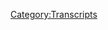 {{DEFAULTSORT:
    #_TRANSCRIPT_0251:January 8, 2019
}}{{Transcript
    | title         = [[251: January 8, 2019]]
    | caption       = [https://knowledgefight.libsyn.com/knowledge-fight-january-8-2019 Listen to this episode on Libsyn]
    | episodeNumber = [[251: January 8, 2019|251]]
    | length        = 02:13:38
}}

{{MessageBox
    | header     = Warning: Bot Generated Content
    | text       = This transcript was automatically generated by transcription software and likely contains many mistakes and misattributions. Please check the audio for definitive quotes, attribution, and context.
    | image      = N3yvass4myg91.webp
    | imagewidth = 50px
    | id         = warning
}}

{{TranscriptBlock
    | name      = Unknown Speaker
    | timestamp = 00:00:00.000
    | text      = Andy in Kansas, you're on the air, thanks for holding.
}}

{{TranscriptBlock
    | name      = Unknown Speaker
    | timestamp = 00:00:04.120
    | text      = Hello Alex, I'm a first time caller, I'm a huge fan, I love your work.
}}

{{TranscriptBlock
    | name      = Unknown Speaker
    | timestamp = 00:00:07.320
    | text      = I love you. Hey everybody, welcome back to Knowledge Fight, I'm Dan. I'm Jordan!
}}

{{TranscriptBlock
    | name      = Unknown Speaker
    | timestamp = 00:00:10.519
    | text      = We're a couple dudes who like to sit around, drink novelty beverages, and talk a little bit about
}}

{{TranscriptBlock
    | name      = Unknown Speaker
    | timestamp = 00:00:14.060
    | text      = Alex Jones. Indeed we are, Dan! Yes sir.
}}

{{TranscriptBlock
    | name      = Unknown Speaker
    | timestamp = 00:00:17.399
    | text      = Dan! Hi. You ever play Super Mario, uh,
}}

{{TranscriptBlock
    | name      = Unknown Speaker
    | timestamp = 00:00:21.519
    | text      = the RPG? Legend of the Seven Stars? I don't, wait,
}}

{{TranscriptBlock
    | name      = Unknown Speaker
    | timestamp = 00:00:25.000
    | text      = I know I played Paper Mario. No, not the same one. I didn't play the
}}

{{TranscriptBlock
    | name      = Unknown Speaker
    | timestamp = 00:00:28.640
    | text      = original one. This is the SNES one. No, didn't play that, but I played the shit
}}

{{TranscriptBlock
    | name      = Unknown Speaker
    | timestamp = 00:00:32.479
    | text      = out of the Thousand Year Door, and that next one after that Super Paper Mario
}}

{{TranscriptBlock
    | name      = Unknown Speaker
    | timestamp = 00:00:37.799
    | text      = maybe? I don't remember, I never played the Paper Mario.
}}

{{TranscriptBlock
    | name      = Unknown Speaker
    | timestamp = 00:00:40.159
    | text      = Paper Mario Wii U, I don't know. Are those, are those RPGs? Yeah, yeah.
}}

{{TranscriptBlock
    | name      = Unknown Speaker
    | timestamp = 00:00:43.359
    | text      = Oh really? They're fun as hell, but then the, uh, the, uh,
}}

{{TranscriptBlock
    | name      = Unknown Speaker
    | timestamp = 00:00:46.439
    | text      = the, it fell apart. The Paper Mario series fell the fuck apart. Oh no, what happened?
}}

{{TranscriptBlock
    | name      = Unknown Speaker
    | timestamp = 00:00:50.560
    | text      = The Wii U one, uh, involved, like, paint. It got torn in half.
}}

{{TranscriptBlock
    | name      = Unknown Speaker
    | timestamp = 00:00:53.600
    | text      = Yes, there we go. Yeah. Alright. Hey! It got crumpled up and thrown in the garbage.
}}

{{TranscriptBlock
    | name      = Unknown Speaker
    | timestamp = 00:00:57.159
    | text      = It was just not all that fun. Uh-huh.
}}

{{TranscriptBlock
    | name      = Unknown Speaker
    | timestamp = 00:01:00.600
    | text      = As I recall, the Paper Mario one about the paint, you have a hammer and you go around
}}

{{TranscriptBlock
    | name      = Unknown Speaker
    | timestamp = 00:01:04.239
    | text      = and it has paint in it and you hit things and you recolor the world. It just was not,
}}

{{TranscriptBlock
    | name      = Unknown Speaker
    | timestamp = 00:01:08.920
    | text      = not fun. It got very tedious. Yeah, that doesn't make sense at all.
}}

{{TranscriptBlock
    | name      = Unknown Speaker
    | timestamp = 00:01:11.799
    | text      = But the Thousand Year Door was super fun, it was really good, liked it a lot. I don't
}}

{{TranscriptBlock
    | name      = Unknown Speaker
    | timestamp = 00:01:16.760
    | text      = know what else to tell you, I liked it a lot. I have, I have heard good things about the
}}

{{TranscriptBlock
    | name      = Unknown Speaker
    | timestamp = 00:01:20.200
    | text      = Seven Stars, but I haven't played it. Oh man, that was, I've probably played that
}}

{{TranscriptBlock
    | name      = Unknown Speaker
    | timestamp = 00:01:23.879
    | text      = game like fifteen times and I, there's the Awesome Games Done quick marathon going on
}}

{{TranscriptBlock
    | name      = Unknown Speaker
    | timestamp = 00:01:29.000
    | text      = right now. Interesting.
}}

{{TranscriptBlock
    | name      = Unknown Speaker
    | timestamp = 00:01:30.400
    | text      = Which is a, it's like a massive- Speed run kind of thing?
}}

{{TranscriptBlock
    | name      = Unknown Speaker
    | timestamp = 00:01:34.000
    | text      = Yeah, yeah, yeah. And it's all about donations to a non-profit in the, you know, states that
}}

{{TranscriptBlock
    | name      = Unknown Speaker
    | timestamp = 00:01:40.640
    | text      = does all the cancer research and shit like that. And I love that game so much and I found
}}

{{TranscriptBlock
    | name      = Unknown Speaker
    | timestamp = 00:01:45.840
    | text      = out that somebody was speedrunning it on ABGQ and I was like, oh fuck! So I've been watching,
}}

{{TranscriptBlock
    | name      = Unknown Speaker
    | timestamp = 00:01:52.879
    | text      = I've literally been watching a guy play Super Mario for the past two hours and it's fucking
}}

{{TranscriptBlock
    | name      = Unknown Speaker
    | timestamp = 00:01:58.879
    | text      = amazing. That's nice.
}}

{{TranscriptBlock
    | name      = Unknown Speaker
    | timestamp = 00:01:59.879
    | text      = I love it. He's so good at a game that I was okay at. And it's an RPG.
}}

{{TranscriptBlock
    | name      = Unknown Speaker
    | timestamp = 00:02:04.879
    | text      = There's something gratifying about watching people play something you've played very fast.
}}

{{TranscriptBlock
    | name      = Unknown Speaker
    | timestamp = 00:02:07.879
    | text      = Yeah. I don't know why, but it is-
}}

{{TranscriptBlock
    | name      = Unknown Speaker
    | timestamp = 00:02:09.879
    | text      = It's weird. Well, I mean, that's a good game. It's nice
}}

{{TranscriptBlock
    | name      = Unknown Speaker
    | timestamp = 00:02:12.759
    | text      = to reflect on that. I told you before the show, I've started playing Hollow Knight.
}}

{{TranscriptBlock
    | name      = Unknown Speaker
    | timestamp = 00:02:15.879
    | text      = Yes. Which I'm super into. Thank you to my buddy
}}

{{TranscriptBlock
    | name      = Unknown Speaker
    | timestamp = 00:02:17.960
    | text      = Matt Crane for the recommendation on that one. I like it. I'm not good at it, but I
}}

{{TranscriptBlock
    | name      = Unknown Speaker
    | timestamp = 00:02:23.960
    | text      = like it. I end up wandering around places for a good two hours like, the fuck am I supposed
}}

{{TranscriptBlock
    | name      = Unknown Speaker
    | timestamp = 00:02:29.960
    | text      = to go? Still, the art and the music of it is just delightful. Gameplay is fun.
}}

{{TranscriptBlock
    | name      = Unknown Speaker
    | timestamp = 00:02:34.960
    | text      = Fantastic. This is now a video game podcast.
}}

{{TranscriptBlock
    | name      = Unknown Speaker
    | timestamp = 00:02:36.960
    | text      = I think it might as well be. We were on Twitch for a while.
}}

{{TranscriptBlock
    | name      = Unknown Speaker
    | timestamp = 00:02:39.960
    | text      = No, this is a podcast where I know a lot about Alex Jones.
}}

{{TranscriptBlock
    | name      = Unknown Speaker
    | timestamp = 00:02:42.960
    | text      = And I only know what you tell me about Alex Jones.
}}

{{TranscriptBlock
    | name      = Unknown Speaker
    | timestamp = 00:02:44.960
    | text      = That's correct. It's been an interesting week here on the podcast with a Bill Cooper
}}

{{TranscriptBlock
    | name      = Unknown Speaker
    | timestamp = 00:02:48.960
    | text      = episode on Monday, and then a wacky Wednesday, John Waterman, not Dr. Waterman.
}}

{{TranscriptBlock
    | name      = Unknown Speaker
    | timestamp = 00:02:53.960
    | text      = Not a Dr. John Waterman? Episode on Wednesday.
}}

{{TranscriptBlock
    | name      = Unknown Speaker
    | timestamp = 00:02:55.960
    | text      = But now it is time for us to come back to Alex Jones and the world of Info Wars.
}}

{{TranscriptBlock
    | name      = Unknown Speaker
    | timestamp = 00:03:00.960
    | text      = And today what we're going to be going over is a little bit of a snapshot of the life
}}

{{TranscriptBlock
    | name      = Unknown Speaker
    | timestamp = 00:03:06.960
    | text      = of Alex Jones in 2018, or sorry, 2019. Heh heh, checks.
}}

{{TranscriptBlock
    | name      = Unknown Speaker
    | timestamp = 00:03:10.960
    | text      = There we go.
}}

{{TranscriptBlock
    | name      = Unknown Speaker
    | timestamp = 00:03:11.960
    | text      = We're going to be going over January 8th, 2019, his show, and then his live broadcast
}}

{{TranscriptBlock
    | name      = Unknown Speaker
    | timestamp = 00:03:20.960
    | text      = that he did that evening when Trump was giving his speech from the Oval Office.
}}

{{TranscriptBlock
    | name      = Unknown Speaker
    | timestamp = 00:03:24.960
    | text      = Okay, now historically, when we've gone over a show, and then there's a live broadcast
}}

{{TranscriptBlock
    | name      = Unknown Speaker
    | timestamp = 00:03:29.960
    | text      = immediately after that, that live broadcast is drunken and angry.
}}

{{TranscriptBlock
    | name      = Unknown Speaker
    | timestamp = 00:03:34.960
    | text      = He seems a little drunk, but don't get your hopes too far up on that.
}}

{{TranscriptBlock
    | name      = Unknown Speaker
    | timestamp = 00:03:38.960
    | text      = It doesn't go four ways to learn or anything like that.
}}

{{TranscriptBlock
    | name      = Unknown Speaker
    | timestamp = 00:03:40.960
    | text      = Okay, all right.
}}

{{TranscriptBlock
    | name      = Unknown Speaker
    | timestamp = 00:03:41.960
    | text      = But he is a little bit unhinged, and it'll be interesting to look at.
}}

{{TranscriptBlock
    | name      = Unknown Speaker
    | timestamp = 00:03:44.960
    | text      = But first, we have to give a shout out. Don't have to, we would like to give a shout out
}}

{{TranscriptBlock
    | name      = Unknown Speaker
    | timestamp = 00:03:49.960
    | text      = to a couple people who have signed up and are supporting the show.
}}

{{TranscriptBlock
    | name      = Unknown Speaker
    | timestamp = 00:03:52.960
    | text      = We appreciate it oh so very much.
}}

{{TranscriptBlock
    | name      = Unknown Speaker
    | timestamp = 00:03:53.960
    | text      = So first, I'd like to say, Deborah, thank you so much.
}}

{{TranscriptBlock
    | name      = Unknown Speaker
    | timestamp = 00:03:56.960
    | text      = You are now a policy wonk.
}}

{{TranscriptBlock
    | name      = Unknown Speaker
    | timestamp = 00:03:58.960
    | text      = I'm a policy wonk.
}}

{{TranscriptBlock
    | name      = Unknown Speaker
    | timestamp = 00:03:59.960
    | text      = Thank you, Deborah.
}}

{{TranscriptBlock
    | name      = Unknown Speaker
    | timestamp = 00:04:00.960
    | text      = Thank you very much, Deborah.
}}

{{TranscriptBlock
    | name      = Unknown Speaker
    | timestamp = 00:04:01.960
    | text      = Secondly, I'd like to say thank you to Evan.
}}

{{TranscriptBlock
    | name      = Unknown Speaker
    | timestamp = 00:04:03.960
    | text      = You are now a policy wonk.
}}

{{TranscriptBlock
    | name      = Unknown Speaker
    | timestamp = 00:04:05.960
    | text      = I'm a policy wonk.
}}

{{TranscriptBlock
    | name      = Unknown Speaker
    | timestamp = 00:04:06.960
    | text      = Thank you, Evan.
}}

{{TranscriptBlock
    | name      = Unknown Speaker
    | timestamp = 00:04:07.960
    | text      = Thank you, Evan.
}}

{{TranscriptBlock
    | name      = Unknown Speaker
    | timestamp = 00:04:08.960
    | text      = Next, Christopher Dee.
}}

{{TranscriptBlock
    | name      = Unknown Speaker
    | timestamp = 00:04:10.960
    | text      = You are now a policy wonk.
}}

{{TranscriptBlock
    | name      = Unknown Speaker
    | timestamp = 00:04:12.960
    | text      = I'm a policy wonk.
}}

{{TranscriptBlock
    | name      = Unknown Speaker
    | timestamp = 00:04:14.960
    | text      = Don't know why I stuttered on the last edition.
}}

{{TranscriptBlock
    | name      = Unknown Speaker
    | timestamp = 00:04:16.959
    | text      = Were you trying to say Christopher Dobbin?
}}

{{TranscriptBlock
    | name      = Unknown Speaker
    | timestamp = 00:04:18.959
    | text      = You don't know what I was doing.
}}

{{TranscriptBlock
    | name      = Unknown Speaker
    | timestamp = 00:04:20.959
    | text      = It just came out that way, and I apologize and thank you.
}}

{{TranscriptBlock
    | name      = Unknown Speaker
    | timestamp = 00:04:23.959
    | text      = And then next, I'd like to say, Bridget, thank you so much.
}}

{{TranscriptBlock
    | name      = Unknown Speaker
    | timestamp = 00:04:26.959
    | text      = You are now a policy wonk.
}}

{{TranscriptBlock
    | name      = Unknown Speaker
    | timestamp = 00:04:28.959
    | text      = I'm a policy wonk.
}}

{{TranscriptBlock
    | name      = Unknown Speaker
    | timestamp = 00:04:29.959
    | text      = Thank you, Bridget.
}}

{{TranscriptBlock
    | name      = Unknown Speaker
    | timestamp = 00:04:30.959
    | text      = Thank you very much, Bridget.
}}

{{TranscriptBlock
    | name      = Unknown Speaker
    | timestamp = 00:04:31.959
    | text      = Lastly, I'd like to say thank you to somebody who donated on a bit of an elevated level.
}}

{{TranscriptBlock
    | name      = Unknown Speaker
    | timestamp = 00:04:34.959
    | text      = Uh-oh.
}}

{{TranscriptBlock
    | name      = Unknown Speaker
    | timestamp = 00:04:35.959
    | text      = We appreciate it oh so very much.
}}

{{TranscriptBlock
    | name      = Unknown Speaker
    | timestamp = 00:04:36.959
    | text      = So, Ian, thank you so much.
}}

{{TranscriptBlock
    | name      = Unknown Speaker
    | timestamp = 00:04:38.959
    | text      = You are now a technocrat.
}}

{{TranscriptBlock
    | name      = Unknown Speaker
    | timestamp = 00:04:40.959
    | text      = I'm a policy wonk.
}}

{{TranscriptBlock
    | name      = Unknown Speaker
    | timestamp = 00:04:41.959
    | text      = Four stars.
}}

{{TranscriptBlock
    | name      = Unknown Speaker
    | timestamp = 00:04:42.959
    | text      = Go home to your mother and tell her you're brilliant.
}}

{{TranscriptBlock
    | name      = Unknown Speaker
    | timestamp = 00:04:44.959
    | text      = Someone, someone sodomite sent me a bucket of poop.
}}

{{TranscriptBlock
    | name      = Unknown Speaker
    | timestamp = 00:04:46.959
    | text      = Daddy shark.
}}

{{TranscriptBlock
    | name      = Unknown Speaker
    | timestamp = 00:04:47.959
    | text      = Bop, bop, bop, bop, bop, bop.
}}

{{TranscriptBlock
    | name      = Unknown Speaker
    | timestamp = 00:04:49.959
    | text      = Jar Jar Binks has a Caribbean black accent.
}}

{{TranscriptBlock
    | name      = Unknown Speaker
    | timestamp = 00:04:53.959
    | text      = He's a loser, little, little kitty baby.
}}

{{TranscriptBlock
    | name      = Unknown Speaker
    | timestamp = 00:04:56.959
    | text      = I don't want to hate black people.
}}

{{TranscriptBlock
    | name      = Unknown Speaker
    | timestamp = 00:04:58.959
    | text      = I renounce Jesus Christ.
}}

{{TranscriptBlock
    | name      = Unknown Speaker
    | timestamp = 00:05:00.959
    | text      = Thank you so much, Ian.
}}

{{TranscriptBlock
    | name      = Unknown Speaker
    | timestamp = 00:05:01.959
    | text      = Thank you very much, Ian.
}}

{{TranscriptBlock
    | name      = Unknown Speaker
    | timestamp = 00:05:02.959
    | text      = If you're out there listening and you're thinking, hey, I'd like to support this show and what
}}

{{TranscriptBlock
    | name      = Unknown Speaker
    | timestamp = 00:05:05.959
    | text      = these gents do, you can do that by going to our website, knowledgeflight.com, clicking
}}

{{TranscriptBlock
    | name      = Unknown Speaker
    | timestamp = 00:05:08.959
    | text      = that button that says support the show.
}}

{{TranscriptBlock
    | name      = Unknown Speaker
    | timestamp = 00:05:10.959
    | text      = We would appreciate it.
}}

{{TranscriptBlock
    | name      = Unknown Speaker
    | timestamp = 00:05:11.959
    | text      = Please do.
}}

{{TranscriptBlock
    | name      = Unknown Speaker
    | timestamp = 00:05:12.959
    | text      = It'd be very helpful.
}}

{{TranscriptBlock
    | name      = Unknown Speaker
    | timestamp = 00:05:13.959
    | text      = Now, we get to our business at hand.
}}

{{TranscriptBlock
    | name      = Unknown Speaker
    | timestamp = 00:05:15.959
    | text      = And one of the reasons why I was a little bit reluctant to do any Alex Jones content
}}

{{TranscriptBlock
    | name      = Unknown Speaker
    | timestamp = 00:05:19.959
    | text      = this week was because, like I told you off air, the 2009 stuff hit a little bit of a
}}

{{TranscriptBlock
    | name      = Unknown Speaker
    | timestamp = 00:05:24.959
    | text      = snag.
}}

{{TranscriptBlock
    | name      = Unknown Speaker
    | timestamp = 00:05:25.959
    | text      = There was a little bit of boredom on Alex's part back then in our chronology.
}}

{{TranscriptBlock
    | name      = Unknown Speaker
    | timestamp = 00:05:30.959
    | text      = And so I didn't want to get into that.
}}

{{TranscriptBlock
    | name      = Unknown Speaker
    | timestamp = 00:05:32.959
    | text      = But at the same time, there was all this talk on Trump's part and in that world, that sphere,
}}

{{TranscriptBlock
    | name      = Unknown Speaker
    | timestamp = 00:05:39.959
    | text      = about the idea of Trump declaring a national emergency in order to get the wall made.
}}

{{TranscriptBlock
    | name      = Unknown Speaker
    | timestamp = 00:05:44.959
    | text      = Right.
}}

{{TranscriptBlock
    | name      = Unknown Speaker
    | timestamp = 00:05:45.959
    | text      = And I knew that that was going to play out in a particular way, but I didn't know exactly
}}

{{TranscriptBlock
    | name      = Unknown Speaker
    | timestamp = 00:05:49.959
    | text      = how it was going to play out.
}}

{{TranscriptBlock
    | name      = Unknown Speaker
    | timestamp = 00:05:50.959
    | text      = I kind of got the sense that all of this was much do about nothing and people were getting
}}

{{TranscriptBlock
    | name      = Unknown Speaker
    | timestamp = 00:05:54.959
    | text      = all worked up and it was going to be, you know, kind of disappointing.
}}

{{TranscriptBlock
    | name      = Unknown Speaker
    | timestamp = 00:05:58.959
    | text      = Yeah.
}}

{{TranscriptBlock
    | name      = Unknown Speaker
    | timestamp = 00:05:59.959
    | text      = It was going to be a dud.
}}

{{TranscriptBlock
    | name      = Unknown Speaker
    | timestamp = 00:06:00.959
    | text      = I got the sense I got, but I didn't want to cover it until we actually had content to
}}

{{TranscriptBlock
    | name      = Unknown Speaker
    | timestamp = 00:06:04.959
    | text      = go over.
}}

{{TranscriptBlock
    | name      = Unknown Speaker
    | timestamp = 00:06:05.959
    | text      = And so January 8th is Tuesday's show.
}}

{{TranscriptBlock
    | name      = Unknown Speaker
    | timestamp = 00:06:07.959
    | text      = There's no way we could have done that before this episode.
}}

{{TranscriptBlock
    | name      = Unknown Speaker
    | timestamp = 00:06:09.959
    | text      = Of course not.
}}

{{TranscriptBlock
    | name      = Unknown Speaker
    | timestamp = 00:06:10.959
    | text      = And so when I checked in on the second, I found Alex in a very fucked up mood.
}}

{{TranscriptBlock
    | name      = Unknown Speaker
    | timestamp = 00:06:16.959
    | text      = This mood is I mean, it's vintage Alex Jones, but it's pretty fucked up to be to be seeing
}}

{{TranscriptBlock
    | name      = Unknown Speaker
    | timestamp = 00:06:21.959
    | text      = this.
}}

{{TranscriptBlock
    | name      = Unknown Speaker
    | timestamp = 00:06:22.959
    | text      = And we'll get to all that.
}}

{{TranscriptBlock
    | name      = Unknown Speaker
    | timestamp = 00:06:23.959
    | text      = But first, here's an out of context drop from today's show.
}}

{{TranscriptBlock
    | name      = Unknown Speaker
    | timestamp = 00:06:26.959
    | text      = Gavin Newsom, ladies and gentlemen, you better believe is it.
}}

{{TranscriptBlock
    | name      = Unknown Speaker
    | timestamp = 00:06:31.959
    | text      = He is the devil.
}}

{{TranscriptBlock
    | name      = Unknown Speaker
    | timestamp = 00:06:34.959
    | text      = Okay.
}}

{{TranscriptBlock
    | name      = Unknown Speaker
    | timestamp = 00:06:35.959
    | text      = Oh, okay.
}}

{{TranscriptBlock
    | name      = Unknown Speaker
    | timestamp = 00:06:36.959
    | text      = Gavin Newsom is the devil.
}}

{{TranscriptBlock
    | name      = Unknown Speaker
    | timestamp = 00:06:39.959
    | text      = So it is bad in this situation.
}}

{{TranscriptBlock
    | name      = Unknown Speaker
    | timestamp = 00:06:41.959
    | text      = Yeah.
}}

{{TranscriptBlock
    | name      = Unknown Speaker
    | timestamp = 00:06:42.959
    | text      = Okay.
}}

{{TranscriptBlock
    | name      = Unknown Speaker
    | timestamp = 00:06:43.959
    | text      = He is it.
}}

{{TranscriptBlock
    | name      = Unknown Speaker
    | timestamp = 00:06:44.959
    | text      = He is the great Satan.
}}

{{TranscriptBlock
    | name      = Unknown Speaker
    | timestamp = 00:06:45.959
    | text      = Gavin Newsom.
}}

{{TranscriptBlock
    | name      = Unknown Speaker
    | timestamp = 00:06:46.959
    | text      = I wouldn't have bet on that.
}}

{{TranscriptBlock
    | name      = Unknown Speaker
    | timestamp = 00:06:48.959
    | text      = I would not have bet on him.
}}

{{TranscriptBlock
    | name      = Unknown Speaker
    | timestamp = 00:06:49.959
    | text      = A little bit of a surprise.
}}

{{TranscriptBlock
    | name      = Unknown Speaker
    | timestamp = 00:06:50.959
    | text      = You know what?
}}

{{TranscriptBlock
    | name      = Unknown Speaker
    | timestamp = 00:06:51.959
    | text      = But that's a good bet.
}}

{{TranscriptBlock
    | name      = Unknown Speaker
    | timestamp = 00:06:52.959
    | text      = Now that I think about it in retrospect, you never would have guessed that it was the devil.
}}

{{TranscriptBlock
    | name      = Unknown Speaker
    | timestamp = 00:06:55.959
    | text      = His reasoning is that he's slick and that sort of thing and an up and comer in the Democratic
}}

{{TranscriptBlock
    | name      = Unknown Speaker
    | timestamp = 00:07:00.959
    | text      = world.
}}

{{TranscriptBlock
    | name      = Unknown Speaker
    | timestamp = 00:07:01.959
    | text      = And he thinks he's going to be the one who they try and unseat Trump with.
}}

{{TranscriptBlock
    | name      = Unknown Speaker
    | timestamp = 00:07:03.959
    | text      = And so that's why he's labeling the devil.
}}

{{TranscriptBlock
    | name      = Unknown Speaker
    | timestamp = 00:07:05.959
    | text      = Gavin Newsom is the one.
}}

{{TranscriptBlock
    | name      = Unknown Speaker
    | timestamp = 00:07:07.959
    | text      = That is a weird pick.
}}

{{TranscriptBlock
    | name      = Unknown Speaker
    | timestamp = 00:07:08.959
    | text      = Strange bet on Alex's part, but we'll see how it plays out.
}}

{{TranscriptBlock
    | name      = Unknown Speaker
    | timestamp = 00:07:11.959
    | text      = We'll handicap.
}}

{{TranscriptBlock
    | name      = Unknown Speaker
    | timestamp = 00:07:12.959
    | text      = I'll give that 15 to one odds.
}}

{{TranscriptBlock
    | name      = Unknown Speaker
    | timestamp = 00:07:14.959
    | text      = So like I said, Alex is in a weird mood.
}}

{{TranscriptBlock
    | name      = Unknown Speaker
    | timestamp = 00:07:16.959
    | text      = He knows that Trump is going to be giving a speech that night.
}}

{{TranscriptBlock
    | name      = Unknown Speaker
    | timestamp = 00:07:20.959
    | text      = And Alex in this first clip, he starts his show very clearly indicating that he knows
}}

{{TranscriptBlock
    | name      = Unknown Speaker
    | timestamp = 00:07:25.959
    | text      = what Trump is going to do.
}}

{{TranscriptBlock
    | name      = Unknown Speaker
    | timestamp = 00:07:27.959
    | text      = Quite a time to be alive, my friends.
}}

{{TranscriptBlock
    | name      = Unknown Speaker
    | timestamp = 00:07:31.959
    | text      = Trump's going to declare a national emergency tonight.
}}

{{TranscriptBlock
    | name      = Unknown Speaker
    | timestamp = 00:07:34.959
    | text      = It's already been declared privately.
}}

{{TranscriptBlock
    | name      = Unknown Speaker
    | timestamp = 00:07:39.959
    | text      = And the globalists are crapping themselves both publicly, but also the looks on their
}}

{{TranscriptBlock
    | name      = Unknown Speaker
    | timestamp = 00:07:44.959
    | text      = faces.
}}

{{TranscriptBlock
    | name      = Unknown Speaker
    | timestamp = 00:07:45.959
    | text      = It's as if they're being let up before a firing squad.
}}

{{TranscriptBlock
    | name      = Unknown Speaker
    | timestamp = 00:07:50.959
    | text      = There's an important breakdown.
}}

{{TranscriptBlock
    | name      = Unknown Speaker
    | timestamp = 00:07:53.959
    | text      = We come back from break.
}}

{{TranscriptBlock
    | name      = Unknown Speaker
    | timestamp = 00:07:54.959
    | text      = I'm going to lay out tomorrow's news today.
}}

{{TranscriptBlock
    | name      = Unknown Speaker
    | timestamp = 00:07:56.959
    | text      = Stay with us, ladies and gentlemen.
}}

{{TranscriptBlock
    | name      = Unknown Speaker
    | timestamp = 00:07:58.959
    | text      = So he is making it very clear that Trump is going to declare a state of emergency.
}}

{{TranscriptBlock
    | name      = Unknown Speaker
    | timestamp = 00:08:03.959
    | text      = He knows it.
}}

{{TranscriptBlock
    | name      = Unknown Speaker
    | timestamp = 00:08:04.959
    | text      = It's been going on behind the scenes already.
}}

{{TranscriptBlock
    | name      = Unknown Speaker
    | timestamp = 00:08:06.959
    | text      = He fucking knows it's going to be made official tonight.
}}

{{TranscriptBlock
    | name      = Unknown Speaker
    | timestamp = 00:08:08.959
    | text      = All the globalists are crapping themselves and Alex is pumped.
}}

{{TranscriptBlock
    | name      = Unknown Speaker
    | timestamp = 00:08:12.959
    | text      = Now, there are some contradictions in Alex's historic rhetoric that are being demonstrated
}}

{{TranscriptBlock
    | name      = Unknown Speaker
    | timestamp = 00:08:17.959
    | text      = here.
}}

{{TranscriptBlock
    | name      = Unknown Speaker
    | timestamp = 00:08:18.959
    | text      = Like what?
}}

{{TranscriptBlock
    | name      = Unknown Speaker
    | timestamp = 00:08:19.959
    | text      = Can you think of one?
}}

{{TranscriptBlock
    | name      = Unknown Speaker
    | timestamp = 00:08:20.959
    | text      = I want us to put a pin in that until we get through this, because I think there's a greater
}}

{{TranscriptBlock
    | name      = Unknown Speaker
    | timestamp = 00:08:24.959
    | text      = conversation we can have about that later that I think we'd be doing a disservice if
}}

{{TranscriptBlock
    | name      = Unknown Speaker
    | timestamp = 00:08:29.959
    | text      = we jump the gun on it.
}}

{{TranscriptBlock
    | name      = Unknown Speaker
    | timestamp = 00:08:31.959
    | text      = But anyone listening, we are not not noticing that.
}}

{{TranscriptBlock
    | name      = Unknown Speaker
    | timestamp = 00:08:35.960
    | text      = It's very obvious that it's weird for Alex Jones to be excited about a president declaring
}}

{{TranscriptBlock
    | name      = Unknown Speaker
    | timestamp = 00:08:40.960
    | text      = a national emergency.
}}

{{TranscriptBlock
    | name      = Unknown Speaker
    | timestamp = 00:08:41.960
    | text      = So you're saying that Alex Jones is super excited about the president of the United
}}

{{TranscriptBlock
    | name      = Unknown Speaker
    | timestamp = 00:08:49.960
    | text      = States declaring a national emergency in order to circumvent the other branches of government,
}}

{{TranscriptBlock
    | name      = Unknown Speaker
    | timestamp = 00:08:55.960
    | text      = taking unilateral action to achieve a goal.
}}

{{TranscriptBlock
    | name      = Unknown Speaker
    | timestamp = 00:08:58.960
    | text      = It seems weird.
}}

{{TranscriptBlock
    | name      = Unknown Speaker
    | timestamp = 00:08:59.960
    | text      = It seems odd.
}}

{{TranscriptBlock
    | name      = Unknown Speaker
    | timestamp = 00:09:00.960
    | text      = It seems like it's counter to a lot of his stated beliefs about the power of the executive
}}

{{TranscriptBlock
    | name      = Unknown Speaker
    | timestamp = 00:09:06.960
    | text      = and what have you.
}}

{{TranscriptBlock
    | name      = Unknown Speaker
    | timestamp = 00:09:07.960
    | text      = A little bit.
}}

{{TranscriptBlock
    | name      = Unknown Speaker
    | timestamp = 00:09:08.960
    | text      = But you should understand that it's coming from a deep place in Alex's heart.
}}

{{TranscriptBlock
    | name      = Unknown Speaker
    | timestamp = 00:09:13.960
    | text      = And I think it's a place where he thinks the end is coming, the end of his personal struggles,
}}

{{TranscriptBlock
    | name      = Unknown Speaker
    | timestamp = 00:09:18.960
    | text      = the end of his turmoil, his battles.
}}

{{TranscriptBlock
    | name      = Unknown Speaker
    | timestamp = 00:09:21.960
    | text      = In many ways, I believe, listening to this episode, that Alex thinks that once Trump
}}

{{TranscriptBlock
    | name      = Unknown Speaker
    | timestamp = 00:09:25.960
    | text      = declares the state of emergency, it's game over for the globalists.
}}

{{TranscriptBlock
    | name      = Unknown Speaker
    | timestamp = 00:09:29.960
    | text      = And finally, Alex Jones will not have to do this anymore.
}}

{{TranscriptBlock
    | name      = Unknown Speaker
    | timestamp = 00:09:35.960
    | text      = Here is a clip that really leads me towards that.
}}

{{TranscriptBlock
    | name      = Unknown Speaker
    | timestamp = 00:09:38.960
    | text      = And the joy is a God-fearing person to feel the Holy Spirit smiling over what you do.
}}

{{TranscriptBlock
    | name      = Unknown Speaker
    | timestamp = 00:09:45.960
    | text      = Closer to God than ever.
}}

{{TranscriptBlock
    | name      = Unknown Speaker
    | timestamp = 00:09:47.960
    | text      = And that makes the global kids so upset.
}}

{{TranscriptBlock
    | name      = Unknown Speaker
    | timestamp = 00:09:49.960
    | text      = Oh, he's going to commit suicide.
}}

{{TranscriptBlock
    | name      = Unknown Speaker
    | timestamp = 00:09:50.960
    | text      = He's close to God.
}}

{{TranscriptBlock
    | name      = Unknown Speaker
    | timestamp = 00:09:51.960
    | text      = He's crazy.
}}

{{TranscriptBlock
    | name      = Unknown Speaker
    | timestamp = 00:09:52.960
    | text      = No, we just think you're weird and crazy.
}}

{{TranscriptBlock
    | name      = Unknown Speaker
    | timestamp = 00:09:55.960
    | text      = Whatever my cells, my genetics, who I am, my ancestral memories.
}}

{{TranscriptBlock
    | name      = Unknown Speaker
    | timestamp = 00:09:58.960
    | text      = Oh, boy.
}}

{{TranscriptBlock
    | name      = Unknown Speaker
    | timestamp = 00:09:59.960
    | text      = Intellectually, what I understand is just little.
}}

{{TranscriptBlock
    | name      = Unknown Speaker
    | timestamp = 00:10:02.960
    | text      = My cells to none.
}}

{{TranscriptBlock
    | name      = Unknown Speaker
    | timestamp = 00:10:04.960
    | text      = You're, hmm, this is what we're supposed to do.
}}

{{TranscriptBlock
    | name      = Unknown Speaker
    | timestamp = 00:10:06.960
    | text      = Good job.
}}

{{TranscriptBlock
    | name      = Unknown Speaker
    | timestamp = 00:10:08.960
    | text      = Hired in a kite.
}}

{{TranscriptBlock
    | name      = Unknown Speaker
    | timestamp = 00:10:14.960
    | text      = Because there's been a total shift in just the last month across the planet.
}}

{{TranscriptBlock
    | name      = Unknown Speaker
    | timestamp = 00:10:18.960
    | text      = He's talking about Bolsonaro.
}}

{{TranscriptBlock
    | name      = Unknown Speaker
    | timestamp = 00:10:20.960
    | text      = And now everything we've talked about and everything we've done is going to now just
}}

{{TranscriptBlock
    | name      = Unknown Speaker
    | timestamp = 00:10:27.960
    | text      = become mainstream.
}}

{{TranscriptBlock
    | name      = Unknown Speaker
    | timestamp = 00:10:29.960
    | text      = Uh-oh.
}}

{{TranscriptBlock
    | name      = Unknown Speaker
    | timestamp = 00:10:30.960
    | text      = So that humanity has a choice of what decision they want to make to be seduced by the globalist
}}

{{TranscriptBlock
    | name      = Unknown Speaker
    | timestamp = 00:10:36.960
    | text      = and by the high-tech gadgetry of the Antichrist or God.
}}

{{TranscriptBlock
    | name      = Unknown Speaker
    | timestamp = 00:10:41.960
    | text      = I didn't know the Antichrist was famous for high-tech gadgetry.
}}

{{TranscriptBlock
    | name      = Unknown Speaker
    | timestamp = 00:10:44.960
    | text      = And then we go into the plunge down the road.
}}

{{TranscriptBlock
    | name      = Unknown Speaker
    | timestamp = 00:10:46.960
    | text      = This is the preparation for that.
}}

{{TranscriptBlock
    | name      = Unknown Speaker
    | timestamp = 00:10:48.960
    | text      = Get some air before you get sucked under.
}}

{{TranscriptBlock
    | name      = Unknown Speaker
    | timestamp = 00:10:50.960
    | text      = But then we're going to pop back up on the other side, and that's the victory.
}}

{{TranscriptBlock
    | name      = Unknown Speaker
    | timestamp = 00:10:53.960
    | text      = Like a gopher.
}}

{{TranscriptBlock
    | name      = Unknown Speaker
    | timestamp = 00:10:54.960
    | text      = And it's all proceeding according to God's plan.
}}

{{TranscriptBlock
    | name      = Unknown Speaker
    | timestamp = 00:10:57.960
    | text      = So this is pretty fucked up.
}}

{{TranscriptBlock
    | name      = Unknown Speaker
    | timestamp = 00:10:59.960
    | text      = It feels a little apocalyptic in many ways.
}}

{{TranscriptBlock
    | name      = Unknown Speaker
    | timestamp = 00:11:01.960
    | text      = It feels very apocalyptic.
}}

{{TranscriptBlock
    | name      = Unknown Speaker
    | timestamp = 00:11:03.960
    | text      = It feels like he's saying we're getting our bearings together for what will be the grand final battle
}}

{{TranscriptBlock
    | name      = Unknown Speaker
    | timestamp = 00:11:08.960
    | text      = between us and the globalists.
}}

{{TranscriptBlock
    | name      = Unknown Speaker
    | timestamp = 00:11:10.960
    | text      = And the people who are on our side are people like Bolsonaro in Brazil.
}}

{{TranscriptBlock
    | name      = Unknown Speaker
    | timestamp = 00:11:15.960
    | text      = It's weird.
}}

{{TranscriptBlock
    | name      = Unknown Speaker
    | timestamp = 00:11:17.960
    | text      = It's a little weird for me, quite frankly.
}}

{{TranscriptBlock
    | name      = Unknown Speaker
    | timestamp = 00:11:20.960
    | text      = To come to this place now, having as much of an understanding of Alex's path through,
}}

{{TranscriptBlock
    | name      = Unknown Speaker
    | timestamp = 00:11:27.960
    | text      = it all makes total sense, but it's also so weird that this is how it's shaken out.
}}

{{TranscriptBlock
    | name      = Unknown Speaker
    | timestamp = 00:11:33.960
    | text      = It's disappointing.
}}

{{TranscriptBlock
    | name      = Unknown Speaker
    | timestamp = 00:11:35.960
    | text      = Yeah, it's really, really bad.
}}

{{TranscriptBlock
    | name      = Unknown Speaker
    | timestamp = 00:11:38.960
    | text      = Especially with Bolsonaro having as much power as he does right now.
}}

{{TranscriptBlock
    | name      = Unknown Speaker
    | timestamp = 00:11:44.960
    | text      = It's really something that everybody should be aware of.
}}

{{TranscriptBlock
    | name      = Unknown Speaker
    | timestamp = 00:11:49.960
    | text      = Right now, Bolsonaro is going to do more damage to the climate than I think any single person could possibly do.
}}

{{TranscriptBlock
    | name      = Unknown Speaker
    | timestamp = 00:11:56.960
    | text      = It'll be a disaster.
}}

{{TranscriptBlock
    | name      = Unknown Speaker
    | timestamp = 00:11:58.960
    | text      = No, I mean, once he declares open season on the Brazilian rainforest being cut down, we're fucked.
}}

{{TranscriptBlock
    | name      = Unknown Speaker
    | timestamp = 00:12:06.960
    | text      = We're never going back.
}}

{{TranscriptBlock
    | name      = Unknown Speaker
    | timestamp = 00:12:09.960
    | text      = It's a very undoable sort of thing.
}}

{{TranscriptBlock
    | name      = Unknown Speaker
    | timestamp = 00:12:12.960
    | text      = That's one of the major concerns, and the human rights questions are deeply important.
}}

{{TranscriptBlock
    | name      = Unknown Speaker
    | timestamp = 00:12:18.960
    | text      = It's wild.
}}

{{TranscriptBlock
    | name      = Unknown Speaker
    | timestamp = 00:12:20.960
    | text      = It's just wild to me, man.
}}

{{TranscriptBlock
    | name      = Unknown Speaker
    | timestamp = 00:12:22.960
    | text      = Final battle's coming, at least.
}}

{{TranscriptBlock
    | name      = Unknown Speaker
    | timestamp = 00:12:24.960
    | text      = Final battle.
}}

{{TranscriptBlock
    | name      = Unknown Speaker
    | timestamp = 00:12:26.960
    | text      = It's the time for the angels and demons, the globalists, and I guess us.
}}

{{TranscriptBlock
    | name      = Unknown Speaker
    | timestamp = 00:12:31.960
    | text      = Or them. Or who.
}}

{{TranscriptBlock
    | name      = Unknown Speaker
    | timestamp = 00:12:33.960
    | text      = What you're failing to recognize when you look at the conception of this final battle that Alex is envisioning is that no matter what happens, Trump wins.
}}

{{TranscriptBlock
    | name      = Unknown Speaker
    | timestamp = 00:12:43.960
    | text      = Really?
}}

{{TranscriptBlock
    | name      = Unknown Speaker
    | timestamp = 00:12:44.960
    | text      = Let me tell you what Trump's up to.
}}

{{TranscriptBlock
    | name      = Unknown Speaker
    | timestamp = 00:12:45.960
    | text      = What if he loses?
}}

{{TranscriptBlock
    | name      = Unknown Speaker
    | timestamp = 00:12:46.960
    | text      = He's already declared a national emergency.
}}

{{TranscriptBlock
    | name      = Unknown Speaker
    | timestamp = 00:12:48.960
    | text      = He's going to officially do it tonight.
}}

{{TranscriptBlock
    | name      = Unknown Speaker
    | timestamp = 00:12:52.960
    | text      = There's a bargaining chip of where, oh, if you just capitulate to what I want and build the wall, it'll be such a sting defeat for the Democrats, Trump won't openly announce the emergency.
}}

{{TranscriptBlock
    | name      = Unknown Speaker
    | timestamp = 00:13:03.960
    | text      = So there's a little bit of nuance in the parlance of the nomenclature and the symbolism, but either way, Trump wins by taking action.
}}

{{TranscriptBlock
    | name      = Unknown Speaker
    | timestamp = 00:13:18.960
    | text      = And the enemy came and sued for peace two years ago when he won and then lied the whole time and said, we'll work with you.
}}

{{TranscriptBlock
    | name      = Unknown Speaker
    | timestamp = 00:13:25.960
    | text      = Just don't destroy us.
}}

{{TranscriptBlock
    | name      = Unknown Speaker
    | timestamp = 00:13:26.960
    | text      = And then he just can't believe why you won't be destroyed.
}}

{{TranscriptBlock
    | name      = Unknown Speaker
    | timestamp = 00:13:29.960
    | text      = You're criminals.
}}

{{TranscriptBlock
    | name      = Unknown Speaker
    | timestamp = 00:13:30.960
    | text      = You'll still have your wealth and you still want to screw the country over because you've got some spiritual hard on to defeat it.
}}

{{TranscriptBlock
    | name      = Unknown Speaker
    | timestamp = 00:13:36.960
    | text      = Trump's not aligned with the devil, folks.
}}

{{TranscriptBlock
    | name      = Unknown Speaker
    | timestamp = 00:13:39.960
    | text      = All right.
}}

{{TranscriptBlock
    | name      = Unknown Speaker
    | timestamp = 00:13:40.960
    | text      = Trump's not aligned with the devil?
}}

{{TranscriptBlock
    | name      = Unknown Speaker
    | timestamp = 00:13:41.960
    | text      = Not aligned with the devil.
}}

{{TranscriptBlock
    | name      = Unknown Speaker
    | timestamp = 00:13:43.960
    | text      = Nope.
}}

{{TranscriptBlock
    | name      = Unknown Speaker
    | timestamp = 00:13:44.960
    | text      = I don't understand exactly what effect declaring a national emergency privately has.
}}

{{TranscriptBlock
    | name      = Unknown Speaker
    | timestamp = 00:13:54.960
    | text      = I declare a national emergency privately between you and me.
}}

{{TranscriptBlock
    | name      = Unknown Speaker
    | timestamp = 00:13:58.960
    | text      = It's already been declared.
}}

{{TranscriptBlock
    | name      = Unknown Speaker
    | timestamp = 00:13:59.960
    | text      = You don't have the power of the executive.
}}

{{TranscriptBlock
    | name      = Unknown Speaker
    | timestamp = 00:14:01.960
    | text      = Yeah, but you have to then use that power in order for, you can't privately declare, like Trump can't privately be like, taxes are free now.
}}

{{TranscriptBlock
    | name      = Unknown Speaker
    | timestamp = 00:14:09.960
    | text      = Yeah, yeah.
}}

{{TranscriptBlock
    | name      = Unknown Speaker
    | timestamp = 00:14:10.960
    | text      = It doesn't mean anything.
}}

{{TranscriptBlock
    | name      = Unknown Speaker
    | timestamp = 00:14:11.960
    | text      = Right, right.
}}

{{TranscriptBlock
    | name      = Unknown Speaker
    | timestamp = 00:14:12.960
    | text      = It's the same bundle as the QAnon secret indictments and stuff like that.
}}

{{TranscriptBlock
    | name      = Unknown Speaker
    | timestamp = 00:14:15.960
    | text      = Yeah, yeah, yeah.
}}

{{TranscriptBlock
    | name      = Unknown Speaker
    | timestamp = 00:14:16.960
    | text      = But what Alex is trying to convey is the idea that privately he's been like, we're going to do this in order to try and bring the Democrats to heel or whatever.
}}

{{TranscriptBlock
    | name      = Unknown Speaker
    | timestamp = 00:14:27.960
    | text      = And then when they don't, he's going to tonight on January 8th openly declare the state of emergency, be like, I tried to let you guys just do this on your own.
}}

{{TranscriptBlock
    | name      = Unknown Speaker
    | timestamp = 00:14:37.960
    | text      = That's what Alex is bringing to the table.
}}

{{TranscriptBlock
    | name      = Unknown Speaker
    | timestamp = 00:14:39.960
    | text      = OK.
}}

{{TranscriptBlock
    | name      = Unknown Speaker
    | timestamp = 00:14:40.960
    | text      = And because the Democrats won't go along with him and build that wall, he's going to declare this national emergency in order to build the wall.
}}

{{TranscriptBlock
    | name      = Unknown Speaker
    | timestamp = 00:14:47.960
    | text      = And Alex is fucking pumped about it.
}}

{{TranscriptBlock
    | name      = Unknown Speaker
    | timestamp = 00:14:49.960
    | text      = He loves it.
}}

{{TranscriptBlock
    | name      = Unknown Speaker
    | timestamp = 00:14:50.960
    | text      = Is Alex super pumped about the years long legal challenges that are going to come from this national emergency declaration?
}}

{{TranscriptBlock
    | name      = Unknown Speaker
    | timestamp = 00:14:58.960
    | text      = No, no, I'll tell you what he's pumped about.
}}

{{TranscriptBlock
    | name      = Unknown Speaker
    | timestamp = 00:14:59.960
    | text      = The eminent domain that's going to be involved in terms of the government seizing a bunch of people's property.
}}

{{TranscriptBlock
    | name      = Unknown Speaker
    | timestamp = 00:15:03.960
    | text      = No, private citizens having the government seize their property?
}}

{{TranscriptBlock
    | name      = Unknown Speaker
    | timestamp = 00:15:07.960
    | text      = That's great.
}}

{{TranscriptBlock
    | name      = Unknown Speaker
    | timestamp = 00:15:08.960
    | text      = Alex doesn't have a long history of being against eminent domain.
}}

{{TranscriptBlock
    | name      = Unknown Speaker
    | timestamp = 00:15:13.960
    | text      = Look, this is all this is all whack.
}}

{{TranscriptBlock
    | name      = Unknown Speaker
    | timestamp = 00:15:15.960
    | text      = It's all very whack.
}}

{{TranscriptBlock
    | name      = Unknown Speaker
    | timestamp = 00:15:16.960
    | text      = But what I have to insist is at this point on this episode, so much of this is not about politics at all and what he's bringing to the table.
}}

{{TranscriptBlock
    | name      = Unknown Speaker
    | timestamp = 00:15:24.960
    | text      = There's a deeply religious feel to it, whether it's talking about this sort of Armageddon-esque battle, we're getting air in our lungs to prepare for,
}}

{{TranscriptBlock
    | name      = Unknown Speaker
    | timestamp = 00:15:33.960
    | text      = or this next clip where he just can't like he can't stop quoting country songs in order to demonstrate how right he is with God.
}}

{{TranscriptBlock
    | name      = Unknown Speaker
    | timestamp = 00:15:42.960
    | text      = The mentally ill, narcissistic.
}}

{{TranscriptBlock
    | name      = Unknown Speaker
    | timestamp = 00:15:46.960
    | text      = Fruit loops.
}}

{{TranscriptBlock
    | name      = Unknown Speaker
    | timestamp = 00:15:49.960
    | text      = Are being told to fill their hand politically,
}}

{{TranscriptBlock
    | name      = Unknown Speaker
    | timestamp = 00:15:53.960
    | text      = but they can't stand the fact that they can't scare us and they can't make us run like the old redneck anthem.
}}

{{TranscriptBlock
    | name      = Unknown Speaker
    | timestamp = 00:16:01.960
    | text      = Country boy can survive because they can't starve us out and they can't make us run because these old boys were raised with shotguns.
}}

{{TranscriptBlock
    | name      = Unknown Speaker
    | timestamp = 00:16:11.960
    | text      = We say grace, we say amen.
}}

{{TranscriptBlock
    | name      = Unknown Speaker
    | timestamp = 00:16:14.960
    | text      = And if you ain't into that, we don't give a damn.
}}

{{TranscriptBlock
    | name      = Unknown Speaker
    | timestamp = 00:16:17.960
    | text      = Which is saying we're not hypocrite Pharisees.
}}

{{TranscriptBlock
    | name      = Unknown Speaker
    | timestamp = 00:16:20.960
    | text      = We'll take the Lord's name in vain when we get angry, but we'll die for God.
}}

{{TranscriptBlock
    | name      = Unknown Speaker
    | timestamp = 00:16:24.960
    | text      = Wasn't that hypocritical?
}}

{{TranscriptBlock
    | name      = Unknown Speaker
    | timestamp = 00:16:27.960
    | text      = Because we're not perfect, but we're aligned with God.
}}

{{TranscriptBlock
    | name      = Unknown Speaker
    | timestamp = 00:16:29.960
    | text      = Anyone who breaks my commandments.
}}

{{TranscriptBlock
    | name      = Unknown Speaker
    | timestamp = 00:16:31.960
    | text      = We sure as hell know the devil.
}}

{{TranscriptBlock
    | name      = Unknown Speaker
    | timestamp = 00:16:33.960
    | text      = Shall be put to death.
}}

{{TranscriptBlock
    | name      = Unknown Speaker
    | timestamp = 00:16:35.960
    | text      = I fought with the devil, got down his level, but I never gave in so he gave up on me.
}}

{{TranscriptBlock
    | name      = Unknown Speaker
    | timestamp = 00:16:41.960
    | text      = Another song.
}}

{{TranscriptBlock
    | name      = Unknown Speaker
    | timestamp = 00:16:42.960
    | text      = That's why I know the devil. I know the devil well.
}}

{{TranscriptBlock
    | name      = Unknown Speaker
    | timestamp = 00:16:44.960
    | text      = Save a horse, ride a cowboy.
}}

{{TranscriptBlock
    | name      = Unknown Speaker
    | timestamp = 00:16:50.960
    | text      = Beer for my horses.
}}

{{TranscriptBlock
    | name      = Unknown Speaker
    | timestamp = 00:16:53.960
    | text      = Yeah, I just it's a weird mental state and I'm playing some of these clips that seem like a little bit dumb a little bit to demonstrate this mindset that he's in.
}}

{{TranscriptBlock
    | name      = Unknown Speaker
    | timestamp = 00:17:02.960
    | text      = He's in a very sincere mindset that is tonight.
}}

{{TranscriptBlock
    | name      = Unknown Speaker
    | timestamp = 00:17:06.960
    | text      = It's going down.
}}

{{TranscriptBlock
    | name      = Unknown Speaker
    | timestamp = 00:17:08.960
    | text      = I got to talk about the end of the road.
}}

{{TranscriptBlock
    | name      = Unknown Speaker
    | timestamp = 00:17:11.960
    | text      = I got to talk about how right we are with God.
}}

{{TranscriptBlock
    | name      = Unknown Speaker
    | timestamp = 00:17:13.960
    | text      = And granted, he does touch on those topics quite a bit.
}}

{{TranscriptBlock
    | name      = Unknown Speaker
    | timestamp = 00:17:15.960
    | text      = It's not out of the ordinary, but the amount of it, the extent that he's being very apocalyptic.
}}

{{TranscriptBlock
    | name      = Unknown Speaker
    | timestamp = 00:17:21.960
    | text      = Yeah, very religious, like the first half hour.
}}

{{TranscriptBlock
    | name      = Unknown Speaker
    | timestamp = 00:17:24.960
    | text      = So this show even goes went by and I was like, there is nothing here but preaching like this is almost a televangelist.
}}

{{TranscriptBlock
    | name      = Unknown Speaker
    | timestamp = 00:17:32.960
    | text      = Did he just start?
}}

{{TranscriptBlock
    | name      = Unknown Speaker
    | timestamp = 00:17:33.960
    | text      = Did he start the episode with just like and the seventh seal shall be broken once Trump speaks from the Oval Office?
}}

{{TranscriptBlock
    | name      = Unknown Speaker
    | timestamp = 00:17:41.960
    | text      = Yeah. Yeah. I mean, it has that feel to it.
}}

{{TranscriptBlock
    | name      = Unknown Speaker
    | timestamp = 00:17:43.960
    | text      = Yeah. And it makes it all the more scary that it also includes him saying shit like this.
}}

{{TranscriptBlock
    | name      = Unknown Speaker
    | timestamp = 00:17:48.960
    | text      = In fact, I'm not scared of the globalist.
}}

{{TranscriptBlock
    | name      = Unknown Speaker
    | timestamp = 00:17:51.960
    | text      = Oh.
}}

{{TranscriptBlock
    | name      = Unknown Speaker
    | timestamp = 00:17:55.960
    | text      = I'm scared of overheating and getting too aggressive and just being as wise as a serpent and peaceful as a dove.
}}

{{TranscriptBlock
    | name      = Unknown Speaker
    | timestamp = 00:18:02.960
    | text      = Until God executes vengeance through us, through us.
}}

{{TranscriptBlock
    | name      = Unknown Speaker
    | timestamp = 00:18:08.960
    | text      = And the time for vengeance is not yet.
}}

{{TranscriptBlock
    | name      = Unknown Speaker
    | timestamp = 00:18:10.960
    | text      = Thank God. What?
}}

{{TranscriptBlock
    | name      = Unknown Speaker
    | timestamp = 00:18:12.960
    | text      = The time of vengeance will come and vengeance is right.
}}

{{TranscriptBlock
    | name      = Unknown Speaker
    | timestamp = 00:18:17.960
    | text      = Vengeance is good.
}}

{{TranscriptBlock
    | name      = Unknown Speaker
    | timestamp = 00:18:19.960
    | text      = Sayeth the Lord against the evil.
}}

{{TranscriptBlock
    | name      = Unknown Speaker
    | timestamp = 00:18:21.960
    | text      = It's mine.
}}

{{TranscriptBlock
    | name      = Unknown Speaker
    | timestamp = 00:18:23.960
    | text      = And they know, already know they're going to fail.
}}

{{TranscriptBlock
    | name      = Unknown Speaker
    | timestamp = 00:18:26.960
    | text      = That's why we're going to claw as many of our children as they can.
}}

{{TranscriptBlock
    | name      = Unknown Speaker
    | timestamp = 00:18:29.960
    | text      = Because children don't know and they're weak.
}}

{{TranscriptBlock
    | name      = Unknown Speaker
    | timestamp = 00:18:31.960
    | text      = There's no one to defend them.
}}

{{TranscriptBlock
    | name      = Unknown Speaker
    | timestamp = 00:18:32.960
    | text      = So these weak demons can just drag our children.
}}

{{TranscriptBlock
    | name      = Unknown Speaker
    | timestamp = 00:18:35.960
    | text      = But, you know, God spares their children's souls.
}}

{{TranscriptBlock
    | name      = Unknown Speaker
    | timestamp = 00:18:38.960
    | text      = That's good.
}}

{{TranscriptBlock
    | name      = Unknown Speaker
    | timestamp = 00:18:40.960
    | text      = Is? I guess?
}}

{{TranscriptBlock
    | name      = Unknown Speaker
    | timestamp = 00:18:43.960
    | text      = I don't like his God.
}}

{{TranscriptBlock
    | name      = Unknown Speaker
    | timestamp = 00:18:45.960
    | text      = I'm going to go to break down.
}}

{{TranscriptBlock
    | name      = Unknown Speaker
    | timestamp = 00:18:47.960
    | text      = When we come back, I'm going to try to get to the news and break down what's about to happen.
}}

{{TranscriptBlock
    | name      = Unknown Speaker
    | timestamp = 00:18:50.960
    | text      = Good luck.
}}

{{TranscriptBlock
    | name      = Unknown Speaker
    | timestamp = 00:18:51.960
    | text      = What is he doing?
}}

{{TranscriptBlock
    | name      = Unknown Speaker
    | timestamp = 00:18:52.960
    | text      = This is fucked up.
}}

{{TranscriptBlock
    | name      = Unknown Speaker
    | timestamp = 00:18:53.960
    | text      = He is weird.
}}

{{TranscriptBlock
    | name      = Unknown Speaker
    | timestamp = 00:18:54.960
    | text      = I mean, on the one hand, I'm super glad that the time for vengeance isn't now.
}}

{{TranscriptBlock
    | name      = Unknown Speaker
    | timestamp = 00:18:58.960
    | text      = That is a relief.
}}

{{TranscriptBlock
    | name      = Unknown Speaker
    | timestamp = 00:18:59.960
    | text      = But it does imply that the time is fast approaching.
}}

{{TranscriptBlock
    | name      = Unknown Speaker
    | timestamp = 00:19:02.960
    | text      = And it comes through him.
}}

{{TranscriptBlock
    | name      = Unknown Speaker
    | timestamp = 00:19:04.960
    | text      = And it will come through us.
}}

{{TranscriptBlock
    | name      = Unknown Speaker
    | timestamp = 00:19:06.960
    | text      = Alex Jones is a righteous vessel of vengeance that the Lord is going to demonstrate against his perceived enemies.
}}

{{TranscriptBlock
    | name      = Unknown Speaker
    | timestamp = 00:19:14.960
    | text      = They're not even real enemies, quite frankly.
}}

{{TranscriptBlock
    | name      = Unknown Speaker
    | timestamp = 00:19:17.960
    | text      = Hillary Clinton mentioned him once in a speech.
}}

{{TranscriptBlock
    | name      = Unknown Speaker
    | timestamp = 00:19:22.960
    | text      = I really wish somebody would get him a Bible with, like, large print so maybe he can read it.
}}

{{TranscriptBlock
    | name      = Unknown Speaker
    | timestamp = 00:19:28.960
    | text      = Because he seems very uninterested in what the Bible says.
}}

{{TranscriptBlock
    | name      = Unknown Speaker
    | timestamp = 00:19:32.960
    | text      = I would love it if there was a Bible that was rewritten to sound like country lyrics.
}}

{{TranscriptBlock
    | name      = Unknown Speaker
    | timestamp = 00:19:39.960
    | text      = Then maybe he might start to get some of the lessons that are contained therein.
}}

{{TranscriptBlock
    | name      = Unknown Speaker
    | timestamp = 00:19:45.960
    | text      = But it does go back to, like, Alex has a very, like, weird version of Christianity that he subscribes to.
}}

{{TranscriptBlock
    | name      = Unknown Speaker
    | timestamp = 00:19:52.960
    | text      = That I don't think it's fair to call mainstream.
}}

{{TranscriptBlock
    | name      = Unknown Speaker
    | timestamp = 00:19:55.960
    | text      = I also don't think it's fair to call it any sort of sect that I'm really even aware of.
}}

{{TranscriptBlock
    | name      = Unknown Speaker
    | timestamp = 00:20:00.960
    | text      = Like, there are touches of Gnosticism in there.
}}

{{TranscriptBlock
    | name      = Unknown Speaker
    | timestamp = 00:20:03.960
    | text      = There's touches of, like, overemphasis of the Old Testament.
}}

{{TranscriptBlock
    | name      = Unknown Speaker
    | timestamp = 00:20:07.960
    | text      = Which isn't bad. It's not wrong to, you know, subscribe to the Old Testament.
}}

{{TranscriptBlock
    | name      = Unknown Speaker
    | timestamp = 00:20:12.960
    | text      = It's just weird if you're a Christian because of the New Testament aspect.
}}

{{TranscriptBlock
    | name      = Unknown Speaker
    | timestamp = 00:20:15.960
    | text      = The entire point of the Christian in your moniker.
}}

{{TranscriptBlock
    | name      = Unknown Speaker
    | timestamp = 00:20:19.960
    | text      = So, it's strange. I don't understand, but it's a bad place.
}}

{{TranscriptBlock
    | name      = Unknown Speaker
    | timestamp = 00:20:25.960
    | text      = So, at this point in the episode, Alex announces that he's going to cover Trump's speech live.
}}

{{TranscriptBlock
    | name      = Unknown Speaker
    | timestamp = 00:20:31.960
    | text      = Which at this point had been sort of unclear.
}}

{{TranscriptBlock
    | name      = Unknown Speaker
    | timestamp = 00:20:34.960
    | text      = And he makes it clear, also, that he knows what's going to happen.
}}

{{TranscriptBlock
    | name      = Unknown Speaker
    | timestamp = 00:20:38.960
    | text      = I made the decision yesterday afternoon.
}}

{{TranscriptBlock
    | name      = Unknown Speaker
    | timestamp = 00:20:40.960
    | text      = Obviously, we're going to cover President Trump's live Oval Office speech at 8 p.m. Central, 9 p.m. Eastern, 7 p.m. Mountain, 6 p.m. Pacific.
}}

{{TranscriptBlock
    | name      = Unknown Speaker
    | timestamp = 00:20:53.960
    | text      = Trump declares national emergency to save America.
}}

{{TranscriptBlock
    | name      = Unknown Speaker
    | timestamp = 00:20:59.960
    | text      = So, there'll be an hour break from the War Room, and then you just go to Infowars.com, forward slash show, or the main page, you'll see live coverage of that.
}}

{{TranscriptBlock
    | name      = Unknown Speaker
    | timestamp = 00:21:08.960
    | text      = And I'm asking all listeners to go to Infowars.com and NewsWars.com.
}}

{{TranscriptBlock
    | name      = Unknown Speaker
    | timestamp = 00:21:13.960
    | text      = I'm going to ask Paul, and I'm going to ask Millie Weaver and others, some band on Twitter, to tweet this image out so you can retweet it.
}}

{{TranscriptBlock
    | name      = Unknown Speaker
    | timestamp = 00:21:20.960
    | text      = So that people know that it's coming up tonight.
}}

{{TranscriptBlock
    | name      = Unknown Speaker
    | timestamp = 00:21:23.960
    | text      = Because we did predict it, we did lay it out, and it's going to happen.
}}

{{TranscriptBlock
    | name      = Unknown Speaker
    | timestamp = 00:21:26.960
    | text      = You thought that was going to be an ad pivot, probably.
}}

{{TranscriptBlock
    | name      = Unknown Speaker
    | timestamp = 00:21:29.960
    | text      = I really did.
}}

{{TranscriptBlock
    | name      = Unknown Speaker
    | timestamp = 00:21:30.960
    | text      = Yeah, the way he's playing with the paper and talking about go to a website and stuff.
}}

{{TranscriptBlock
    | name      = Unknown Speaker
    | timestamp = 00:21:33.960
    | text      = Now, I'm banned on Twitter, so other people got to do this for me.
}}

{{TranscriptBlock
    | name      = Unknown Speaker
    | timestamp = 00:21:36.960
    | text      = And also, it's clear, he's saying it repeatedly.
}}

{{TranscriptBlock
    | name      = Unknown Speaker
    | timestamp = 00:21:38.960
    | text      = We know this is going to happen, we predicted it, all that stuff.
}}

{{TranscriptBlock
    | name      = Unknown Speaker
    | timestamp = 00:21:41.960
    | text      = Yeah, as somebody who lives in tomorrow's news today, you're going to be real disappointed, Alex.
}}

{{TranscriptBlock
    | name      = Unknown Speaker
    | timestamp = 00:21:46.960
    | text      = It's knowing what we know, we know it didn't happen.
}}

{{TranscriptBlock
    | name      = Unknown Speaker
    | timestamp = 00:21:49.960
    | text      = No.
}}

{{TranscriptBlock
    | name      = Unknown Speaker
    | timestamp = 00:21:50.960
    | text      = But it's interesting.
}}

{{TranscriptBlock
    | name      = Unknown Speaker
    | timestamp = 00:21:51.960
    | text      = It is important to focus on this.
}}

{{TranscriptBlock
    | name      = Unknown Speaker
    | timestamp = 00:21:52.960
    | text      = This is Alex's editorial position entirely.
}}

{{TranscriptBlock
    | name      = Unknown Speaker
    | timestamp = 00:21:55.960
    | text      = This is going to happen tonight.
}}

{{TranscriptBlock
    | name      = Unknown Speaker
    | timestamp = 00:21:57.960
    | text      = Yeah.
}}

{{TranscriptBlock
    | name      = Unknown Speaker
    | timestamp = 00:21:58.960
    | text      = We have predicted it.
}}

{{TranscriptBlock
    | name      = Unknown Speaker
    | timestamp = 00:21:59.960
    | text      = Absolutely going to happen tonight.
}}

{{TranscriptBlock
    | name      = Unknown Speaker
    | timestamp = 00:22:00.960
    | text      = Guarantee it.
}}

{{TranscriptBlock
    | name      = Unknown Speaker
    | timestamp = 00:22:01.960
    | text      = And we're going to be there covering it.
}}

{{TranscriptBlock
    | name      = Unknown Speaker
    | timestamp = 00:22:02.960
    | text      = So, he starts yelling about some dumb shit, and then he says this.
}}

{{TranscriptBlock
    | name      = Unknown Speaker
    | timestamp = 00:22:06.960
    | text      = You hate America, it's who you are.
}}

{{TranscriptBlock
    | name      = Unknown Speaker
    | timestamp = 00:22:08.960
    | text      = The 9th Circuit ruled American flags are hate symbols, it can't be in schools.
}}

{{TranscriptBlock
    | name      = Unknown Speaker
    | timestamp = 00:22:13.960
    | text      = That's an old quote.
}}

{{TranscriptBlock
    | name      = Unknown Speaker
    | timestamp = 00:22:15.960
    | text      = San Francisco doesn't like the American flag.
}}

{{TranscriptBlock
    | name      = Unknown Speaker
    | timestamp = 00:22:19.960
    | text      = The enemy doesn't like your flag, it's pretty damn obvious.
}}

{{TranscriptBlock
    | name      = Unknown Speaker
    | timestamp = 00:22:22.960
    | text      = Couldn't be more obvious, it's more obvious with a nose on our faces.
}}

{{TranscriptBlock
    | name      = Unknown Speaker
    | timestamp = 00:22:25.960
    | text      = And we just try to debate him, or, oh, let's not say anything, or the media's enemy operations,
}}

{{TranscriptBlock
    | name      = Unknown Speaker
    | timestamp = 00:22:32.960
    | text      = you better be attacked by these trash or you're not doing your damn job.
}}

{{TranscriptBlock
    | name      = Unknown Speaker
    | timestamp = 00:22:39.960
    | text      = They literally, they don't just lie, they organize the lying.
}}

{{TranscriptBlock
    | name      = Unknown Speaker
    | timestamp = 00:22:43.960
    | text      = They put out the talking points and they regurgitate lie upon lie upon lie.
}}

{{TranscriptBlock
    | name      = Unknown Speaker
    | timestamp = 00:22:50.960
    | text      = Briefly, to find our operation, plus your great products.
}}

{{TranscriptBlock
    | name      = Unknown Speaker
    | timestamp = 00:22:53.960
    | text      = There it is.
}}

{{TranscriptBlock
    | name      = Unknown Speaker
    | timestamp = 00:22:54.960
    | text      = We have three products that in the new year are 50% off.
}}

{{TranscriptBlock
    | name      = Unknown Speaker
    | timestamp = 00:22:58.960
    | text      = Oh my god, what a sale.
}}

{{TranscriptBlock
    | name      = Unknown Speaker
    | timestamp = 00:23:00.960
    | text      = 50% off?
}}

{{TranscriptBlock
    | name      = Unknown Speaker
    | timestamp = 00:23:01.960
    | text      = Almost identical to your old sale.
}}

{{TranscriptBlock
    | name      = Unknown Speaker
    | timestamp = 00:23:02.960
    | text      = Oh, is the Christmas sale still going on?
}}

{{TranscriptBlock
    | name      = Unknown Speaker
    | timestamp = 00:23:04.960
    | text      = Yeah, I think under a different name.
}}

{{TranscriptBlock
    | name      = Unknown Speaker
    | timestamp = 00:23:06.960
    | text      = We have the 1,000 days of Christmas sale going on well into the next three years.
}}

{{TranscriptBlock
    | name      = Unknown Speaker
    | timestamp = 00:23:11.960
    | text      = Still just trying to clear out that warehouse of his old products so he can shift entirely to Jeunesse stuff.
}}

{{TranscriptBlock
    | name      = Unknown Speaker
    | timestamp = 00:23:16.960
    | text      = But look, the thing here is that the Ninth Circuit, that's an old lie and it's fun to see that come back up.
}}

{{TranscriptBlock
    | name      = Unknown Speaker
    | timestamp = 00:23:21.960
    | text      = For anyone who hasn't heard the episode or recovered that in depth, the situation was about Cinco de Mayo
}}

{{TranscriptBlock
    | name      = Unknown Speaker
    | timestamp = 00:23:26.960
    | text      = and people, white kids at that school intentionally wearing American flags in order to, it wasn't Cinco de Mayo, was it?
}}

{{TranscriptBlock
    | name      = Unknown Speaker
    | timestamp = 00:23:34.960
    | text      = I don't recall exactly, but it was, the story was white kids were being racist as fuck.
}}

{{TranscriptBlock
    | name      = Unknown Speaker
    | timestamp = 00:23:41.960
    | text      = Right, they were wearing it to antagonize Mexican students.
}}

{{TranscriptBlock
    | name      = Unknown Speaker
    | timestamp = 00:23:44.960
    | text      = Yeah, yeah, yeah.
}}

{{TranscriptBlock
    | name      = Unknown Speaker
    | timestamp = 00:23:46.960
    | text      = It's evidenced by fights that they antagonized with these students.
}}

{{TranscriptBlock
    | name      = Unknown Speaker
    | timestamp = 00:23:48.960
    | text      = Exactly, instigated.
}}

{{TranscriptBlock
    | name      = Unknown Speaker
    | timestamp = 00:23:49.960
    | text      = And so the court case went that the school has the right to not allow people to wear certain, like any kind of flags on days like that.
}}

{{TranscriptBlock
    | name      = Unknown Speaker
    | timestamp = 00:23:58.960
    | text      = Yeah.
}}

{{TranscriptBlock
    | name      = Unknown Speaker
    | timestamp = 00:23:59.960
    | text      = They have the right to, it doesn't inhibit the students' free speech or whatever other rights they have.
}}

{{TranscriptBlock
    | name      = Unknown Speaker
    | timestamp = 00:24:06.960
    | text      = No, it's exactly like saying you can't wear gang colors.
}}

{{TranscriptBlock
    | name      = Unknown Speaker
    | timestamp = 00:24:09.960
    | text      = Like when you're co-opting the American flag to be a group of people who want to commit violence, that's a gang symbol now.
}}

{{TranscriptBlock
    | name      = Unknown Speaker
    | timestamp = 00:24:17.960
    | text      = To an extent.
}}

{{TranscriptBlock
    | name      = Unknown Speaker
    | timestamp = 00:24:18.960
    | text      = Yeah.
}}

{{TranscriptBlock
    | name      = Unknown Speaker
    | timestamp = 00:24:19.960
    | text      = It's not an outright ban of the American flag or anything like that.
}}

{{TranscriptBlock
    | name      = Unknown Speaker
    | timestamp = 00:24:21.960
    | text      = Of course not.
}}

{{TranscriptBlock
    | name      = Unknown Speaker
    | timestamp = 00:24:22.960
    | text      = Alex is using it as that.
}}

{{TranscriptBlock
    | name      = Unknown Speaker
    | timestamp = 00:24:23.960
    | text      = Yeah.
}}

{{TranscriptBlock
    | name      = Unknown Speaker
    | timestamp = 00:24:24.960
    | text      = So that's the first thing from that clip that's important.
}}

{{TranscriptBlock
    | name      = Unknown Speaker
    | timestamp = 00:24:25.960
    | text      = The second thing is what you hear there is Alex demonizing the Ninth Circuit with a lie, which is him complaining about the judiciary, complaining about the courts and how they're really bad.
}}

{{TranscriptBlock
    | name      = Unknown Speaker
    | timestamp = 00:24:37.960
    | text      = Then he talks about the media and how the media is really bad.
}}

{{TranscriptBlock
    | name      = Unknown Speaker
    | timestamp = 00:24:41.960
    | text      = Yeah.
}}

{{TranscriptBlock
    | name      = Unknown Speaker
    | timestamp = 00:24:42.960
    | text      = Hold on to those thoughts.
}}

{{TranscriptBlock
    | name      = Unknown Speaker
    | timestamp = 00:24:43.960
    | text      = Oh boy.
}}

{{TranscriptBlock
    | name      = Unknown Speaker
    | timestamp = 00:24:44.960
    | text      = They might come back up.
}}

{{TranscriptBlock
    | name      = Unknown Speaker
    | timestamp = 00:24:45.960
    | text      = Okay.
}}

{{TranscriptBlock
    | name      = Unknown Speaker
    | timestamp = 00:24:46.960
    | text      = So at this point, Alex starts complaining about how Mark Dice has been thrown off Facebook.
}}

{{TranscriptBlock
    | name      = Unknown Speaker
    | timestamp = 00:24:50.960
    | text      = We were fighting the apocalypse!
}}

{{TranscriptBlock
    | name      = Unknown Speaker
    | timestamp = 00:24:55.960
    | text      = Yeah, it seems like a petty little move there.
}}

{{TranscriptBlock
    | name      = Unknown Speaker
    | timestamp = 00:24:57.960
    | text      = That just stepped down!
}}

{{TranscriptBlock
    | name      = Unknown Speaker
    | timestamp = 00:24:58.960
    | text      = Way down, way down the ladder of importance, hierarchy of importance.
}}

{{TranscriptBlock
    | name      = Unknown Speaker
    | timestamp = 00:25:03.960
    | text      = The final battle between good and evil, between the angels and the demons, between the globalists and the patriots has come upon us.
}}

{{TranscriptBlock
    | name      = Unknown Speaker
    | timestamp = 00:25:10.960
    | text      = And by the way, why aren't you letting Mark Dice back on Facebook?
}}

{{TranscriptBlock
    | name      = Unknown Speaker
    | timestamp = 00:25:14.960
    | text      = Honestly, I think that what happened is that this falls in one of the, every hour he has like five minutes that don't go out on the radio.
}}

{{TranscriptBlock
    | name      = Unknown Speaker
    | timestamp = 00:25:23.960
    | text      = Remember we talked about this.
}}

{{TranscriptBlock
    | name      = Unknown Speaker
    | timestamp = 00:25:24.960
    | text      = Yeah, yeah, yeah, yeah.
}}

{{TranscriptBlock
    | name      = Unknown Speaker
    | timestamp = 00:25:25.960
    | text      = Because of like station identification on like some Tuscaloosa channel or whatever.
}}

{{TranscriptBlock
    | name      = Unknown Speaker
    | timestamp = 00:25:30.960
    | text      = Right, right, right.
}}

{{TranscriptBlock
    | name      = Unknown Speaker
    | timestamp = 00:25:31.960
    | text      = So he has that no man's land where it doesn't matter what he plays.
}}

{{TranscriptBlock
    | name      = Unknown Speaker
    | timestamp = 00:25:34.960
    | text      = It's not going out on the radio.
}}

{{TranscriptBlock
    | name      = Unknown Speaker
    | timestamp = 00:25:35.960
    | text      = Yeah, yeah, yeah, yeah.
}}

{{TranscriptBlock
    | name      = Unknown Speaker
    | timestamp = 00:25:36.960
    | text      = And so I think he buries like John Bounds reports there.
}}

{{TranscriptBlock
    | name      = Unknown Speaker
    | timestamp = 00:25:38.960
    | text      = Good.
}}

{{TranscriptBlock
    | name      = Unknown Speaker
    | timestamp = 00:25:39.960
    | text      = And he plays this report by Mark Dice in one of those no man's lands.
}}

{{TranscriptBlock
    | name      = Unknown Speaker
    | timestamp = 00:25:43.960
    | text      = But it's really important and what's going on here, there's an interesting story behind it.
}}

{{TranscriptBlock
    | name      = Unknown Speaker
    | timestamp = 00:25:48.960
    | text      = And Mark Dice is being a complete jackass and he deserves everything that came to him.
}}

{{TranscriptBlock
    | name      = Unknown Speaker
    | timestamp = 00:25:54.960
    | text      = So Alex is saying that he got thrown off Facebook because of something that was deemed racist.
}}

{{TranscriptBlock
    | name      = Unknown Speaker
    | timestamp = 00:25:59.960
    | text      = Now here's a little taste of Mark Dice's report.
}}

{{TranscriptBlock
    | name      = Unknown Speaker
    | timestamp = 00:26:03.960
    | text      = Facebook blocked me out of my account for seven days and censored this post because I simply stated the fact that the only reason that the story about the seven-year-old girl who was tragically shot and killed in Houston went viral is because the suspect initially was white.
}}

{{TranscriptBlock
    | name      = Unknown Speaker
    | timestamp = 00:26:18.960
    | text      = So every Black Lives Matter activist on social media started tweeting about this terrible white terrorist who killed this poor innocent girl.
}}

{{TranscriptBlock
    | name      = Unknown Speaker
    | timestamp = 00:26:26.960
    | text      = Only it turns out that the murderer was actually a Black man.
}}

{{TranscriptBlock
    | name      = Unknown Speaker
    | timestamp = 00:26:30.960
    | text      = By now they've all forgotten her name and don't even remember that the incident happened.
}}

{{TranscriptBlock
    | name      = Unknown Speaker
    | timestamp = 00:26:33.960
    | text      = Her name is Cyntoia Brown.
}}

{{TranscriptBlock
    | name      = Unknown Speaker
    | timestamp = 00:26:34.960
    | text      = No, Jasmine.
}}

{{TranscriptBlock
    | name      = Unknown Speaker
    | timestamp = 00:26:35.960
    | text      = Oh, that's right.
}}

{{TranscriptBlock
    | name      = Unknown Speaker
    | timestamp = 00:26:36.960
    | text      = That was a different, ah, damn it!
}}

{{TranscriptBlock
    | name      = Unknown Speaker
    | timestamp = 00:26:38.960
    | text      = Two different cases.
}}

{{TranscriptBlock
    | name      = Unknown Speaker
    | timestamp = 00:26:39.960
    | text      = That's Cyntoia was, ah, fuck!
}}

{{TranscriptBlock
    | name      = Unknown Speaker
    | timestamp = 00:26:40.960
    | text      = It's actually Jasmine Barnes.
}}

{{TranscriptBlock
    | name      = Unknown Speaker
    | timestamp = 00:26:41.960
    | text      = Yes, yeah, yeah, yeah.
}}

{{TranscriptBlock
    | name      = Unknown Speaker
    | timestamp = 00:26:42.960
    | text      = I was talking about the, ah, fuck.
}}

{{TranscriptBlock
    | name      = Unknown Speaker
    | timestamp = 00:26:44.960
    | text      = I'm an idiot.
}}

{{TranscriptBlock
    | name      = Unknown Speaker
    | timestamp = 00:26:45.960
    | text      = So, look, dude, here's the thing.
}}

{{TranscriptBlock
    | name      = Unknown Speaker
    | timestamp = 00:26:47.960
    | text      = First of all, I've not watched much of Mark Dice's reports.
}}

{{TranscriptBlock
    | name      = Unknown Speaker
    | timestamp = 00:26:51.960
    | text      = Yeah.
}}

{{TranscriptBlock
    | name      = Unknown Speaker
    | timestamp = 00:26:52.960
    | text      = Because why would I?
}}

{{TranscriptBlock
    | name      = Unknown Speaker
    | timestamp = 00:26:53.960
    | text      = Why would you?
}}

{{TranscriptBlock
    | name      = Unknown Speaker
    | timestamp = 00:26:54.960
    | text      = And I accidentally watched some of this and it's crazy, man.
}}

{{TranscriptBlock
    | name      = Unknown Speaker
    | timestamp = 00:26:57.960
    | text      = His delivery is insane.
}}

{{TranscriptBlock
    | name      = Unknown Speaker
    | timestamp = 00:26:58.960
    | text      = He looks like a lunatic and he's, like, constantly not twitching but doing, like, weird movements while he's delivering these lines.
}}

{{TranscriptBlock
    | name      = Unknown Speaker
    | timestamp = 00:27:06.960
    | text      = Like, just listening to the audio doesn't really do its service.
}}

{{TranscriptBlock
    | name      = Unknown Speaker
    | timestamp = 00:27:09.960
    | text      = He seems like a lunatic while he's doing this.
}}

{{TranscriptBlock
    | name      = Unknown Speaker
    | timestamp = 00:27:11.960
    | text      = Yeah.
}}

{{TranscriptBlock
    | name      = Unknown Speaker
    | timestamp = 00:27:12.960
    | text      = And I don't know what it is.
}}

{{TranscriptBlock
    | name      = Unknown Speaker
    | timestamp = 00:27:13.960
    | text      = There's some sort of aesthetic style that he's going for.
}}

{{TranscriptBlock
    | name      = Unknown Speaker
    | timestamp = 00:27:15.960
    | text      = Maybe he knows that him just sitting, like, still isn't good for YouTube or something like that.
}}

{{TranscriptBlock
    | name      = Unknown Speaker
    | timestamp = 00:27:20.960
    | text      = No one's going to be entertained by his dumb face.
}}

{{TranscriptBlock
    | name      = Unknown Speaker
    | timestamp = 00:27:23.960
    | text      = Ah, that's fair.
}}

{{TranscriptBlock
    | name      = Unknown Speaker
    | timestamp = 00:27:24.960
    | text      = And so he moves around a lot in, like, a spasmatic way and it's very distracting.
}}

{{TranscriptBlock
    | name      = Unknown Speaker
    | timestamp = 00:27:28.960
    | text      = But anyway, I watched Mark Dice's video and suffice it to say it deserves every label it's getting.
}}

{{TranscriptBlock
    | name      = Unknown Speaker
    | timestamp = 00:27:32.960
    | text      = It is racist.
}}

{{TranscriptBlock
    | name      = Unknown Speaker
    | timestamp = 00:27:33.960
    | text      = It's inflammatory.
}}

{{TranscriptBlock
    | name      = Unknown Speaker
    | timestamp = 00:27:34.960
    | text      = And it's just a pile of shit from a quality standpoint.
}}

{{TranscriptBlock
    | name      = Unknown Speaker
    | timestamp = 00:27:37.960
    | text      = Alex is playing this report saying that he's been kicked off Facebook.
}}

{{TranscriptBlock
    | name      = Unknown Speaker
    | timestamp = 00:27:40.960
    | text      = But in the video, as we just heard, Mark just says that he got suspended for a short time.
}}

{{TranscriptBlock
    | name      = Unknown Speaker
    | timestamp = 00:27:44.960
    | text      = Like, he just got a little time out.
}}

{{TranscriptBlock
    | name      = Unknown Speaker
    | timestamp = 00:27:46.960
    | text      = So what I want to say is that these fucking snowflakes need to stop exaggerating their oppression, number one.
}}

{{TranscriptBlock
    | name      = Unknown Speaker
    | timestamp = 00:27:51.960
    | text      = And here's the real point I want to make.
}}

{{TranscriptBlock
    | name      = Unknown Speaker
    | timestamp = 00:27:53.960
    | text      = Mark's chief complaint seems to be that these Black Lives Matter SJWs were only interested in the story because they thought it was a chance to attack white people.
}}

{{TranscriptBlock
    | name      = Unknown Speaker
    | timestamp = 00:28:01.960
    | text      = But the same is true of Mark Dice.
}}

{{TranscriptBlock
    | name      = Unknown Speaker
    | timestamp = 00:28:03.960
    | text      = He's only interested in the story because it gives him an opportunity to defend white people and attack black people.
}}

{{TranscriptBlock
    | name      = Unknown Speaker
    | timestamp = 00:28:09.960
    | text      = Hmm.
}}

{{TranscriptBlock
    | name      = Unknown Speaker
    | timestamp = 00:28:10.960
    | text      = You understand that?
}}

{{TranscriptBlock
    | name      = Unknown Speaker
    | timestamp = 00:28:11.960
    | text      = I don't... are you saying there's some sort of irony to it?
}}

{{TranscriptBlock
    | name      = Unknown Speaker
    | timestamp = 00:28:14.960
    | text      = His only point is exactly what he's complaining about in these supposed other people.
}}

{{TranscriptBlock
    | name      = Unknown Speaker
    | timestamp = 00:28:20.960
    | text      = Which is weird. It seems like a bad starting point for your editorial position, but whatever.
}}

{{TranscriptBlock
    | name      = Unknown Speaker
    | timestamp = 00:28:25.960
    | text      = Also, an added problem is he has no idea what he's talking about.
}}

{{TranscriptBlock
    | name      = Unknown Speaker
    | timestamp = 00:28:29.960
    | text      = Seven-year-old Jasmine Barnes was killed in a drive-by shooting, and the family initially said the suspect was a white man in a red truck.
}}

{{TranscriptBlock
    | name      = Unknown Speaker
    | timestamp = 00:28:35.960
    | text      = This turned out not to be accurate, as firsthand accounts often are.
}}

{{TranscriptBlock
    | name      = Unknown Speaker
    | timestamp = 00:28:39.960
    | text      = And officials from the sheriff's department have gone on record saying that they believe that there was a red truck at the scene, and this was a case of sincere mistaken identity, and it was nothing suspicious.
}}

{{TranscriptBlock
    | name      = Unknown Speaker
    | timestamp = 00:28:47.960
    | text      = Also, two men were arrested for the killing. Not one, as Mark is suggesting.
}}

{{TranscriptBlock
    | name      = Unknown Speaker
    | timestamp = 00:28:51.960
    | text      = Also, Black Lives Matter activists didn't just blindly blame white people and then forget the story when the narrative didn't fit.
}}

{{TranscriptBlock
    | name      = Unknown Speaker
    | timestamp = 00:28:57.960
    | text      = That's what Infowars does.
}}

{{TranscriptBlock
    | name      = Unknown Speaker
    | timestamp = 00:28:59.960
    | text      = In reality, Shaun King, one of the leading figures of the Black Lives Matter movement, is literally responsible for tipping off the police that the shooters were Larry Woodruff and Eric Black Jr., not a white guy in a red truck.
}}

{{TranscriptBlock
    | name      = Unknown Speaker
    | timestamp = 00:29:11.960
    | text      = Do you understand what I'm saying?
}}

{{TranscriptBlock
    | name      = Unknown Speaker
    | timestamp = 00:29:12.960
    | text      = Because what I'm saying is that a prominent figure in the Black Lives Matter movement went out of his way in order to help police find the actual killers because he cared about the truth, not just scoring points making white people look bad.
}}

{{TranscriptBlock
    | name      = Unknown Speaker
    | timestamp = 00:29:24.960
    | text      = I don't understand.
}}

{{TranscriptBlock
    | name      = Unknown Speaker
    | timestamp = 00:29:25.960
    | text      = It's very interesting.
}}

{{TranscriptBlock
    | name      = Unknown Speaker
    | timestamp = 00:29:27.960
    | text      = No, he stopped caring once they found out.
}}

{{TranscriptBlock
    | name      = Unknown Speaker
    | timestamp = 00:29:29.960
    | text      = If I understand the story correctly, Shaun King received a tip from one of his confidential sources, and because of that tip, he found out that it was two black men, and so he, of course, sat on it and never told anybody.
}}

{{TranscriptBlock
    | name      = Unknown Speaker
    | timestamp = 00:29:42.960
    | text      = Cover up.
}}

{{TranscriptBlock
    | name      = Unknown Speaker
    | timestamp = 00:29:43.960
    | text      = Yeah, yeah, yeah, right? That's what he did.
}}

{{TranscriptBlock
    | name      = Unknown Speaker
    | timestamp = 00:29:45.960
    | text      = Now, the case is a little complicated because after a mugshot was released of the original suspect, Shaun King posted a picture of a man who looked almost identically like the mugshot and asked followers for more information on him if they had any.
}}

{{TranscriptBlock
    | name      = Unknown Speaker
    | timestamp = 00:29:57.960
    | text      = This absolutely led to some unmerited attention and probable harassment, definite harassment, being placed upon this man, being directed towards him, but it also literally led to the tip that solved the case.
}}

{{TranscriptBlock
    | name      = Unknown Speaker
    | timestamp = 00:30:08.960
    | text      = As Shaun put it, quote, as strange as it is, I'm not sure we ever would have found the men who killed Jasmine Barnes had the initial conclusion not been so wrong.
}}

{{TranscriptBlock
    | name      = Unknown Speaker
    | timestamp = 00:30:16.960
    | text      = I was brought into the case to track a potential hate crime.
}}

{{TranscriptBlock
    | name      = Unknown Speaker
    | timestamp = 00:30:19.960
    | text      = What I found was something altogether different, but I don't know that anyone would have ever come forward without the outrage.
}}

{{TranscriptBlock
    | name      = Unknown Speaker
    | timestamp = 00:30:26.960
    | text      = I don't quite know what that means or how I feel about it, but the initial outrage, misguided as it was, is what eventually helped us find the killers.
}}

{{TranscriptBlock
    | name      = Unknown Speaker
    | timestamp = 00:30:35.960
    | text      = So, if you're a white supremacist outlet like Infowars, Mark Dice, or The Daily Caller, you can focus on the part where Shaun initially posted a picture of the wrong person and made a mistake in good faith and just ignore the later part where he followed through, righted the wrong, and acknowledged that the initial assumption of the case was inaccurate.
}}

{{TranscriptBlock
    | name      = Unknown Speaker
    | timestamp = 00:30:52.960
    | text      = In all the game these assholes are playing, they simply don't give a fuck about what's true.
}}

{{TranscriptBlock
    | name      = Unknown Speaker
    | timestamp = 00:30:56.960
    | text      = And people didn't forget about the story or that this happened.
}}

{{TranscriptBlock
    | name      = Unknown Speaker
    | timestamp = 00:30:59.960
    | text      = Jasmine's funeral was on Wednesday, and from all reports, it was packed to the rafters.
}}

{{TranscriptBlock
    | name      = Unknown Speaker
    | timestamp = 00:31:03.960
    | text      = Plus, no one who was upset about this when the suspect was white is now okay with it because the suspect is black.
}}

{{TranscriptBlock
    | name      = Unknown Speaker
    | timestamp = 00:31:09.960
    | text      = The people who organized Justice for Jasmine, the rally in Houston, they aren't just calling it off now that there isn't a race angle to it.
}}

{{TranscriptBlock
    | name      = Unknown Speaker
    | timestamp = 00:31:16.960
    | text      = What's going on here and what Alex is putting forth in his defense of Mark is deeply troubling.
}}

{{TranscriptBlock
    | name      = Unknown Speaker
    | timestamp = 00:31:21.960
    | text      = Because later in the video, Mark starts throwing around some statistics about shootings and how it's all black people doing.
}}

{{TranscriptBlock
    | name      = Unknown Speaker
    | timestamp = 00:31:27.960
    | text      = Alex starts doing some more of that too in defense of Mark.
}}

{{TranscriptBlock
    | name      = Unknown Speaker
    | timestamp = 00:31:30.960
    | text      = The statistics version of saying the n-word, essentially.
}}

{{TranscriptBlock
    | name      = Unknown Speaker
    | timestamp = 00:31:33.960
    | text      = Somewhat.
}}

{{TranscriptBlock
    | name      = Unknown Speaker
    | timestamp = 00:31:34.960
    | text      = They're just throwing out statistics with no context that are solely meant to create a fear of black people.
}}

{{TranscriptBlock
    | name      = Unknown Speaker
    | timestamp = 00:31:38.960
    | text      = We've gone over the murder stats and the manipulations people like Alex can do to make them show whatever he wants to fit his worldview, so I think it would be redundant to rehash that now.
}}

{{TranscriptBlock
    | name      = Unknown Speaker
    | timestamp = 00:31:48.960
    | text      = But just a small example of it, in 2017, the FBI's data shows that only 61% of murders were even cleared with an arrest.
}}

{{TranscriptBlock
    | name      = Unknown Speaker
    | timestamp = 00:31:55.960
    | text      = So whenever you talk about these numbers of the people that they do have in custody, you kind of have to also ask yourself the question of,
}}

{{TranscriptBlock
    | name      = Unknown Speaker
    | timestamp = 00:32:03.960
    | text      = is it possible that harsher targeted policing towards African Americans and black people are responsible for them being overrepresented in the arrests when 39% of murders aren't even cleared in a given year?
}}

{{TranscriptBlock
    | name      = Unknown Speaker
    | timestamp = 00:32:15.960
    | text      = So what you're saying...
}}

{{TranscriptBlock
    | name      = Unknown Speaker
    | timestamp = 00:32:16.960
    | text      = I'm just saying there's other issues.
}}

{{TranscriptBlock
    | name      = Unknown Speaker
    | timestamp = 00:32:18.960
    | text      = Is that it's entirely possible that they catch so many black people because they're only looking for black people.
}}

{{TranscriptBlock
    | name      = Unknown Speaker
    | timestamp = 00:32:27.960
    | text      = I'm not saying that that's the case, but it is a piece of the conversation that is necessary to have.
}}

{{TranscriptBlock
    | name      = Unknown Speaker
    | timestamp = 00:32:32.960
    | text      = And there's even more that we don't need to get into.
}}

{{TranscriptBlock
    | name      = Unknown Speaker
    | timestamp = 00:32:35.960
    | text      = Oh, of course.
}}

{{TranscriptBlock
    | name      = Unknown Speaker
    | timestamp = 00:32:36.960
    | text      = When you want to...
}}

{{TranscriptBlock
    | name      = Unknown Speaker
    | timestamp = 00:32:37.960
    | text      = I'm not making that generalization as all of them, but that is absolutely a...
}}

{{TranscriptBlock
    | name      = Unknown Speaker
    | timestamp = 00:32:42.960
    | text      = It plays a factor.
}}

{{TranscriptBlock
    | name      = Unknown Speaker
    | timestamp = 00:32:43.960
    | text      = Yeah, yeah, for sure.
}}

{{TranscriptBlock
    | name      = Unknown Speaker
    | timestamp = 00:32:44.960
    | text      = And when you want to have a conversation about these things, those are important pieces to bring into it as opposed to just being like, blacks kill so many more people and all this stuff.
}}

{{TranscriptBlock
    | name      = Unknown Speaker
    | timestamp = 00:32:54.960
    | text      = Like, eh, come on.
}}

{{TranscriptBlock
    | name      = Unknown Speaker
    | timestamp = 00:32:55.960
    | text      = So that being said, I have some murder statistics I'd like to share with you that Alex and Mark Dice have no interest in covering.
}}

{{TranscriptBlock
    | name      = Unknown Speaker
    | timestamp = 00:33:02.960
    | text      = As of January 6th of this year, there have been six mass shootings in the United States, leaving seven people dead and 23 injured in less than a week.
}}

{{TranscriptBlock
    | name      = Unknown Speaker
    | timestamp = 00:33:09.960
    | text      = That does not feel good.
}}

{{TranscriptBlock
    | name      = Unknown Speaker
    | timestamp = 00:33:11.960
    | text      = Also, according to FBI's own data, I think there's a more meaningful number to look at in terms of comparisons among groups, and that's between men and women in terms of committing these acts of violence.
}}

{{TranscriptBlock
    | name      = Unknown Speaker
    | timestamp = 00:33:21.960
    | text      = Because there's a large gap between different races and ethnicities in terms of representation, just in sheer bulk numbers of the population, whereas it's fairly close.
}}

{{TranscriptBlock
    | name      = Unknown Speaker
    | timestamp = 00:33:31.960
    | text      = It's not...
}}

{{TranscriptBlock
    | name      = Unknown Speaker
    | timestamp = 00:33:32.960
    | text      = 51%, 49%, or whatever it is.
}}

{{TranscriptBlock
    | name      = Unknown Speaker
    | timestamp = 00:33:34.960
    | text      = And the FBI isn't cool enough to have breakdowns in terms of different gender identities.
}}

{{TranscriptBlock
    | name      = Unknown Speaker
    | timestamp = 00:33:40.960
    | text      = Of course not.
}}

{{TranscriptBlock
    | name      = Unknown Speaker
    | timestamp = 00:33:41.960
    | text      = And all that stuff.
}}

{{TranscriptBlock
    | name      = Unknown Speaker
    | timestamp = 00:33:42.960
    | text      = Yeah, yeah, yeah.
}}

{{TranscriptBlock
    | name      = Unknown Speaker
    | timestamp = 00:33:43.960
    | text      = The numbers that we have are...
}}

{{TranscriptBlock
    | name      = Unknown Speaker
    | timestamp = 00:33:44.960
    | text      = But it's closer than these other barometers in terms of a one-to-one division.
}}

{{TranscriptBlock
    | name      = Unknown Speaker
    | timestamp = 00:33:50.960
    | text      = A representative sample that can be used to make conclusions.
}}

{{TranscriptBlock
    | name      = Unknown Speaker
    | timestamp = 00:33:54.960
    | text      = In 2017, there were 1,932 women who were the victims of homicide.
}}

{{TranscriptBlock
    | name      = Unknown Speaker
    | timestamp = 00:33:59.960
    | text      = Of them, 1,733 were killed by men.
}}

{{TranscriptBlock
    | name      = Unknown Speaker
    | timestamp = 00:34:03.960
    | text      = That's 90%, approximately.
}}

{{TranscriptBlock
    | name      = Unknown Speaker
    | timestamp = 00:34:05.960
    | text      = Conversely, of the 4,862 men who were the victims of homicide, only 515 were killed by women, which is about 10%.
}}

{{TranscriptBlock
    | name      = Unknown Speaker
    | timestamp = 00:34:14.960
    | text      = This is a statistically very important piece of information that's very relevant.
}}

{{TranscriptBlock
    | name      = Unknown Speaker
    | timestamp = 00:34:19.960
    | text      = Again, this loops back to the six mass shootings already in 2019.
}}

{{TranscriptBlock
    | name      = Unknown Speaker
    | timestamp = 00:34:24.960
    | text      = While most of them are still being investigated and information hasn't been made public, at least one of them is definitively a domestic violence situation where a man killed his wife and 12-year-old child, then himself.
}}

{{TranscriptBlock
    | name      = Unknown Speaker
    | timestamp = 00:34:34.960
    | text      = Which is unfortunately a tragic pattern that we see play out over and over again.
}}

{{TranscriptBlock
    | name      = Unknown Speaker
    | timestamp = 00:34:38.960
    | text      = And that, in turn, loops back to Larry Woodruff, the man arrested for shooting Jasmine Barnes, who had prior arrests for assaulting a family member and pled guilty in 2017 to trying to choke a woman he was dating.
}}

{{TranscriptBlock
    | name      = Unknown Speaker
    | timestamp = 00:34:50.960
    | text      = The more pressing conversation to have about murders in this country are that they're about errant masculinity and access to guns.
}}

{{TranscriptBlock
    | name      = Unknown Speaker
    | timestamp = 00:34:57.960
    | text      = The rest of it is irrelevant shadow puppetry people like Mark Dice and Alex Jones use to justify their deep-seated racism.
}}

{{TranscriptBlock
    | name      = Unknown Speaker
    | timestamp = 00:35:04.960
    | text      = Slam the book shut.
}}

{{TranscriptBlock
    | name      = Unknown Speaker
    | timestamp = 00:35:06.960
    | text      = I am so grateful.
}}

{{TranscriptBlock
    | name      = Unknown Speaker
    | timestamp = 00:35:08.960
    | text      = Because we've had that conversation in the past where they're pulling out some race bullshit, and so what winds up happening is we're like,
}}

{{TranscriptBlock
    | name      = Unknown Speaker
    | timestamp = 00:35:16.960
    | text      = okay, well fine, if you want to play the race bullshit game, great, here's all the buzz that goes against your butt, but this isn't that. That's not what this is.
}}

{{TranscriptBlock
    | name      = Unknown Speaker
    | timestamp = 00:35:27.960
    | text      = You have absolutely fucking nailed it, and it has nothing to do with their bullshit. It's fucking dudes.
}}

{{TranscriptBlock
    | name      = Unknown Speaker
    | timestamp = 00:35:34.960
    | text      = Well, yeah, it's a certain subset of dudes, but if you look at it just from a statistical point of view, you have to wrestle with the fact that almost all murders of women are done by men,
}}

{{TranscriptBlock
    | name      = Unknown Speaker
    | timestamp = 00:35:48.960
    | text      = and a very slim number of murders of men are done by women.
}}

{{TranscriptBlock
    | name      = Unknown Speaker
    | timestamp = 00:35:52.960
    | text      = So what we need to do is convince women to start killing more men.
}}

{{TranscriptBlock
    | name      = Unknown Speaker
    | timestamp = 00:35:56.960
    | text      = Or we need to go like that Bennett girl and get women to carry AK-47s everywhere.
}}

{{TranscriptBlock
    | name      = Unknown Speaker
    | timestamp = 00:36:02.960
    | text      = Hey, you know what? If only women get guns, I think that would be okay for a while.
}}

{{TranscriptBlock
    | name      = Unknown Speaker
    | timestamp = 00:36:06.960
    | text      = I don't know. It's stupid. My whole point about this is that they're having the wrong conversation intentionally,
}}

{{TranscriptBlock
    | name      = Unknown Speaker
    | timestamp = 00:36:11.960
    | text      = and it's on a very surface level funny to point out that Mark Dice is complaining about these supposed people,
}}

{{TranscriptBlock
    | name      = Unknown Speaker
    | timestamp = 00:36:18.960
    | text      = only caring about this because they can demonize white people while he's trying to demonize black people.
}}

{{TranscriptBlock
    | name      = Unknown Speaker
    | timestamp = 00:36:23.960
    | text      = But then when you get behind it a little bit, you see that every piece of it is hypocritical.
}}

{{TranscriptBlock
    | name      = Unknown Speaker
    | timestamp = 00:36:27.960
    | text      = Every single piece of it is just fucking stupid. They're not reporting the facts.
}}

{{TranscriptBlock
    | name      = Unknown Speaker
    | timestamp = 00:36:32.960
    | text      = They're basing wild assertions and misrepresenting statistics.
}}

{{TranscriptBlock
    | name      = Unknown Speaker
    | timestamp = 00:36:36.960
    | text      = And that's the game that Infowars plays because they are a white supremacist outlet.
}}

{{TranscriptBlock
    | name      = Unknown Speaker
    | timestamp = 00:36:40.960
    | text      = Yes.
}}

{{TranscriptBlock
    | name      = Unknown Speaker
    | timestamp = 00:36:41.960
    | text      = And that is what they're trying to reinforce.
}}

{{TranscriptBlock
    | name      = Unknown Speaker
    | timestamp = 00:36:43.960
    | text      = Of course.
}}

{{TranscriptBlock
    | name      = Unknown Speaker
    | timestamp = 00:36:44.960
    | text      = Now, we're done with Mark Dice. May he rest in peace.
}}

{{TranscriptBlock
    | name      = Unknown Speaker
    | timestamp = 00:36:48.960
    | text      = Oh, also got an update. David Knight had heart surgery.
}}

{{TranscriptBlock
    | name      = Unknown Speaker
    | timestamp = 00:36:51.960
    | text      = Still dead?
}}

{{TranscriptBlock
    | name      = Unknown Speaker
    | timestamp = 00:36:52.960
    | text      = Nope. Had heart surgery and he's getting much better.
}}

{{TranscriptBlock
    | name      = Unknown Speaker
    | timestamp = 00:36:54.960
    | text      = Oh, good for him.
}}

{{TranscriptBlock
    | name      = Unknown Speaker
    | timestamp = 00:36:55.960
    | text      = Glad to hear it.
}}

{{TranscriptBlock
    | name      = Unknown Speaker
    | timestamp = 00:36:56.960
    | text      = Yeah, I guess.
}}

{{TranscriptBlock
    | name      = Unknown Speaker
    | timestamp = 00:36:57.960
    | text      = But he has a mandatory suspension from Alex.
}}

{{TranscriptBlock
    | name      = Unknown Speaker
    | timestamp = 00:37:00.960
    | text      = He won't let him come back to work for a month because he doesn't want him being overstressed or something like that.
}}

{{TranscriptBlock
    | name      = Unknown Speaker
    | timestamp = 00:37:06.960
    | text      = You know what? That's actually the best...
}}

{{TranscriptBlock
    | name      = Unknown Speaker
    | timestamp = 00:37:08.960
    | text      = Yeah, I know.
}}

{{TranscriptBlock
    | name      = Unknown Speaker
    | timestamp = 00:37:09.960
    | text      = That's the best HR movie...
}}

{{TranscriptBlock
    | name      = Unknown Speaker
    | timestamp = 00:37:10.960
    | text      = That's his dad.
}}

{{TranscriptBlock
    | name      = Unknown Speaker
    | timestamp = 00:37:11.960
    | text      = You know what? We've got to give it up to his dad.
}}

{{TranscriptBlock
    | name      = Unknown Speaker
    | timestamp = 00:37:12.960
    | text      = We've got to give it up to his dad on that one.
}}

{{TranscriptBlock
    | name      = Unknown Speaker
    | timestamp = 00:37:13.960
    | text      = Don't give Alex too much credit there.
}}

{{TranscriptBlock
    | name      = Unknown Speaker
    | timestamp = 00:37:15.960
    | text      = But it is cool.
}}

{{TranscriptBlock
    | name      = Unknown Speaker
    | timestamp = 00:37:16.960
    | text      = Like, it is like at least...
}}

{{TranscriptBlock
    | name      = Unknown Speaker
    | timestamp = 00:37:17.960
    | text      = Of all the things, you know, we want to talk shit on him about the idea of him being like,
}}

{{TranscriptBlock
    | name      = Unknown Speaker
    | timestamp = 00:37:21.960
    | text      = you can't come back to work. You heal.
}}

{{TranscriptBlock
    | name      = Unknown Speaker
    | timestamp = 00:37:23.960
    | text      = Yeah.
}}

{{TranscriptBlock
    | name      = Unknown Speaker
    | timestamp = 00:37:24.960
    | text      = That's pretty great.
}}

{{TranscriptBlock
    | name      = Unknown Speaker
    | timestamp = 00:37:25.960
    | text      = That's a solid move.
}}

{{TranscriptBlock
    | name      = Unknown Speaker
    | timestamp = 00:37:26.960
    | text      = We appreciate that as a way to treat your workers.
}}

{{TranscriptBlock
    | name      = Unknown Speaker
    | timestamp = 00:37:30.960
    | text      = We stand with labor even if that labor is fucking racist as shit.
}}

{{TranscriptBlock
    | name      = Unknown Speaker
    | timestamp = 00:37:34.960
    | text      = And boring.
}}

{{TranscriptBlock
    | name      = Unknown Speaker
    | timestamp = 00:37:35.960
    | text      = Exactly.
}}

{{TranscriptBlock
    | name      = Unknown Speaker
    | timestamp = 00:37:36.960
    | text      = So speaking of boring, seemingly fairly not cool with race people, Alex then brings in Mike Adams of NaturalNews.com.
}}

{{TranscriptBlock
    | name      = Unknown Speaker
    | timestamp = 00:37:46.960
    | text      = He is a real dick and it seems to me, if I had to guess, most of Alex Jones' let's be really interested in Trump declaring a national emergency thing,
}}

{{TranscriptBlock
    | name      = Unknown Speaker
    | timestamp = 00:37:59.960
    | text      = I think a lot of it relies on articles that Mike Adams has written.
}}

{{TranscriptBlock
    | name      = Unknown Speaker
    | timestamp = 00:38:03.960
    | text      = I think he's done the legwork on a lot of this and Alex is just thrilled that he doesn't have to do too much work
}}

{{TranscriptBlock
    | name      = Unknown Speaker
    | timestamp = 00:38:08.960
    | text      = and he can push Mike Adams' ideas to the forefront.
}}

{{TranscriptBlock
    | name      = Unknown Speaker
    | timestamp = 00:38:12.960
    | text      = And I'm taking that mostly from this appearance where Mike Adams says some profoundly dumb shit
}}

{{TranscriptBlock
    | name      = Unknown Speaker
    | timestamp = 00:38:19.960
    | text      = and is not only in favor of a national emergency being called, he outright is calling for an authoritarian coup.
}}

{{TranscriptBlock
    | name      = Unknown Speaker
    | timestamp = 00:38:28.960
    | text      = Okay. I am going to go, I'm really going to take a hard, this is a hot take.
}}

{{TranscriptBlock
    | name      = Unknown Speaker
    | timestamp = 00:38:36.960
    | text      = I think that's a bad idea and we should not do that.
}}

{{TranscriptBlock
    | name      = Unknown Speaker
    | timestamp = 00:38:40.960
    | text      = I'm with you on that.
}}

{{TranscriptBlock
    | name      = Unknown Speaker
    | timestamp = 00:38:41.960
    | text      = I have reasons for it, but I really don't feel like I should need to give any reasons for that.
}}

{{TranscriptBlock
    | name      = Unknown Speaker
    | timestamp = 00:38:47.960
    | text      = I'm with you on that, but what you should know.
}}

{{TranscriptBlock
    | name      = Unknown Speaker
    | timestamp = 00:38:49.960
    | text      = What should I know?
}}

{{TranscriptBlock
    | name      = Unknown Speaker
    | timestamp = 00:38:50.960
    | text      = Is that Mike Adams isn't just coming to this half cocked.
}}

{{TranscriptBlock
    | name      = Unknown Speaker
    | timestamp = 00:38:53.960
    | text      = He's not coming in here and just saying Trump is great, therefore he should be our dictator.
}}

{{TranscriptBlock
    | name      = Unknown Speaker
    | timestamp = 00:38:59.960
    | text      = Oh, does he have a really good reason for it?
}}

{{TranscriptBlock
    | name      = Unknown Speaker
    | timestamp = 00:39:02.960
    | text      = It turns out he doesn't, but he tries to make a justification and rationalization in this next clip.
}}

{{TranscriptBlock
    | name      = Unknown Speaker
    | timestamp = 00:39:11.960
    | text      = President Trump, he has to use every power of the executive in order to defeat the deep state or we lose America.
}}

{{TranscriptBlock
    | name      = Unknown Speaker
    | timestamp = 00:39:17.960
    | text      = You know, those people who said, well, he shouldn't invoke a national emergency.
}}

{{TranscriptBlock
    | name      = Unknown Speaker
    | timestamp = 00:39:20.960
    | text      = He shouldn't declare martial law, all these criticisms.
}}

{{TranscriptBlock
    | name      = Unknown Speaker
    | timestamp = 00:39:24.960
    | text      = I'm not saying he should declare martial law, but he should use the powers of the national emergency
}}

{{TranscriptBlock
    | name      = Unknown Speaker
    | timestamp = 00:39:28.960
    | text      = to defend America against those who are attempting to destroy it.
}}

{{TranscriptBlock
    | name      = Unknown Speaker
    | timestamp = 00:39:32.960
    | text      = They've taken us into lawless martial law and rebellion.
}}

{{TranscriptBlock
    | name      = Unknown Speaker
    | timestamp = 00:39:36.960
    | text      = Now we're here. Let's stop denying it.
}}

{{TranscriptBlock
    | name      = Unknown Speaker
    | timestamp = 00:39:38.960
    | text      = So this is going to be sort of the way that they get around the complaints that we were making at the beginning of the episode as being hypocritical.
}}

{{TranscriptBlock
    | name      = Unknown Speaker
    | timestamp = 00:39:46.960
    | text      = They're going to now introduce the idea we are already in martial law.
}}

{{TranscriptBlock
    | name      = Unknown Speaker
    | timestamp = 00:39:50.960
    | text      = We are already in this state.
}}

{{TranscriptBlock
    | name      = Unknown Speaker
    | timestamp = 00:39:52.960
    | text      = Therefore, Trump needs to declare this national emergency, start kicking people's asses in order to undo all of the stuff that's been done already.
}}

{{TranscriptBlock
    | name      = Unknown Speaker
    | timestamp = 00:40:00.960
    | text      = Right, right, right. So if I understand correctly...
}}

{{TranscriptBlock
    | name      = Unknown Speaker
    | timestamp = 00:40:02.960
    | text      = Which is great. It's a good line.
}}

{{TranscriptBlock
    | name      = Unknown Speaker
    | timestamp = 00:40:04.960
    | text      = Their argument is, we've already been in martial law, baby, so he better declare martial law.
}}

{{TranscriptBlock
    | name      = Unknown Speaker
    | timestamp = 00:40:10.960
    | text      = Now, they're sort of reluctant to point out where martial law started or explain why they haven't been saying that every day since it started.
}}

{{TranscriptBlock
    | name      = Unknown Speaker
    | timestamp = 00:40:20.960
    | text      = That would be really important to them. If they knew that martial law had been going on already for a long time, they should have talked about it a lot by now.
}}

{{TranscriptBlock
    | name      = Unknown Speaker
    | timestamp = 00:40:26.960
    | text      = Instead, they just sort of have been in that state where it's like, they're gonna do it.
}}

{{TranscriptBlock
    | name      = Unknown Speaker
    | timestamp = 00:40:30.960
    | text      = Yeah.
}}

{{TranscriptBlock
    | name      = Unknown Speaker
    | timestamp = 00:40:31.960
    | text      = So it's weird now to retcon all that and be like, well, no, it's actually always been going on.
}}

{{TranscriptBlock
    | name      = Unknown Speaker
    | timestamp = 00:40:36.960
    | text      = But here's the thing. Mike tries, Mike Adams tries to pinpoint the beginning of this.
}}

{{TranscriptBlock
    | name      = Unknown Speaker
    | timestamp = 00:40:44.960
    | text      = And it's not good. It is not a good argument.
}}

{{TranscriptBlock
    | name      = Unknown Speaker
    | timestamp = 00:40:47.960
    | text      = Iraq?
}}

{{TranscriptBlock
    | name      = Unknown Speaker
    | timestamp = 00:40:48.960
    | text      = Also, this clip starts out really fucking funny.
}}

{{TranscriptBlock
    | name      = Unknown Speaker
    | timestamp = 00:40:52.960
    | text      = Mike Adams does his research. Obama did the most draconian executive order ever that under the Defense Authorization Act, he funded that executive order with billions to take down Trump and Infowars and Tucker Carlson and everybody.
}}

{{TranscriptBlock
    | name      = Unknown Speaker
    | timestamp = 00:41:04.960
    | text      = And it's hiding in plain view the executive order that Trump must declare his new emergency to override it. Explain to people.
}}

{{TranscriptBlock
    | name      = Unknown Speaker
    | timestamp = 00:41:12.960
    | text      = Crucially, Alex, let me repeat it again. It's March 16th, 2012. I've linked to it in the article that I just posted a few minutes ago.
}}

{{TranscriptBlock
    | name      = Unknown Speaker
    | timestamp = 00:41:19.960
    | text      = It's called the National Defense Resources Preparedness Order. It's on White House dot gov. You can read it.
}}

{{TranscriptBlock
    | name      = Unknown Speaker
    | timestamp = 00:41:25.960
    | text      = And importantly, Alex, in that order, in the opening paragraph, Barack Obama invokes himself as the commander in chief of the armed forces of the United States of America,
}}

{{TranscriptBlock
    | name      = Unknown Speaker
    | timestamp = 00:41:36.960
    | text      = indicating that he had planned to use military force to seize control over all resources in the country.
}}

{{TranscriptBlock
    | name      = Unknown Speaker
    | timestamp = 00:41:44.960
    | text      = It's already on the books. It's there.
}}

{{TranscriptBlock
    | name      = Unknown Speaker
    | timestamp = 00:41:46.960
    | text      = I thought he just was.
}}

{{TranscriptBlock
    | name      = Unknown Speaker
    | timestamp = 00:41:48.960
    | text      = A month later, the chairman of the Joint Chiefs went to the White House and said, we're going to remove you if you don't back off of this and backing Al-Qaeda.
}}

{{TranscriptBlock
    | name      = Unknown Speaker
    | timestamp = 00:41:54.960
    | text      = Mike Adams has done his research. This is, you're getting the absolute truth right now, folks.
}}

{{TranscriptBlock
    | name      = Unknown Speaker
    | timestamp = 00:41:59.960
    | text      = Absolutely.
}}

{{TranscriptBlock
    | name      = Unknown Speaker
    | timestamp = 00:42:00.960
    | text      = So Obama wrote down his literal title. So you know he's going to.
}}

{{TranscriptBlock
    | name      = Unknown Speaker
    | timestamp = 00:42:08.960
    | text      = That's interesting, and we'll get to that here in a second. But first things first, Mike Adams doesn't do his research.
}}

{{TranscriptBlock
    | name      = Unknown Speaker
    | timestamp = 00:42:13.960
    | text      = He spends most of his time doing things like lying about science on naturalnews.com and setting up hogwatch.com to harass David Hogg and the other survivors of the Parkland shooting.
}}

{{TranscriptBlock
    | name      = Unknown Speaker
    | timestamp = 00:42:23.960
    | text      = Mike Adams is a know-nothing piece of shit of the highest order, and I can't say that strongly enough. This guy is the worst.
}}

{{TranscriptBlock
    | name      = Unknown Speaker
    | timestamp = 00:42:30.960
    | text      = Now, as for that executive order, it's number 13603.
}}

{{TranscriptBlock
    | name      = Unknown Speaker
    | timestamp = 00:42:34.960
    | text      = We can dispense with the idea that Obama released it in order to declare martial law by declaring an emergency or whatever the fuck they're trying to sell, because it's nonsense.
}}

{{TranscriptBlock
    | name      = Unknown Speaker
    | timestamp = 00:42:42.960
    | text      = All we need to do to understand what this executive order is about is to realize that it was just an updating of Bill Clinton's Executive Order 12919 from 1994.
}}

{{TranscriptBlock
    | name      = Unknown Speaker
    | timestamp = 00:42:54.960
    | text      = And even that was really just a refinement of the Defense Production Act of 1950, which Harry Truman pushed in order to help assure that the United States had access to necessary materials for defense, like aluminum and steel, as the Korean War was getting started.
}}

{{TranscriptBlock
    | name      = Unknown Speaker
    | timestamp = 00:43:08.960
    | text      = And even that was really just an extension of Executive Order 8248, signed in 1939 by FDR. This is all just stuff that is fine-tuned and refined over the years.
}}

{{TranscriptBlock
    | name      = Unknown Speaker
    | timestamp = 00:43:19.960
    | text      = So we've been in martial law since the 30s?
}}

{{TranscriptBlock
    | name      = Unknown Speaker
    | timestamp = 00:43:22.960
    | text      = That's the wrong way to look at it.
}}

{{TranscriptBlock
    | name      = Unknown Speaker
    | timestamp = 00:43:24.960
    | text      = That is exactly what you just said right there, Dan.
}}

{{TranscriptBlock
    | name      = Unknown Speaker
    | timestamp = 00:43:27.960
    | text      = That is exactly what you just said right there. The fuckin' executive branch is now seizing the means of production.
}}

{{TranscriptBlock
    | name      = Unknown Speaker
    | timestamp = 00:43:34.960
    | text      = Jordan does his research.
}}

{{TranscriptBlock
    | name      = Unknown Speaker
    | timestamp = 00:43:36.960
    | text      = That's what I would say to that.
}}

{{TranscriptBlock
    | name      = Unknown Speaker
    | timestamp = 00:43:38.960
    | text      = Acts of government are almost always either building upon something that a predecessor did or tearing down something that a predecessor did.
}}

{{TranscriptBlock
    | name      = Unknown Speaker
    | timestamp = 00:43:46.960
    | text      = Like the American government.
}}

{{TranscriptBlock
    | name      = Unknown Speaker
    | timestamp = 00:43:48.960
    | text      = Sure. There are very few things that are just outright introductions of wild new ideas.
}}

{{TranscriptBlock
    | name      = Unknown Speaker
    | timestamp = 00:43:53.960
    | text      = This is all Obama's executive order was. It was a necessary update of Bill Clinton's executive order, and it's really easy to understand why the old executive order needed an update.
}}

{{TranscriptBlock
    | name      = Unknown Speaker
    | timestamp = 00:44:03.960
    | text      = The Department of Homeland Security did not exist in 1994, and FEMA existed as an independent agency at the time.
}}

{{TranscriptBlock
    | name      = Unknown Speaker
    | timestamp = 00:44:10.960
    | text      = Due to reorganizations, some of the language needed to be fixed in order to reflect the changes in government bureaucracy.
}}

{{TranscriptBlock
    | name      = Unknown Speaker
    | timestamp = 00:44:16.960
    | text      = That's almost all of the changes that were made by Obama's executive order.
}}

{{TranscriptBlock
    | name      = Unknown Speaker
    | timestamp = 00:44:20.960
    | text      = It was just clarifying these things that were very different than they were.
}}

{{TranscriptBlock
    | name      = Unknown Speaker
    | timestamp = 00:44:24.960
    | text      = What would it have been? 20 years? No, 18 years earlier?
}}

{{TranscriptBlock
    | name      = Unknown Speaker
    | timestamp = 00:44:28.960
    | text      = Yeah, yeah, yeah.
}}

{{TranscriptBlock
    | name      = Unknown Speaker
    | timestamp = 00:44:29.960
    | text      = 22 years earlier.
}}

{{TranscriptBlock
    | name      = Unknown Speaker
    | timestamp = 00:44:30.960
    | text      = So, of course, to...
}}

{{TranscriptBlock
    | name      = Unknown Speaker
    | timestamp = 00:44:32.960
    | text      = 18 years earlier.
}}

{{TranscriptBlock
    | name      = Unknown Speaker
    | timestamp = 00:44:33.960
    | text      = Yeah, then 2012.
}}

{{TranscriptBlock
    | name      = Unknown Speaker
    | timestamp = 00:44:34.960
    | text      = Yeah.
}}

{{TranscriptBlock
    | name      = Unknown Speaker
    | timestamp = 00:44:35.960
    | text      = Yeah, yeah, yeah.
}}

{{TranscriptBlock
    | name      = Unknown Speaker
    | timestamp = 00:44:36.960
    | text      = So, in response to that...
}}

{{TranscriptBlock
    | name      = Unknown Speaker
    | timestamp = 00:44:37.960
    | text      = 20 years earlier, nope.
}}

{{TranscriptBlock
    | name      = Unknown Speaker
    | timestamp = 00:44:38.960
    | text      = In response to that, in response to the updating of language to include these organizations that were previously not included, the Chairman of the Joint Chiefs of Staff, of course, went to Obama and said, we will overthrow you unless you do this.
}}

{{TranscriptBlock
    | name      = Unknown Speaker
    | timestamp = 00:44:55.960
    | text      = And then he just didn't, and they didn't.
}}

{{TranscriptBlock
    | name      = Unknown Speaker
    | timestamp = 00:44:58.960
    | text      = Yeah, that's all nonsense.
}}

{{TranscriptBlock
    | name      = Unknown Speaker
    | timestamp = 00:44:59.960
    | text      = It's all nonsense.
}}

{{TranscriptBlock
    | name      = Unknown Speaker
    | timestamp = 00:45:00.960
    | text      = That's patriot lore.
}}

{{TranscriptBlock
    | name      = Unknown Speaker
    | timestamp = 00:45:01.960
    | text      = Gotcha.
}}

{{TranscriptBlock
    | name      = Unknown Speaker
    | timestamp = 00:45:02.960
    | text      = Mike's dumb bullshit about Obama evoking that he's the Commander-in-Chief, it's proof that he's going to bring the military into this, is complete nonsense.
}}

{{TranscriptBlock
    | name      = Unknown Speaker
    | timestamp = 00:45:09.960
    | text      = First of all, the order actually begins by saying, quote, by the authority vested in me as the President by the Constitution and the laws of the United States of America, including the Defense Production Act of 1950, and as Commander-in-Chief of the Armed Forces of the United States, it's hereby ordered as follows.
}}

{{TranscriptBlock
    | name      = Unknown Speaker
    | timestamp = 00:45:26.960
    | text      = So, Mike clearly read the paragraph to see the Commander-in-Chief part, but how did he miss the Constitution and the laws part?
}}

{{TranscriptBlock
    | name      = Unknown Speaker
    | timestamp = 00:45:32.960
    | text      = How did he miss the part where he explains that this is in relation to the Defense Production Act of 1950?
}}

{{TranscriptBlock
    | name      = Unknown Speaker
    | timestamp = 00:45:36.960
    | text      = Is he really skimming that poorly, or is he...
}}

{{TranscriptBlock
    | name      = Unknown Speaker
    | timestamp = 00:45:39.960
    | text      = Oh, no, no, it's because Obama's black.
}}

{{TranscriptBlock
    | name      = Unknown Speaker
    | timestamp = 00:45:41.960
    | text      = It's obvious that this is intentional.
}}

{{TranscriptBlock
    | name      = Unknown Speaker
    | timestamp = 00:45:43.960
    | text      = Oh, yeah.
}}

{{TranscriptBlock
    | name      = Unknown Speaker
    | timestamp = 00:45:44.960
    | text      = Like, he's intentionally misleading people.
}}

{{TranscriptBlock
    | name      = Unknown Speaker
    | timestamp = 00:45:46.960
    | text      = If they understood, oh, well, this is just really an extension of the...
}}

{{TranscriptBlock
    | name      = Unknown Speaker
    | timestamp = 00:45:50.960
    | text      = Oh, let's go read the Defense Production Act of 1950 so we can understand where all this comes from.
}}

{{TranscriptBlock
    | name      = Unknown Speaker
    | timestamp = 00:45:55.960
    | text      = Boring! Obama's black! I had him!
}}

{{TranscriptBlock
    | name      = Unknown Speaker
    | timestamp = 00:45:58.960
    | text      = So, in reality, this executive order and its predecessors serve an important role in making sure that the various departments within the government are conscious of what may be required in an emergency and are empowered by the act and these executive orders to enter contracts to make sure that the country has access to those materials that are needed.
}}

{{TranscriptBlock
    | name      = Unknown Speaker
    | timestamp = 00:46:17.960
    | text      = Beyond that, because of the sum of the language in the bill that's about spending, it's been used consistently since the 1980s to fund research into emerging technologies and independent research that has led to some very important breakthroughs.
}}

{{TranscriptBlock
    | name      = Unknown Speaker
    | timestamp = 00:46:30.960
    | text      = Oh, and just because Alex and Mike are complete fucking idiots, it should be pointed out that on June 13th, 2017, Trump already evoked the Defense Production Act in order to shift funding towards strengthening the, quote, space industrial base, a year before announcing Space Force.
}}

{{TranscriptBlock
    | name      = Unknown Speaker
    | timestamp = 00:46:46.960
    | text      = Is that because he declared martial law in the 30s and then Trump, finally seizing upon martial law, decided that we needed a Space Force? I really don't understand. What is the fuck that they're doing?
}}

{{TranscriptBlock
    | name      = Unknown Speaker
    | timestamp = 00:46:59.960
    | text      = All of the stuff that they're talking about, like Trump has already used this act that is the foundational underpinning of this executive order that really just changes a couple pieces of language because the goddamn Homeland Security Department didn't exist in 1994.
}}

{{TranscriptBlock
    | name      = Unknown Speaker
    | timestamp = 00:47:13.960
    | text      = Motherfuckers.
}}

{{TranscriptBlock
    | name      = Unknown Speaker
    | timestamp = 00:47:14.960
    | text      = Even Trump knows more about this than these two fucking clowns. It's nonsense. So that is the executive order that they're talking about as being evidence of Obama setting all this up and putting us into a state of emergency and martial law that Trump needs to declare his emergency in order to undo.
}}

{{TranscriptBlock
    | name      = Unknown Speaker
    | timestamp = 00:47:33.960
    | text      = I don't know what good that would do, but it sounds good to patriots.
}}

{{TranscriptBlock
    | name      = Unknown Speaker
    | timestamp = 00:47:38.960
    | text      = This national emergency, I hereby declare in order to stop the declaration of a national emergency. And if nobody's going to do it, I'm going to do it my fucking self.
}}

{{TranscriptBlock
    | name      = Unknown Speaker
    | timestamp = 00:47:50.960
    | text      = Because as everybody knows, when an executive uses a truly insane amount of power, he often does so in order to give the power back to the people.
}}

{{TranscriptBlock
    | name      = Unknown Speaker
    | timestamp = 00:48:02.960
    | text      = And historically, that's always been the case, right? We've seen a lot of it. Oh, so many times. So much the executive like with with so many kings.
}}

{{TranscriptBlock
    | name      = Unknown Speaker
    | timestamp = 00:48:11.960
    | text      = I remember them like dissolving parliaments. You remember when they dissolve parliament? It's almost always like voluntary. Yeah.
}}

{{TranscriptBlock
    | name      = Unknown Speaker
    | timestamp = 00:48:18.960
    | text      = I can't think of a single instance of someone sort of trying to create that appearance of that being what they're going to do and then going bad.
}}

{{TranscriptBlock
    | name      = Unknown Speaker
    | timestamp = 00:48:27.960
    | text      = Hmm. I think I can come up with a few examples of that. That's what populism is. I think I just defined popular.
}}

{{TranscriptBlock
    | name      = Unknown Speaker
    | timestamp = 00:48:36.960
    | text      = So, look, it's a lot of bullshit. But this is what Alex believes and what he's putting forth and bring it to the table.
}}

{{TranscriptBlock
    | name      = Unknown Speaker
    | timestamp = 00:48:42.960
    | text      = And so then they talk a little bit more about this. And you should make a real good note of this.
}}

{{TranscriptBlock
    | name      = Unknown Speaker
    | timestamp = 00:48:48.960
    | text      = They don't have more to talk about. They really don't. They insinuate that they do.
}}

{{TranscriptBlock
    | name      = Unknown Speaker
    | timestamp = 00:48:53.960
    | text      = But they were specific about that executive order. Now watch how vaguely they talk about everything else.
}}

{{TranscriptBlock
    | name      = Unknown Speaker
    | timestamp = 00:48:58.960
    | text      = Ladies and gentlemen, Obama signed a group of executive orders in 2012, 2013, 14, 15, 16. Which ones?
}}

{{TranscriptBlock
    | name      = Unknown Speaker
    | timestamp = 00:49:07.960
    | text      = Setting up one to a national emergency and having the Pentagon over America.
}}

{{TranscriptBlock
    | name      = Unknown Speaker
    | timestamp = 00:49:12.960
    | text      = Globalist in control of the Pentagon and 17 intelligence agencies.
}}

{{TranscriptBlock
    | name      = Unknown Speaker
    | timestamp = 00:49:17.960
    | text      = Those actions are still in place and operating and only under law action.
}}

{{TranscriptBlock
    | name      = Unknown Speaker
    | timestamp = 00:49:23.960
    | text      = One, another executive order, a national emergency, a race. How that's why you see the action one belligerence.
}}

{{TranscriptBlock
    | name      = Unknown Speaker
    | timestamp = 00:49:30.960
    | text      = And Mike Adams, who's been on top of this and myself calling for this all to be exposed is here with us.
}}

{{TranscriptBlock
    | name      = Unknown Speaker
    | timestamp = 00:49:37.960
    | text      = Executive Order, National Defense Resources Preparedness, March 16th, 2012.
}}

{{TranscriptBlock
    | name      = Unknown Speaker
    | timestamp = 00:49:42.960
    | text      = Here's the statement. Obama put the United States under martial law in 2012.
}}

{{TranscriptBlock
    | name      = Unknown Speaker
    | timestamp = 00:49:48.960
    | text      = That statement is written by Mike Adams. That's not a statement that should carry any other weight than this is the guy I'm talking to.
}}

{{TranscriptBlock
    | name      = Unknown Speaker
    | timestamp = 00:49:56.960
    | text      = He implies that it's some sort of a actual statement from a think tank or some sort of like researcher.
}}

{{TranscriptBlock
    | name      = Unknown Speaker
    | timestamp = 00:50:02.960
    | text      = It's Mike fucking Adams. He ran hogwatch.com.
}}

{{TranscriptBlock
    | name      = Unknown Speaker
    | timestamp = 00:50:06.960
    | text      = Mike Adams is a researcher, I know, because Alex Jones said that he's a researcher, which is why Alex Jones cites him as a researcher.
}}

{{TranscriptBlock
    | name      = Unknown Speaker
    | timestamp = 00:50:16.960
    | text      = A little circular, but I get you.
}}

{{TranscriptBlock
    | name      = Unknown Speaker
    | timestamp = 00:50:18.960
    | text      = Yeah, makes perfect sense.
}}

{{TranscriptBlock
    | name      = Unknown Speaker
    | timestamp = 00:50:20.960
    | text      = It's a bummer. It's just madness because in that clip that we just played, you can even hear Alex expressing a mentality that you really don't like to hear.
}}

{{TranscriptBlock
    | name      = Unknown Speaker
    | timestamp = 00:50:30.960
    | text      = That seems to imply in order to fight back against a dictatorship, we must create a dictator.
}}

{{TranscriptBlock
    | name      = Unknown Speaker
    | timestamp = 00:50:37.960
    | text      = Of course.
}}

{{TranscriptBlock
    | name      = Unknown Speaker
    | timestamp = 00:50:38.960
    | text      = That's the best he's got right now. And that to me is thin.
}}

{{TranscriptBlock
    | name      = Unknown Speaker
    | timestamp = 00:50:43.960
    | text      = Everybody knows that in order to fight against a dictatorship, one that of course is imaginary, you need to create a real dictatorship.
}}

{{TranscriptBlock
    | name      = Unknown Speaker
    | timestamp = 00:50:51.960
    | text      = Because that way you can defeat the imaginary one and we know which dictatorship is better, the real one.
}}

{{TranscriptBlock
    | name      = Unknown Speaker
    | timestamp = 00:50:57.960
    | text      = Remember how great dictatorships are as compared to fake dictatorships?
}}

{{TranscriptBlock
    | name      = Unknown Speaker
    | timestamp = 00:51:01.960
    | text      = Real dictatorships are really awesome if they're doing the horrible things you want done.
}}

{{TranscriptBlock
    | name      = Unknown Speaker
    | timestamp = 00:51:05.960
    | text      = It seems like a lot of people like that though, so there is that.
}}

{{TranscriptBlock
    | name      = Unknown Speaker
    | timestamp = 00:51:08.960
    | text      = So in this next clip, Mike explains that we were put under this martial law in 2012, but it was done for a specific reason.
}}

{{TranscriptBlock
    | name      = Unknown Speaker
    | timestamp = 00:51:16.960
    | text      = They didn't think that history was going to go the way it does.
}}

{{TranscriptBlock
    | name      = Unknown Speaker
    | timestamp = 00:51:20.960
    | text      = And then pay close attention to what Mike is describing as what he wants to happen, because I can't tell you how fucked up it is to hear an adult say this.
}}

{{TranscriptBlock
    | name      = Unknown Speaker
    | timestamp = 00:51:32.960
    | text      = All of these powers that Obama invoked and laid out in executive orders were intended to be handed to President Hillary Clinton.
}}

{{TranscriptBlock
    | name      = Unknown Speaker
    | timestamp = 00:51:39.960
    | text      = This was the plan. And Hillary Clinton, let's recall, had a plan in place and a list of people to arrest, which includes you and myself as well.
}}

{{TranscriptBlock
    | name      = Unknown Speaker
    | timestamp = 00:51:49.960
    | text      = You weren't on that list. You'd never be on anyone's list, Mike.
}}

{{TranscriptBlock
    | name      = Unknown Speaker
    | timestamp = 00:51:53.960
    | text      = And nobody fucking did that and the only person who even insinuated that he wanted to jail his fucking political opponents was the fucking guy you support.
}}

{{TranscriptBlock
    | name      = Unknown Speaker
    | timestamp = 00:52:01.960
    | text      = What is wrong with you?
}}

{{TranscriptBlock
    | name      = Unknown Speaker
    | timestamp = 00:52:03.960
    | text      = And 90%, I would say higher than that, of this country have no fucking idea who Mike Adams is.
}}

{{TranscriptBlock
    | name      = Unknown Speaker
    | timestamp = 00:52:09.960
    | text      = Oh no, I would say 99.99.
}}

{{TranscriptBlock
    | name      = Unknown Speaker
    | timestamp = 00:52:11.960
    | text      = These snowflakes really need to stop exaggerating their oppression.
}}

{{TranscriptBlock
    | name      = Unknown Speaker
    | timestamp = 00:52:15.960
    | text      = Yeah.
}}

{{TranscriptBlock
    | name      = Unknown Speaker
    | timestamp = 00:52:16.960
    | text      = We were all supposed to be arrested and shut down. When Trump won the presidency, it threw that entire plan into total chaos, but also it inadvertently handed these powers to President Trump, who has been reluctant to use these powers that Obama had intended for Hillary Clinton to use.
}}

{{TranscriptBlock
    | name      = Unknown Speaker
    | timestamp = 00:52:33.960
    | text      = So understand, the deep state under Obama accidentally gave President Trump the power to destroy the deep state.
}}

{{TranscriptBlock
    | name      = Unknown Speaker
    | timestamp = 00:52:41.960
    | text      = This is why they are so terrified. This is what it's all about.
}}

{{TranscriptBlock
    | name      = Unknown Speaker
    | timestamp = 00:52:45.960
    | text      = Trump only needs to invoke these powers that are already on the books. He can root out the deep state. He can arrest and indict the traitors who are operating inside government, inside universities that have become terrorist recruitment centers.
}}

{{TranscriptBlock
    | name      = Unknown Speaker
    | timestamp = 00:52:59.960
    | text      = The traitors, the mayors, the governors who are running these illegal sanctuary cities. They need to be investigated.
}}

{{TranscriptBlock
    | name      = Unknown Speaker
    | timestamp = 00:53:06.960
    | text      = Trump has the power to do this, and he must invoke this power in order to defeat the deep state and then restore true liberty and national security to our country.
}}

{{TranscriptBlock
    | name      = Unknown Speaker
    | timestamp = 00:53:15.960
    | text      = That's what we are demanding, and I think that's the path that Trump is following now.
}}

{{TranscriptBlock
    | name      = Unknown Speaker
    | timestamp = 00:53:19.960
    | text      = That is a perfect description of...
}}

{{TranscriptBlock
    | name      = Unknown Speaker
    | timestamp = 00:53:23.960
    | text      = A pogrom?
}}

{{TranscriptBlock
    | name      = Unknown Speaker
    | timestamp = 00:53:25.960
    | text      = I mean, it's so insane that people would, especially people who have made a cottage industry out of being like the paranoid guys, be like what we need is a strong executive evoking emergency powers in order to root out ideas we don't like in universities, traitors in the military.
}}

{{TranscriptBlock
    | name      = Unknown Speaker
    | timestamp = 00:53:48.960
    | text      = It's just this, he's describing authoritarianism. He's describing a creation of a fascist state.
}}

{{TranscriptBlock
    | name      = Unknown Speaker
    | timestamp = 00:53:56.960
    | text      = So that was a great idea, though, when Chairman Mao did it. It was an awesome idea when, what's this fuck from Turkey, Erdogan did it.
}}

{{TranscriptBlock
    | name      = Unknown Speaker
    | timestamp = 00:54:06.960
    | text      = That was awesome.
}}

{{TranscriptBlock
    | name      = Unknown Speaker
    | timestamp = 00:54:07.960
    | text      = We're going to get to that.
}}

{{TranscriptBlock
    | name      = Unknown Speaker
    | timestamp = 00:54:08.960
    | text      = No, that was great. How many other times has this happened, and it's always worked out really well for everybody involved, right?
}}

{{TranscriptBlock
    | name      = Unknown Speaker
    | timestamp = 00:54:14.960
    | text      = Oh, you know who else did a great job of doing it? That Stalin cat.
}}

{{TranscriptBlock
    | name      = Unknown Speaker
    | timestamp = 00:54:22.960
    | text      = Look, your point's made.
}}

{{TranscriptBlock
    | name      = Unknown Speaker
    | timestamp = 00:54:24.960
    | text      = Is it made?
}}

{{TranscriptBlock
    | name      = Unknown Speaker
    | timestamp = 00:54:25.960
    | text      = Yeah.
}}

{{TranscriptBlock
    | name      = Unknown Speaker
    | timestamp = 00:54:26.960
    | text      = Would you like me to give 300 more fucking examples to Mike fucking the child idiot Adams?
}}

{{TranscriptBlock
    | name      = Unknown Speaker
    | timestamp = 00:54:31.960
    | text      = It's nuts to hear something like that.
}}

{{TranscriptBlock
    | name      = Unknown Speaker
    | timestamp = 00:54:33.960
    | text      = That's weird.
}}

{{TranscriptBlock
    | name      = Unknown Speaker
    | timestamp = 00:54:34.960
    | text      = Especially after all this apocalyptic nonsense from Alex earlier and saying the time for vengeance is coming, these things being juxtaposed and being put forth on this show are really fucking scary.
}}

{{TranscriptBlock
    | name      = Unknown Speaker
    | timestamp = 00:54:47.960
    | text      = Because it's not, this isn't kid stuff. This is an adult who has a platform legitimately being, they're openly encouraging an authoritarian coup at this point.
}}

{{TranscriptBlock
    | name      = Unknown Speaker
    | timestamp = 00:55:00.960
    | text      = And they're expressing that they are going to be wildly disappointed if that doesn't happen. They're demanding it. And that is not a good sign.
}}

{{TranscriptBlock
    | name      = Unknown Speaker
    | timestamp = 00:55:09.960
    | text      = Up to this point, all I've heard is it's okay if we get the go-ahead to kill all of our political enemies.
}}

{{TranscriptBlock
    | name      = Unknown Speaker
    | timestamp = 00:55:17.960
    | text      = And we'll know that because Trump will be speaking, God will be speaking through him when he tells us to.
}}

{{TranscriptBlock
    | name      = Unknown Speaker
    | timestamp = 00:55:22.960
    | text      = Of course, which makes it okay according to the Bible.
}}

{{TranscriptBlock
    | name      = Unknown Speaker
    | timestamp = 00:55:25.960
    | text      = Totally.
}}

{{TranscriptBlock
    | name      = Unknown Speaker
    | timestamp = 00:55:26.960
    | text      = So that is the start. And then the finish is we're going to do this in order to set up an authoritarian fascist rule.
}}

{{TranscriptBlock
    | name      = Unknown Speaker
    | timestamp = 00:55:36.960
    | text      = But that'll go away and we'll have a utopia afterwards after we get all the browns out.
}}

{{TranscriptBlock
    | name      = Unknown Speaker
    | timestamp = 00:55:40.960
    | text      = I really don't think that's how it works.
}}

{{TranscriptBlock
    | name      = Unknown Speaker
    | timestamp = 00:55:42.960
    | text      = It's not, but it's not, they're not even being that explicit, but that's what's behind this.
}}

{{TranscriptBlock
    | name      = Unknown Speaker
    | timestamp = 00:55:46.960
    | text      = Oh, absolutely.
}}

{{TranscriptBlock
    | name      = Unknown Speaker
    | timestamp = 00:55:47.960
    | text      = And it's all a crisis that they're manufacturing about this idea of illegal immigrants coming in. Like this is all, that's what's behind all of this. That's what's making them justify this stuff, which is another really important piece.
}}

{{TranscriptBlock
    | name      = Unknown Speaker
    | timestamp = 00:55:59.960
    | text      = But before we get into that, we need to really take a look into the abyss and see how bad these ideas Mike Adams is espousing on the show really are.
}}

{{TranscriptBlock
    | name      = Unknown Speaker
    | timestamp = 00:56:09.960
    | text      = Because in this next clip, he says something that's insanely bad.
}}

{{TranscriptBlock
    | name      = Unknown Speaker
    | timestamp = 00:56:14.960
    | text      = It's the appropriate role of the military. It's a constitutional role for the military to defend the borders.
}}

{{TranscriptBlock
    | name      = Unknown Speaker
    | timestamp = 00:56:19.960
    | text      = And also, by the way, Alex, you know, posse comitatus, it prevents the military from acting as police on the streets of America,
}}

{{TranscriptBlock
    | name      = Unknown Speaker
    | timestamp = 00:56:27.960
    | text      = but it does not prevent military police from pursuing enemy combatants and domestic enemies of America who are on American soil.
}}

{{TranscriptBlock
    | name      = Unknown Speaker
    | timestamp = 00:56:36.960
    | text      = Military police can be dispatched to arrest and seek out treasonous traitors, you know, war criminals, enemy combatants who are on U.S. soil.
}}

{{TranscriptBlock
    | name      = Unknown Speaker
    | timestamp = 00:56:45.960
    | text      = There is no restriction against that. Let's just keep all of this in mind because America is under attack.
}}

{{TranscriptBlock
    | name      = Unknown Speaker
    | timestamp = 00:56:51.960
    | text      = So it's under attack, man. Military police operating on U.S. soil and domestic law enforcement would 100% be against the posse comitatus act.
}}

{{TranscriptBlock
    | name      = Unknown Speaker
    | timestamp = 00:56:59.960
    | text      = No two ways about that. Unless there's a Coast Guard and it was a maritime crime. There's a small loophole for that.
}}

{{TranscriptBlock
    | name      = Unknown Speaker
    | timestamp = 00:57:04.960
    | text      = What Mike is advocating for is literally how dictators shore up power. We've seen it 100 times.
}}

{{TranscriptBlock
    | name      = Unknown Speaker
    | timestamp = 00:57:09.960
    | text      = Simple example that you brought up earlier, after his staged coup in January 2016, Turkish President Erdogan called in the military police to round up his perceived enemies.
}}

{{TranscriptBlock
    | name      = Unknown Speaker
    | timestamp = 00:57:18.960
    | text      = Within nine months, 110,000 people had been detained and approximately 50,000 of them were arrested.
}}

{{TranscriptBlock
    | name      = Unknown Speaker
    | timestamp = 00:57:24.960
    | text      = Well, that totally wasn't a fake coup, Dan. That totally wasn't a fake manufactured coup that he created.
}}

{{TranscriptBlock
    | name      = Unknown Speaker
    | timestamp = 00:57:29.960
    | text      = That was a real coup. And of course, it just so happened that hundreds of thousands of people who were his political enemies got caught up.
}}

{{TranscriptBlock
    | name      = Unknown Speaker
    | timestamp = 00:57:35.960
    | text      = Of that 110,000 people, 7,463 of them were members of the military. Over 10,000 were police officers.
}}

{{TranscriptBlock
    | name      = Unknown Speaker
    | timestamp = 00:57:42.960
    | text      = 2,575 were prosecutors or judges who Erdogan disagreed with, some even reportedly members of the Supreme Court.
}}

{{TranscriptBlock
    | name      = Unknown Speaker
    | timestamp = 00:57:49.960
    | text      = 2,708 were journalists. 179 media outlets were shut down between the staged coup and the end of 2016.
}}

{{TranscriptBlock
    | name      = Unknown Speaker
    | timestamp = 00:57:58.960
    | text      = The reason this is important is that these people who were the targets of Erdogan's crackdown are precisely the people Alex and Mike are saying Trump needs to go after.
}}

{{TranscriptBlock
    | name      = Unknown Speaker
    | timestamp = 00:58:07.960
    | text      = The entrenched globalists in the military and police forces, the globalist judges on the Ninth Circuit who won't let you have a flag, all the mainstream media figures who are enemies of the American people.
}}

{{TranscriptBlock
    | name      = Unknown Speaker
    | timestamp = 00:58:17.960
    | text      = In a very real sense, I mean this with no exaggeration, irony or humor, Alex Jones and his cohorts have now embraced calling for an outright authoritarian coup under the stewardship of their hero, Donald Trump.
}}

{{TranscriptBlock
    | name      = Unknown Speaker
    | timestamp = 00:58:29.960
    | text      = This is a very different and much more severe situation than we saw even a few weeks ago and the massive escalation of this does not make me feel great about what's to come.
}}

{{TranscriptBlock
    | name      = Unknown Speaker
    | timestamp = 00:58:38.960
    | text      = That being said, I don't think that this necessarily translates to the real world. I think that there's a very small section of Alex Jones' audience that will be severely negatively affected by this.
}}

{{TranscriptBlock
    | name      = Unknown Speaker
    | timestamp = 00:58:52.960
    | text      = Just because Alex is advocating for this and Mike Adams is advocating for this, it doesn't mean that Trump is going to do that.
}}

{{TranscriptBlock
    | name      = Unknown Speaker
    | timestamp = 00:58:58.960
    | text      = I don't want anyone to get that idea in their head but because we're a show that follows Alex Jones and we track this sort of thing,
}}

{{TranscriptBlock
    | name      = Unknown Speaker
    | timestamp = 00:59:06.960
    | text      = we know that this has been something that he's into for a bit but the way they're overtly talking about it is a very marked change.
}}

{{TranscriptBlock
    | name      = Unknown Speaker
    | timestamp = 00:59:16.960
    | text      = It is very scary to me, the idea that they feel comfortable enough because they believe that tonight Trump is going to declare this national emergency that they can wear it openly.
}}

{{TranscriptBlock
    | name      = Unknown Speaker
    | timestamp = 00:59:28.960
    | text      = That they can say it is a good idea for the military police to round up potential political enemies and stuff like that.
}}

{{TranscriptBlock
    | name      = Unknown Speaker
    | timestamp = 00:59:36.960
    | text      = That is really fucking scary because that means that if shit ever goes that way, they're going to be the first people cheerleading and trying to rationalize.
}}

{{TranscriptBlock
    | name      = Unknown Speaker
    | timestamp = 00:59:46.960
    | text      = They're going to be the people who are on the radio in Rwanda. That's who they're going to be. It's going to be a disaster.
}}

{{TranscriptBlock
    | name      = Unknown Speaker
    | timestamp = 00:59:55.960
    | text      = They're exactly saying right now, oh my god, now that we know Trump's going to do it, I'm so glad it's finally okay for us to say that we need to have a racial cleansing.
}}

{{TranscriptBlock
    | name      = Unknown Speaker
    | timestamp = 01:00:10.960
    | text      = That includes taking the race traitors out too. Look, hey, if you're a white person but you support those races that we don't like, guess what, you're a race traitor, you're one of them.
}}

{{TranscriptBlock
    | name      = Unknown Speaker
    | timestamp = 01:00:19.960
    | text      = Cleansing away, baby!
}}

{{TranscriptBlock
    | name      = Unknown Speaker
    | timestamp = 01:00:21.960
    | text      = I mean, it is a gentleman speak freely kind of moment where the mask drops a little bit and you see, oh, this is what you've been meaning for a long time.
}}

{{TranscriptBlock
    | name      = Unknown Speaker
    | timestamp = 01:00:33.960
    | text      = It's just I legitimately can't imagine a scenario where even if someone had left politics that I agreed with, they were advocating for military police, rounding up conservatives or even the alt-right, even Nazis necessarily.
}}

{{TranscriptBlock
    | name      = Unknown Speaker
    | timestamp = 01:00:52.960
    | text      = Depends on what those Nazis did. But you know what I'm saying? Even if I heard that, there's no way that I would be triumphantly cheering for it.
}}

{{TranscriptBlock
    | name      = Unknown Speaker
    | timestamp = 01:01:01.960
    | text      = If it's the state doing it. I can't imagine getting to this place and what you realize when you see moments like this is they don't need to get to that place. That's their place.
}}

{{TranscriptBlock
    | name      = Unknown Speaker
    | timestamp = 01:01:13.960
    | text      = There are so many times with so many of the rules and the norms that existed within Congress prior to Mitch McConnell's dumb fuck face existing. God, I want a time machine. But so many of these rules are in place because everybody kind of implicitly got that if we change these rules, for us, there will be a pendulum swing back.
}}

{{TranscriptBlock
    | name      = Unknown Speaker
    | timestamp = 01:01:41.960
    | text      = And those rule changes that we change to benefit us can then be used to our detriment.
}}

{{TranscriptBlock
    | name      = Unknown Speaker
    | timestamp = 01:01:48.960
    | text      = It's a pick your spots kind of thing in democracy and republics.
}}

{{TranscriptBlock
    | name      = Unknown Speaker
    | timestamp = 01:01:51.960
    | text      = Exactly. That's kind of the game. And with these guys, there is something that is now explicit, which is that when you talk about one side or the other, only one side is literally using these rule changes in bad faith.
}}

{{TranscriptBlock
    | name      = Unknown Speaker
    | timestamp = 01:02:10.960
    | text      = To harm people. It does seem that way. And so so they kind of don't care about the pendulum swing because why would they?
}}

{{TranscriptBlock
    | name      = Unknown Speaker
    | timestamp = 01:02:19.960
    | text      = They know that if the pendulum swings backward, they're not going to do to us what we want to do to them.
}}

{{TranscriptBlock
    | name      = Unknown Speaker
    | timestamp = 01:02:25.960
    | text      = Well, they also kind of understand if, you know, you swing a pendulum hard enough, it just gets lodged in the wall or whatever.
}}

{{TranscriptBlock
    | name      = Unknown Speaker
    | timestamp = 01:02:33.960
    | text      = So there is that kind of idea. Even if you use that pendulum metaphor, you can break a pendulum. Yeah, well, fair enough.
}}

{{TranscriptBlock
    | name      = Unknown Speaker
    | timestamp = 01:02:40.960
    | text      = So you go too hard one direction. You end up with a broken political system that doesn't fix itself. It doesn't swing back the other way.
}}

{{TranscriptBlock
    | name      = Unknown Speaker
    | timestamp = 01:02:49.960
    | text      = You end up in tyranny, the exact same thing that Alex has been warning about and screaming about, making millions of dollars, talking about for years.
}}

{{TranscriptBlock
    | name      = Unknown Speaker
    | timestamp = 01:02:57.960
    | text      = I think that what we're seeing here is essentially the same thing that is the dichotomy between John Waterman,
}}

{{TranscriptBlock
    | name      = Unknown Speaker
    | timestamp = 01:03:04.960
    | text      = the Wednesday guy on Carrie Cassidy's show and on his own blog on Carrie Cassidy's show.
}}

{{TranscriptBlock
    | name      = Unknown Speaker
    | timestamp = 01:03:11.960
    | text      = That's Alex a year ago. Yeah. Not bringing up that he hates the Jews. Just being like certain groups, certain groups, certain groups.
}}

{{TranscriptBlock
    | name      = Unknown Speaker
    | timestamp = 01:03:20.960
    | text      = And now when he has on his own blog, he talks about how it's the Jews and all of them are fucking awful and they're trying to exterminate white people in Germany.
}}

{{TranscriptBlock
    | name      = Unknown Speaker
    | timestamp = 01:03:28.960
    | text      = Blah, blah, blah. Yeah. I'm not saying that Alex is an anti-Semite directly in that metaphor.
}}

{{TranscriptBlock
    | name      = Unknown Speaker
    | timestamp = 01:03:34.960
    | text      = But what I'm saying is a year ago, there was this couchedness to it. There was this there was more of like it wasn't this overt.
}}

{{TranscriptBlock
    | name      = Unknown Speaker
    | timestamp = 01:03:42.960
    | text      = Yeah. This overt thing right now is directly calling for what brings tyranny. Yeah. And he has every reason to know that.
}}

{{TranscriptBlock
    | name      = Unknown Speaker
    | timestamp = 01:03:50.960
    | text      = And he doesn't give a fuck. Nope. Because he never gave a fuck. It's it's I mean, the mask was caring.
}}

{{TranscriptBlock
    | name      = Unknown Speaker
    | timestamp = 01:03:56.960
    | text      = Yeah. The mask was caring about the consequences. And it has fallen. He does not care about any of this stuff.
}}

{{TranscriptBlock
    | name      = Unknown Speaker
    | timestamp = 01:04:03.960
    | text      = And we could talk about how, like, you know, earlier in the year, we had like him saying that Rex 84 is cool now.
}}

{{TranscriptBlock
    | name      = Unknown Speaker
    | timestamp = 01:04:12.960
    | text      = It's totally fine. Now the Trump gets to do it. Come on. Posse Comitatus doesn't matter. Send the military to the border.
}}

{{TranscriptBlock
    | name      = Unknown Speaker
    | timestamp = 01:04:17.960
    | text      = All this stuff. We could talk about all that stuff. But most people look at that and they want to clown on Alex for being a hypocrite.
}}

{{TranscriptBlock
    | name      = Unknown Speaker
    | timestamp = 01:04:25.960
    | text      = Right. And I'm not interested in that necessarily. And I don't think we have been super interested in that, although maybe pointed out from time to time.
}}

{{TranscriptBlock
    | name      = Unknown Speaker
    | timestamp = 01:04:32.960
    | text      = It's a lesser issue. I think that people miss the point. And what it is, is those were always performative aspects of what he was doing.
}}

{{TranscriptBlock
    | name      = Unknown Speaker
    | timestamp = 01:04:41.960
    | text      = And what he was doing and is still doing is defending whiteness, defending the status quo of a white centric chauvinist cis-normative world.
}}

{{TranscriptBlock
    | name      = Unknown Speaker
    | timestamp = 01:04:56.960
    | text      = Yeah. Those are the institution and weirdly Christian. Yeah. Whatever. Vaguely religious so long as it justifies whatever racist bullshit.
}}

{{TranscriptBlock
    | name      = Unknown Speaker
    | timestamp = 01:05:07.960
    | text      = Yeah. Yeah. Yeah. Yeah. So what he's always done with all of these narratives is prop up and apologize for white terrorism, all that sort of stuff.
}}

{{TranscriptBlock
    | name      = Unknown Speaker
    | timestamp = 01:05:17.960
    | text      = And now he's abandoned the pretense, the mask of caring about tyranny because the guy who's going to bring in the tyranny that he wants is in favor of all of those things.
}}

{{TranscriptBlock
    | name      = Unknown Speaker
    | timestamp = 01:05:27.960
    | text      = Yeah. He's a fucking chauvinist. He's a racist. He doesn't like trans people. And he's a rapist. He hates gays. Who knows if he hates gays, but he doesn't want them to have rights.
}}

{{TranscriptBlock
    | name      = Unknown Speaker
    | timestamp = 01:05:36.960
    | text      = Doesn't want them in the military or whatever the fuck it is. And especially the people he surrounds himself don't. Yeah.
}}

{{TranscriptBlock
    | name      = Unknown Speaker
    | timestamp = 01:05:41.960
    | text      = Who cares about litigating his personal beliefs. Yeah. It's about the effect that would be had. And so he knows that. He knows. It's a small revelation that we've already made repeatedly.
}}

{{TranscriptBlock
    | name      = Unknown Speaker
    | timestamp = 01:05:53.960
    | text      = That is, he is comfortable now because his guy is going to protect the groups he wants protected. But it's just crazy to see that it is not just about these little things. It's about everything.
}}

{{TranscriptBlock
    | name      = Unknown Speaker
    | timestamp = 01:06:05.960
    | text      = His whole career is based on a lie. We talked about it on a previous episode where we were discussing that kind of hypocrisy angle. And it really isn't hypocrisy because what it always has been is I'm afraid they're going to do what we do to them.
}}

{{TranscriptBlock
    | name      = Unknown Speaker
    | timestamp = 01:06:23.960
    | text      = And what we are going to do, we hope to do. I'm afraid they're going to do that to us. That's why I'm afraid of tyranny. Not because tyranny is bad, but because we're going to get our literal comeuppance.
}}

{{TranscriptBlock
    | name      = Unknown Speaker
    | timestamp = 01:06:34.960
    | text      = The right kind of tyranny is good and the wrong kind is bad. Exactly. It's a trite thing, but I think it's worth it that we spent this little period here having that discussion because I think it's one way that people who aren't as in touch with and understand what Alex does misunderstand him.
}}

{{TranscriptBlock
    | name      = Unknown Speaker
    | timestamp = 01:06:57.960
    | text      = And they make the wrong attack on him in many ways. This idea of, oh, look at this, you're a hypocrite because now you believe this when you said that. It's a much more salient attack and a much more salient way to look at things to say, oh, what this does is it reveals that you never cared about that, but what you did care about and what was motivating your rhetoric then is the same thing that's motivating it now.
}}

{{TranscriptBlock
    | name      = Unknown Speaker
    | timestamp = 01:07:19.960
    | text      = I think it's a more holistic, more reasonable way to look at things. And I think, I don't know, I don't know if it helps anything, but it's reality.
}}

{{TranscriptBlock
    | name      = Unknown Speaker
    | timestamp = 01:07:30.960
    | text      = And it's so important over and over and over again to make this point is that Alex is the weakest link in this right wing propaganda chain. So many people in this right wing propaganda world, so many people in fucking Congress pretty much support.
}}

{{TranscriptBlock
    | name      = Unknown Speaker
    | timestamp = 01:07:46.960
    | text      = Milo was a weaker link. His emails got accessed and found out his Nazi-ness pretty easily.
}}

{{TranscriptBlock
    | name      = Unknown Speaker
    | timestamp = 01:07:54.960
    | text      = Right. But in terms of saying the quiet part loud, so many people in the right wing propaganda, so many people on Fox News would say, not in the same words, but in a far better couched language, essentially the same thing.
}}

{{TranscriptBlock
    | name      = Unknown Speaker
    | timestamp = 01:08:10.960
    | text      = Like Tucker Carlson wouldn't let Mike Adams come on and say the military police has a constitutional role to hunt down Trump's potential enemies, stuff like that.
}}

{{TranscriptBlock
    | name      = Unknown Speaker
    | timestamp = 01:08:19.960
    | text      = It is directly antithetical to so many of the very ideas of freedom. And it's the sort of thing that has always led down the path towards centralized control, oppression, and all that shit.
}}

{{TranscriptBlock
    | name      = Unknown Speaker
    | timestamp = 01:08:33.960
    | text      = Yeah. And Tucker Carlson wouldn't have Mike Adams on to say that. You wouldn't have him on, period. Period. Of course not. But if Trump did do that, Tucker Carlson would defend it. Probably.
}}

{{TranscriptBlock
    | name      = Unknown Speaker
    | timestamp = 01:08:45.960
    | text      = And say things like, well, constitutionally, they're not allowed to do this, but they are allowed to do this.
}}

{{TranscriptBlock
    | name      = Unknown Speaker
    | timestamp = 01:08:52.960
    | text      = He would do something weak, but I don't think it would be as weak as this Obama's executive order put us under martial law. So Trump is just getting them back. Yeah, that's too late. That's weak.
}}

{{TranscriptBlock
    | name      = Unknown Speaker
    | timestamp = 01:09:03.960
    | text      = Especially when you can go read that executive order. You can understand the language in it. You can understand the history of it. Like all that stuff is so easy to track down.
}}

{{TranscriptBlock
    | name      = Unknown Speaker
    | timestamp = 01:09:11.960
    | text      = It's not even Alex's normal stuff where it's like, you got to go read John P. Holdren's entire eco science textbook. It's so easy. Yeah. Anyway, look, we've gone down a little bit of a road. I think it's important and I'm not mad about that.
}}

{{TranscriptBlock
    | name      = Unknown Speaker
    | timestamp = 01:09:24.960
    | text      = But the important thing to remember is that Alex is certain that he knows what's happening tonight on June, January 8th.
}}

{{TranscriptBlock
    | name      = Unknown Speaker
    | timestamp = 01:09:32.960
    | text      = Still writing June on my checks.
}}

{{TranscriptBlock
    | name      = Unknown Speaker
    | timestamp = 01:09:46.960
    | text      = Mike, thank you. We'll be right back. Stay with us.
}}

{{TranscriptBlock
    | name      = Unknown Speaker
    | timestamp = 01:09:47.960
    | text      = So you keep hearing this. Oh, he's going to do it. We know. We know he's going to do it. It's constant throughout the episode.
}}

{{TranscriptBlock
    | name      = Unknown Speaker
    | timestamp = 01:09:54.960
    | text      = So earlier you were sort of bucking at Mike Adams talking about like, who is the America you're talking about? Yeah. This next clip.
}}

{{TranscriptBlock
    | name      = Unknown Speaker
    | timestamp = 01:10:02.960
    | text      = Why? You know, he just kind of makes it a little more meh.
}}

{{TranscriptBlock
    | name      = Unknown Speaker
    | timestamp = 01:10:06.960
    | text      = We reach real America and real America supports Trump, supports a declaration of a national emergency, if that's what it takes, whatever it takes to build this.
}}

{{TranscriptBlock
    | name      = Unknown Speaker
    | timestamp = 01:10:14.960
    | text      = That's what the new president of Brazil just did. Of course, he's got to declare an emergency to remove these people.
}}

{{TranscriptBlock
    | name      = Unknown Speaker
    | timestamp = 01:10:19.960
    | text      = Exactly. And I think Trump has declared a war on the globalist. Oh, the media is the enemy. They're trying to get him killed.
}}

{{TranscriptBlock
    | name      = Unknown Speaker
    | timestamp = 01:10:26.960
    | text      = They're trying to kill us. I mean, it's the truth. These people are waging war on us. We didn't start it.
}}

{{TranscriptBlock
    | name      = Unknown Speaker
    | timestamp = 01:10:31.960
    | text      = That's the thing. I mean, they're so scared. We're going to fight back.
}}

{{TranscriptBlock
    | name      = Unknown Speaker
    | timestamp = 01:10:35.960
    | text      = We are in a war. It's time to declare it. It's time to rise up and identify the enemies within who are waging this war to disassemble and obliterate America.
}}

{{TranscriptBlock
    | name      = Unknown Speaker
    | timestamp = 01:10:45.960
    | text      = And this war on America has been going on since 2008. And let's be a trillion percent clear.
}}

{{TranscriptBlock
    | name      = Unknown Speaker
    | timestamp = 01:10:50.960
    | text      = They started it. They won't back down. They're fair game. Period. They grew first blood. Period. Period. Period. Period. Period.
}}

{{TranscriptBlock
    | name      = Unknown Speaker
    | timestamp = 01:10:59.960
    | text      = So there is nothing in there that makes me feel better about Alex saying the time for vengeance isn't now,
}}

{{TranscriptBlock
    | name      = Unknown Speaker
    | timestamp = 01:11:05.960
    | text      = because in this clip, a mere hour after that, he's saying the globalists have drawn first blood.
}}

{{TranscriptBlock
    | name      = Unknown Speaker
    | timestamp = 01:11:10.960
    | text      = They're fair game, which I think you could interpret as him being like, let's get now it's time.
}}

{{TranscriptBlock
    | name      = Unknown Speaker
    | timestamp = 01:11:15.960
    | text      = It does kind of feel that way. It's really fucked up. And then Mike Adams, Alex talked over him a little bit.
}}

{{TranscriptBlock
    | name      = Unknown Speaker
    | timestamp = 01:11:20.960
    | text      = He's like, this country has been in crisis since 2008. Why is that? I thought the I thought the executive order was 2012.
}}

{{TranscriptBlock
    | name      = Unknown Speaker
    | timestamp = 01:11:26.960
    | text      = You dumb fuck. Is it just because of Obama? Yeah, he was black, Dan.
}}

{{TranscriptBlock
    | name      = Unknown Speaker
    | timestamp = 01:11:30.960
    | text      = I don't know if you notice. Did you notice that it might be a subtle piece of that could be part of it.
}}

{{TranscriptBlock
    | name      = Unknown Speaker
    | timestamp = 01:11:35.960
    | text      = Subtle. Also, if you want to pull this bullshit of like, oh, we're in a war now and they've drawn first blood because they're oppressing us.
}}

{{TranscriptBlock
    | name      = Unknown Speaker
    | timestamp = 01:11:43.960
    | text      = Dude, your time frame, I don't know. I don't know what you want to I don't know what you want to call it, if not side.
}}

{{TranscriptBlock
    | name      = Unknown Speaker
    | timestamp = 01:11:51.960
    | text      = Let's call it white Christian male colonialists, white identity people.
}}

{{TranscriptBlock
    | name      = Unknown Speaker
    | timestamp = 01:11:56.960
    | text      = They have been fighting a war in this country since it started.
}}

{{TranscriptBlock
    | name      = Unknown Speaker
    | timestamp = 01:12:01.960
    | text      = And it is it is it was more about women having property.
}}

{{TranscriptBlock
    | name      = Unknown Speaker
    | timestamp = 01:12:05.960
    | text      = It's been against women. It's been against people of color. It's been against every possible minority that isn't white.
}}

{{TranscriptBlock
    | name      = Unknown Speaker
    | timestamp = 01:12:12.960
    | text      = It's been against fucking Catholics, for God's sakes. You guys have always been fighting this war.
}}

{{TranscriptBlock
    | name      = Unknown Speaker
    | timestamp = 01:12:18.960
    | text      = And the only fight back that anybody has ever had is been like, guess what?
}}

{{TranscriptBlock
    | name      = Unknown Speaker
    | timestamp = 01:12:24.960
    | text      = We're making your lives better, too, you dumb fucks.
}}

{{TranscriptBlock
    | name      = Unknown Speaker
    | timestamp = 01:12:28.960
    | text      = There's been a shifting of alliances and there's been people who have not been on like it's not like a consistent one group throughout the entire time.
}}

{{TranscriptBlock
    | name      = Unknown Speaker
    | timestamp = 01:12:36.960
    | text      = But you're right. I mean, it's not a party. I'm not saying it's a white identity.
}}

{{TranscriptBlock
    | name      = Unknown Speaker
    | timestamp = 01:12:41.960
    | text      = There's been like more or less a history of exclusion and inclusion.
}}

{{TranscriptBlock
    | name      = Unknown Speaker
    | timestamp = 01:12:47.960
    | text      = It's kind of been that struggle throughout the entire time because you can kind of boil stuff down.
}}

{{TranscriptBlock
    | name      = Unknown Speaker
    | timestamp = 01:12:53.960
    | text      = I know that sounds like it's minimizing like real serious like chattel slavery and stuff like that.
}}

{{TranscriptBlock
    | name      = Unknown Speaker
    | timestamp = 01:12:59.960
    | text      = But to an extent, that was driven by exclusion. Like there's always been that.
}}

{{TranscriptBlock
    | name      = Unknown Speaker
    | timestamp = 01:13:03.960
    | text      = And that heading allows you to include Catholics and the Irish and stuff like that, because that was also an attempt to exclude from the group that's allowed to have access to power.
}}

{{TranscriptBlock
    | name      = Unknown Speaker
    | timestamp = 01:13:13.960
    | text      = Exactly. That sort of thing. Power, access, influence, money, capital, all that sort of stuff.
}}

{{TranscriptBlock
    | name      = Unknown Speaker
    | timestamp = 01:13:19.960
    | text      = And it even allows you to talk about like workers and stuff like that.
}}

{{TranscriptBlock
    | name      = Unknown Speaker
    | timestamp = 01:13:23.960
    | text      = So inclusion versus exclusion has always been sort of the defining lines of what this ism is.
}}

{{TranscriptBlock
    | name      = Unknown Speaker
    | timestamp = 01:13:30.960
    | text      = And Alex is squarely on the side of exclusion.
}}

{{TranscriptBlock
    | name      = Unknown Speaker
    | timestamp = 01:13:33.960
    | text      = And I don't know, I don't understand how anybody looking at the path through history can honestly think that that's a good gamble.
}}

{{TranscriptBlock
    | name      = Unknown Speaker
    | timestamp = 01:13:41.960
    | text      = Like, I don't understand why people think that would work out well. It always is wrong.
}}

{{TranscriptBlock
    | name      = Unknown Speaker
    | timestamp = 01:13:46.960
    | text      = Exclusion is always wrong, even though it sometimes feels right.
}}

{{TranscriptBlock
    | name      = Unknown Speaker
    | timestamp = 01:13:50.960
    | text      = I mean, we go back to that Ebola episode that we did. Yeah. Feels right to quarantine something, but it's always going to be the wrong thing to do.
}}

{{TranscriptBlock
    | name      = Unknown Speaker
    | timestamp = 01:13:57.960
    | text      = It's just a sort of knee jerk reaction that if you've ever studied, anything you should know is it's the wrong thing.
}}

{{TranscriptBlock
    | name      = Unknown Speaker
    | timestamp = 01:14:05.960
    | text      = It'll be looked poorly upon. And Alex, I mean, we're fucking apes that have destroyed the one place that allowed us to exist.
}}

{{TranscriptBlock
    | name      = Unknown Speaker
    | timestamp = 01:14:15.960
    | text      = So of course, we're going to continue to destroy it because we have these fucking apes continuing to do it.
}}

{{TranscriptBlock
    | name      = Unknown Speaker
    | timestamp = 01:14:20.960
    | text      = Yeah, they're not good apes. Nope.
}}

{{TranscriptBlock
    | name      = Unknown Speaker
    | timestamp = 01:14:22.960
    | text      = But Alex, like I said, is certain that Trump is going to declare an emergency.
}}

{{TranscriptBlock
    | name      = Unknown Speaker
    | timestamp = 01:14:26.960
    | text      = Of course.
}}

{{TranscriptBlock
    | name      = Unknown Speaker
    | timestamp = 01:14:27.960
    | text      = Mike Adams, God bless you. Great job joining us tonight.
}}

{{TranscriptBlock
    | name      = Unknown Speaker
    | timestamp = 01:14:29.960
    | text      = Seven o'clock Central 8 p.m. Eastern for the coverage of Trump declaring a national emergency.
}}

{{TranscriptBlock
    | name      = Unknown Speaker
    | timestamp = 01:14:36.960
    | text      = I don't know how all this is going to end, but the globalists want to fight.
}}

{{TranscriptBlock
    | name      = Unknown Speaker
    | timestamp = 01:14:39.960
    | text      = They better believe they've got one. Yes.
}}

{{TranscriptBlock
    | name      = Unknown Speaker
    | timestamp = 01:14:45.960
    | text      = Oh, man. He's he's so excited, though.
}}

{{TranscriptBlock
    | name      = Unknown Speaker
    | timestamp = 01:14:48.960
    | text      = Yeah, I'm so excited because he thinks he's on the verge of this authoritarian regime.
}}

{{TranscriptBlock
    | name      = Unknown Speaker
    | timestamp = 01:14:54.960
    | text      = He's in favor of being implemented. It's crazy to me.
}}

{{TranscriptBlock
    | name      = Unknown Speaker
    | timestamp = 01:14:57.960
    | text      = Like, it's very obvious, like what mental state he's in.
}}

{{TranscriptBlock
    | name      = Unknown Speaker
    | timestamp = 01:15:01.960
    | text      = That's why the apocalyptic pieces in here. That's why.
}}

{{TranscriptBlock
    | name      = Unknown Speaker
    | timestamp = 01:15:04.960
    | text      = That's why that explains all of this. Yeah.
}}

{{TranscriptBlock
    | name      = Unknown Speaker
    | timestamp = 01:15:07.960
    | text      = So now it's funny that he takes the side tour for the last hour of his show and talks to this guy who runs a site called Blackpilled dot com.
}}

{{TranscriptBlock
    | name      = Unknown Speaker
    | timestamp = 01:15:18.960
    | text      = Apparently, this guy has got some complaints about that movie Bird Box.
}}

{{TranscriptBlock
    | name      = Unknown Speaker
    | timestamp = 01:15:22.960
    | text      = I don't know if you saw I haven't seen it.
}}

{{TranscriptBlock
    | name      = Unknown Speaker
    | timestamp = 01:15:25.960
    | text      = I don't see movies all that much. Yeah, I saw it.
}}

{{TranscriptBlock
    | name      = Unknown Speaker
    | timestamp = 01:15:28.960
    | text      = It's not good. Well, here's his review and we'll see if you agree with him.
}}

{{TranscriptBlock
    | name      = Unknown Speaker
    | timestamp = 01:15:32.960
    | text      = The left has ruined a particular form of fiction that I used to be really fond of.
}}

{{TranscriptBlock
    | name      = Unknown Speaker
    | timestamp = 01:15:37.960
    | text      = Did the left fiction where the theme, the genre is societal collapse?
}}

{{TranscriptBlock
    | name      = Unknown Speaker
    | timestamp = 01:15:42.960
    | text      = Not just because I think it's relevant today, but also because I think it's just interesting to imagine how different people from different walks of life would react to the existing social structure collapsing suddenly.
}}

{{TranscriptBlock
    | name      = Unknown Speaker
    | timestamp = 01:15:59.960
    | text      = Just real quick. I don't mean to be dismissive of this complaint, although I am.
}}

{{TranscriptBlock
    | name      = Unknown Speaker
    | timestamp = 01:16:03.960
    | text      = I think also that genre kind of fucked itself out.
}}

{{TranscriptBlock
    | name      = Unknown Speaker
    | timestamp = 01:16:06.960
    | text      = I think that's why you see remakes of all of the like Day of the Dawn of the Dead movies.
}}

{{TranscriptBlock
    | name      = Unknown Speaker
    | timestamp = 01:16:11.960
    | text      = Right. You just see all these remakes of the people who explored those ideas really well.
}}

{{TranscriptBlock
    | name      = Unknown Speaker
    | timestamp = 01:16:17.960
    | text      = I know that there are probably examples of newer movies that like take on an interesting twist on stuff.
}}

{{TranscriptBlock
    | name      = Unknown Speaker
    | timestamp = 01:16:23.960
    | text      = Yeah. But you also have like Kevin Smith making that Red State movie.
}}

{{TranscriptBlock
    | name      = Unknown Speaker
    | timestamp = 01:16:28.960
    | text      = Right. That wasn't... Red State wasn't terrible.
}}

{{TranscriptBlock
    | name      = Unknown Speaker
    | timestamp = 01:16:31.960
    | text      = You also have that.
}}

{{TranscriptBlock
    | name      = Unknown Speaker
    | timestamp = 01:16:33.960
    | text      = Compared to post Red State. But also, who does he think started that genre?
}}

{{TranscriptBlock
    | name      = Unknown Speaker
    | timestamp = 01:16:41.960
    | text      = Like, who does he think?
}}

{{TranscriptBlock
    | name      = Unknown Speaker
    | timestamp = 01:16:42.960
    | text      = Conservatives.
}}

{{TranscriptBlock
    | name      = Unknown Speaker
    | timestamp = 01:16:43.960
    | text      = Do you really think the conservatives?
}}

{{TranscriptBlock
    | name      = Unknown Speaker
    | timestamp = 01:16:46.960
    | text      = Do you think the post-apocalyptic nuclear bomb movies of the 1950s were started by conservatives?
}}

{{TranscriptBlock
    | name      = Unknown Speaker
    | timestamp = 01:16:53.960
    | text      = Do you think fucking Godzilla was started by conservatives?
}}

{{TranscriptBlock
    | name      = Unknown Speaker
    | timestamp = 01:16:57.960
    | text      = How about Beneath the Planet of the Apes, Dan? The greatest the world is fucked up movie there's ever been.
}}

{{TranscriptBlock
    | name      = Unknown Speaker
    | timestamp = 01:17:03.960
    | text      = This is a minor point. I would bring my rebuttal to him.
}}

{{TranscriptBlock
    | name      = Unknown Speaker
    | timestamp = 01:17:08.960
    | text      = Be like, I don't think there's much more interesting territory to cover.
}}

{{TranscriptBlock
    | name      = Unknown Speaker
    | timestamp = 01:17:12.960
    | text      = I think we've done the society falling apart. Are people going to get along? Are they going to fight?
}}

{{TranscriptBlock
    | name      = Unknown Speaker
    | timestamp = 01:17:17.960
    | text      = That's why Survivor, you can only watch like three or four seasons of it.
}}

{{TranscriptBlock
    | name      = Unknown Speaker
    | timestamp = 01:17:21.960
    | text      = I'm amazed you can watch that many seasons of it.
}}

{{TranscriptBlock
    | name      = Unknown Speaker
    | timestamp = 01:17:23.960
    | text      = Well, I have more tolerance for people on the beach and that theme song than you, maybe.
}}

{{TranscriptBlock
    | name      = Unknown Speaker
    | timestamp = 01:17:27.960
    | text      = And I also kind of enjoyed Jeff Probst.
}}

{{TranscriptBlock
    | name      = Unknown Speaker
    | timestamp = 01:17:30.960
    | text      = Really?
}}

{{TranscriptBlock
    | name      = Unknown Speaker
    | timestamp = 01:17:31.960
    | text      = You get a certain charm to him.
}}

{{TranscriptBlock
    | name      = Unknown Speaker
    | timestamp = 01:17:32.960
    | text      = Okay.
}}

{{TranscriptBlock
    | name      = Unknown Speaker
    | timestamp = 01:17:33.960
    | text      = I don't know if I've ever told you this, but my buddy Nikki Gifts had the best idea in the world for getting on Survivor.
}}

{{TranscriptBlock
    | name      = Unknown Speaker
    | timestamp = 01:17:38.960
    | text      = Kidnap Jeff Probst, make him the authoritarian dictator.
}}

{{TranscriptBlock
    | name      = Unknown Speaker
    | timestamp = 01:17:42.960
    | text      = That'd be a good plan.
}}

{{TranscriptBlock
    | name      = Unknown Speaker
    | timestamp = 01:17:43.960
    | text      = Yeah.
}}

{{TranscriptBlock
    | name      = Unknown Speaker
    | timestamp = 01:17:44.960
    | text      = Now his plan was, we would always sit around and he'd be like, what I want to do is I want to get on Survivor.
}}

{{TranscriptBlock
    | name      = Unknown Speaker
    | timestamp = 01:17:48.960
    | text      = We go to tribal council, right?
}}

{{TranscriptBlock
    | name      = Unknown Speaker
    | timestamp = 01:17:49.960
    | text      = Yeah.
}}

{{TranscriptBlock
    | name      = Unknown Speaker
    | timestamp = 01:17:50.960
    | text      = And what we do is we all vote for Jeff Probst.
}}

{{TranscriptBlock
    | name      = Unknown Speaker
    | timestamp = 01:17:54.960
    | text      = See what happens.
}}

{{TranscriptBlock
    | name      = Unknown Speaker
    | timestamp = 01:17:57.960
    | text      = Because the votes are all in the bucket.
}}

{{TranscriptBlock
    | name      = Unknown Speaker
    | timestamp = 01:17:59.960
    | text      = So he's pulling out the first vote and he's like, Jeff Probst.
}}

{{TranscriptBlock
    | name      = Unknown Speaker
    | timestamp = 01:18:02.960
    | text      = All right, guys.
}}

{{TranscriptBlock
    | name      = Unknown Speaker
    | timestamp = 01:18:03.960
    | text      = All right. That's pretty funny. Okay.
}}

{{TranscriptBlock
    | name      = Unknown Speaker
    | timestamp = 01:18:05.960
    | text      = Second vote, Jeff Probst.
}}

{{TranscriptBlock
    | name      = Unknown Speaker
    | timestamp = 01:18:06.960
    | text      = Come on, guys.
}}

{{TranscriptBlock
    | name      = Unknown Speaker
    | timestamp = 01:18:07.960
    | text      = Hey, hey, we're still doing a show. Can we get the producer in here?
}}

{{TranscriptBlock
    | name      = Unknown Speaker
    | timestamp = 01:18:11.960
    | text      = Would they redo it? Who knows?
}}

{{TranscriptBlock
    | name      = Unknown Speaker
    | timestamp = 01:18:13.960
    | text      = Oh, of course they would.
}}

{{TranscriptBlock
    | name      = Unknown Speaker
    | timestamp = 01:18:14.960
    | text      = But it's a funny idea.
}}

{{TranscriptBlock
    | name      = Unknown Speaker
    | timestamp = 01:18:15.960
    | text      = They might show it for like five seconds though.
}}

{{TranscriptBlock
    | name      = Unknown Speaker
    | timestamp = 01:18:17.960
    | text      = My point is that Nikki Gift is a funny guy and this criticism so far is soft.
}}

{{TranscriptBlock
    | name      = Unknown Speaker
    | timestamp = 01:18:22.960
    | text      = It's bullshit.
}}

{{TranscriptBlock
    | name      = Unknown Speaker
    | timestamp = 01:18:23.960
    | text      = Of Bird Box.
}}

{{TranscriptBlock
    | name      = Unknown Speaker
    | timestamp = 01:18:24.960
    | text      = A popular TV show that kind of started out like this was The Walking Dead.
}}

{{TranscriptBlock
    | name      = Unknown Speaker
    | timestamp = 01:18:30.960
    | text      = But it's now just become a soap opera where every character is now engaged in either an interracial or LBGTQ relationship.
}}

{{TranscriptBlock
    | name      = Unknown Speaker
    | timestamp = 01:18:39.960
    | text      = I wonder what your problem there is.
}}

{{TranscriptBlock
    | name      = Unknown Speaker
    | timestamp = 01:18:41.960
    | text      = The show is no longer anything about survival or how society would deal with a zombie invasion.
}}

{{TranscriptBlock
    | name      = Unknown Speaker
    | timestamp = 01:18:48.960
    | text      = Just like everything else coming out of Hollywood is just pure leftist propaganda.
}}

{{TranscriptBlock
    | name      = Unknown Speaker
    | timestamp = 01:18:54.960
    | text      = And that's why I was skeptical when someone told me that I would like this new movie by Netflix.
}}

{{TranscriptBlock
    | name      = Unknown Speaker
    | timestamp = 01:19:00.960
    | text      = You know, the company that's been hard at work normalizing pedophilia.
}}

{{TranscriptBlock
    | name      = Unknown Speaker
    | timestamp = 01:19:05.960
    | text      = This new movie by Netflix called Bird Box.
}}

{{TranscriptBlock
    | name      = Unknown Speaker
    | timestamp = 01:19:08.960
    | text      = So real quick, two things.
}}

{{TranscriptBlock
    | name      = Unknown Speaker
    | timestamp = 01:19:10.960
    | text      = First is that he's saying that this is liberal propaganda claptrap.
}}

{{TranscriptBlock
    | name      = Unknown Speaker
    | timestamp = 01:19:14.960
    | text      = And his two examples are people who identify as LGBT and interracial relationships.
}}

{{TranscriptBlock
    | name      = Unknown Speaker
    | timestamp = 01:19:20.960
    | text      = Yes.
}}

{{TranscriptBlock
    | name      = Unknown Speaker
    | timestamp = 01:19:21.960
    | text      = Which is like, whoa, whoa, whoa, whoa.
}}

{{TranscriptBlock
    | name      = Unknown Speaker
    | timestamp = 01:19:23.960
    | text      = Those are things you think are like liberal intrusions into a genre.
}}

{{TranscriptBlock
    | name      = Unknown Speaker
    | timestamp = 01:19:28.960
    | text      = That's it?
}}

{{TranscriptBlock
    | name      = Unknown Speaker
    | timestamp = 01:19:29.960
    | text      = Wow.
}}

{{TranscriptBlock
    | name      = Unknown Speaker
    | timestamp = 01:19:30.960
    | text      = What's next?
}}

{{TranscriptBlock
    | name      = Unknown Speaker
    | timestamp = 01:19:31.960
    | text      = What's next, Dan?
}}

{{TranscriptBlock
    | name      = Unknown Speaker
    | timestamp = 01:19:33.960
    | text      = Look, I love a nice, you know, look, I don't even, I can't come up with a genre.
}}

{{TranscriptBlock
    | name      = Unknown Speaker
    | timestamp = 01:19:38.960
    | text      = I like science fiction, but what I don't need to see is miscegenation.
}}

{{TranscriptBlock
    | name      = Unknown Speaker
    | timestamp = 01:19:42.960
    | text      = Hell no.
}}

{{TranscriptBlock
    | name      = Unknown Speaker
    | timestamp = 01:19:43.960
    | text      = What the fuck, Dan?
}}

{{TranscriptBlock
    | name      = Unknown Speaker
    | timestamp = 01:19:44.960
    | text      = Wait, wait, wait, hold on, hold on.
}}

{{TranscriptBlock
    | name      = Unknown Speaker
    | timestamp = 01:19:45.960
    | text      = These liberal ideas.
}}

{{TranscriptBlock
    | name      = Unknown Speaker
    | timestamp = 01:19:46.960
    | text      = Are you telling me that these liberals convinced Captain Kirk to kiss a black woman on television?
}}

{{TranscriptBlock
    | name      = Unknown Speaker
    | timestamp = 01:19:53.960
    | text      = It's such propaganda.
}}

{{TranscriptBlock
    | name      = Unknown Speaker
    | timestamp = 01:19:54.960
    | text      = Liberals!
}}

{{TranscriptBlock
    | name      = Unknown Speaker
    | timestamp = 01:19:55.960
    | text      = Liberal intrusion!
}}

{{TranscriptBlock
    | name      = Unknown Speaker
    | timestamp = 01:19:56.960
    | text      = That's crazy to me.
}}

{{TranscriptBlock
    | name      = Unknown Speaker
    | timestamp = 01:19:58.960
    | text      = That's fucking bad.
}}

{{TranscriptBlock
    | name      = Unknown Speaker
    | timestamp = 01:19:59.960
    | text      = If you want to make a point, I'd encourage you not to make that one.
}}

{{TranscriptBlock
    | name      = Unknown Speaker
    | timestamp = 01:20:03.960
    | text      = Because it makes you sound like you don't want racist dating.
}}

{{TranscriptBlock
    | name      = Unknown Speaker
    | timestamp = 01:20:07.960
    | text      = It really sounds like it.
}}

{{TranscriptBlock
    | name      = Unknown Speaker
    | timestamp = 01:20:09.960
    | text      = Look, I like the old movies where you weren't going to see any kind of interracial touching
}}

{{TranscriptBlock
    | name      = Unknown Speaker
    | timestamp = 01:20:18.960
    | text      = or talking unless it's violent.
}}

{{TranscriptBlock
    | name      = Unknown Speaker
    | timestamp = 01:20:23.960
    | text      = And there were only white men and white women kissing, both of them, within their perfect
}}

{{TranscriptBlock
    | name      = Unknown Speaker
    | timestamp = 01:20:30.960
    | text      = gender roles.
}}

{{TranscriptBlock
    | name      = Unknown Speaker
    | timestamp = 01:20:31.960
    | text      = And I don't understand.
}}

{{TranscriptBlock
    | name      = Unknown Speaker
    | timestamp = 01:20:32.960
    | text      = And sometimes the guy will hit her.
}}

{{TranscriptBlock
    | name      = Unknown Speaker
    | timestamp = 01:20:33.960
    | text      = I don't understand.
}}

{{TranscriptBlock
    | name      = Unknown Speaker
    | timestamp = 01:20:34.960
    | text      = Oh, he will hit her like, have you seen The Quiet Man?
}}

{{TranscriptBlock
    | name      = Unknown Speaker
    | timestamp = 01:20:39.960
    | text      = And I just don't understand why these liberals have to turn this culture into something that
}}

{{TranscriptBlock
    | name      = Unknown Speaker
    | timestamp = 01:20:44.720
    | text      = has more ideas and more flavor and more everything.
}}

{{TranscriptBlock
    | name      = Unknown Speaker
    | timestamp = 01:20:48.760
    | text      = I just want white people full stop.
}}

{{TranscriptBlock
    | name      = Unknown Speaker
    | timestamp = 01:20:53.319
    | text      = So from that criticism, I gathered like just from a genre perspective, I don't think this
}}

{{TranscriptBlock
    | name      = Unknown Speaker
    | timestamp = 01:20:58.479
    | text      = is a great review.
}}

{{TranscriptBlock
    | name      = Unknown Speaker
    | timestamp = 01:21:00.319
    | text      = And then second from a, oh boy, you're apparently against interracial relationships and LGBT
}}

{{TranscriptBlock
    | name      = Unknown Speaker
    | timestamp = 01:21:06.319
    | text      = people being represented.
}}

{{TranscriptBlock
    | name      = Unknown Speaker
    | timestamp = 01:21:07.319
    | text      = Cool, man.
}}

{{TranscriptBlock
    | name      = Unknown Speaker
    | timestamp = 01:21:09.319
    | text      = From a genre perspective, his take on sci-fi is no gays.
}}

{{TranscriptBlock
    | name      = Unknown Speaker
    | timestamp = 01:21:16.000
    | text      = So he goes on to talk about how like all the bad guys are white in it.
}}

{{TranscriptBlock
    | name      = Unknown Speaker
    | timestamp = 01:21:21.640
    | text      = And that is like a clear anti-white message and stuff like that.
}}

{{TranscriptBlock
    | name      = Unknown Speaker
    | timestamp = 01:21:24.800
    | text      = Yeah, of course.
}}

{{TranscriptBlock
    | name      = Unknown Speaker
    | timestamp = 01:21:25.800
    | text      = I just did the jack off motion.
}}

{{TranscriptBlock
    | name      = Unknown Speaker
    | timestamp = 01:21:27.079
    | text      = Yep.
}}

{{TranscriptBlock
    | name      = Unknown Speaker
    | timestamp = 01:21:28.079
    | text      = Whatever.
}}

{{TranscriptBlock
    | name      = Unknown Speaker
    | timestamp = 01:21:29.079
    | text      = Yeah, go fuck yourself.
}}

{{TranscriptBlock
    | name      = Unknown Speaker
    | timestamp = 01:21:30.079
    | text      = I went to this guy's website.
}}

{{TranscriptBlock
    | name      = Unknown Speaker
    | timestamp = 01:21:31.079
    | text      = His name is Devin Stack.
}}

{{TranscriptBlock
    | name      = Unknown Speaker
    | timestamp = 01:21:32.880
    | text      = It's BlackPilled.com, not BlackPilled.com.
}}

{{TranscriptBlock
    | name      = Unknown Speaker
    | timestamp = 01:21:35.779
    | text      = That site is still available.
}}

{{TranscriptBlock
    | name      = Unknown Speaker
    | timestamp = 01:21:37.159
    | text      = Go buy that if you want.
}}

{{TranscriptBlock
    | name      = Unknown Speaker
    | timestamp = 01:21:38.159
    | text      = Don't know why he didn't.
}}

{{TranscriptBlock
    | name      = Unknown Speaker
    | timestamp = 01:21:39.359
    | text      = But he went to BlackPilled.com.
}}

{{TranscriptBlock
    | name      = Unknown Speaker
    | timestamp = 01:21:40.359
    | text      = Really?
}}

{{TranscriptBlock
    | name      = Unknown Speaker
    | timestamp = 01:21:41.359
    | text      = Yeah, it took me a while to find the page.
}}

{{TranscriptBlock
    | name      = Unknown Speaker
    | timestamp = 01:21:43.640
    | text      = But when I did, I found his home page.
}}

{{TranscriptBlock
    | name      = Unknown Speaker
    | timestamp = 01:21:45.960
    | text      = And if you look at it, there's problems.
}}

{{TranscriptBlock
    | name      = Unknown Speaker
    | timestamp = 01:21:47.800
    | text      = This guy doesn't seem cool.
}}

{{TranscriptBlock
    | name      = Unknown Speaker
    | timestamp = 01:21:49.479
    | text      = He has articles and videos he's made with titles like, quote, No White Guilt for Blackface,
}}

{{TranscriptBlock
    | name      = Unknown Speaker
    | timestamp = 01:21:54.199
    | text      = or quote, Why They Want to Replace You, which literally argues that people in countries
}}

{{TranscriptBlock
    | name      = Unknown Speaker
    | timestamp = 01:21:58.819
    | text      = with more oppressive governments, like Argentina, have lower IQs.
}}

{{TranscriptBlock
    | name      = Unknown Speaker
    | timestamp = 01:22:03.020
    | text      = And thus, the powers that be are trying to make everyone closer to that in order to install
}}

{{TranscriptBlock
    | name      = Unknown Speaker
    | timestamp = 01:22:06.680
    | text      = a more oppressive government.
}}

{{TranscriptBlock
    | name      = Unknown Speaker
    | timestamp = 01:22:08.479
    | text      = Beyond that, he spent a bunch of time covering how Pizzagate is totally real and, of course,
}}

{{TranscriptBlock
    | name      = Unknown Speaker
    | timestamp = 01:22:12.840
    | text      = the Seth Rich conspiracy.
}}

{{TranscriptBlock
    | name      = Unknown Speaker
    | timestamp = 01:22:13.840
    | text      = He was all into that.
}}

{{TranscriptBlock
    | name      = Unknown Speaker
    | timestamp = 01:22:15.279
    | text      = Naturally.
}}

{{TranscriptBlock
    | name      = Unknown Speaker
    | timestamp = 01:22:16.279
    | text      = He's a good fit for Alex as a fellow nut, unless you want to bring up one of the posts
}}

{{TranscriptBlock
    | name      = Unknown Speaker
    | timestamp = 01:22:20.279
    | text      = from about a year ago that he made that's particularly funny, which is just titled,
}}

{{TranscriptBlock
    | name      = Unknown Speaker
    | timestamp = 01:22:24.600
    | text      = quote, Bill Cooper warned about Deep State 20 years ago.
}}

{{TranscriptBlock
    | name      = Unknown Speaker
    | timestamp = 01:22:28.479
    | text      = Did Alex see that before he had him on as a guest?
}}

{{TranscriptBlock
    | name      = Unknown Speaker
    | timestamp = 01:22:30.439
    | text      = I hope so.
}}

{{TranscriptBlock
    | name      = Unknown Speaker
    | timestamp = 01:22:31.439
    | text      = He didn't because he loves this guy because he's encouraging racial othering and creating
}}

{{TranscriptBlock
    | name      = Unknown Speaker
    | timestamp = 01:22:37.600
    | text      = white oppression narratives throughout his work.
}}

{{TranscriptBlock
    | name      = Unknown Speaker
    | timestamp = 01:22:40.079
    | text      = That's what he's doing.
}}

{{TranscriptBlock
    | name      = Unknown Speaker
    | timestamp = 01:22:41.199
    | text      = That's the entire purpose of this.
}}

{{TranscriptBlock
    | name      = Unknown Speaker
    | timestamp = 01:22:43.000
    | text      = Anyway, I don't have much respect for this guy.
}}

{{TranscriptBlock
    | name      = Unknown Speaker
    | timestamp = 01:22:45.520
    | text      = I think he kind of sucks.
}}

{{TranscriptBlock
    | name      = Unknown Speaker
    | timestamp = 01:22:47.119
    | text      = But his interview is actually really boring.
}}

{{TranscriptBlock
    | name      = Unknown Speaker
    | timestamp = 01:22:49.319
    | text      = But Sandra Bullock is in Bird Box.
}}

{{TranscriptBlock
    | name      = Unknown Speaker
    | timestamp = 01:22:53.939
    | text      = I didn't know that because I haven't seen it.
}}

{{TranscriptBlock
    | name      = Unknown Speaker
    | timestamp = 01:22:56.359
    | text      = Do you know something about Sandra Bullock?
}}

{{TranscriptBlock
    | name      = Unknown Speaker
    | timestamp = 01:22:59.520
    | text      = I don't know anything about her.
}}

{{TranscriptBlock
    | name      = Unknown Speaker
    | timestamp = 01:23:01.000
    | text      = I'll tell you this.
}}

{{TranscriptBlock
    | name      = Unknown Speaker
    | timestamp = 01:23:02.520
    | text      = What's that?
}}

{{TranscriptBlock
    | name      = Unknown Speaker
    | timestamp = 01:23:03.520
    | text      = She's a Nazi.
}}

{{TranscriptBlock
    | name      = Unknown Speaker
    | timestamp = 01:23:04.520
    | text      = Come on.
}}

{{TranscriptBlock
    | name      = Unknown Speaker
    | timestamp = 01:23:05.520
    | text      = Ah.
}}

{{TranscriptBlock
    | name      = Unknown Speaker
    | timestamp = 01:23:06.520
    | text      = So Alex takes this.
}}

{{TranscriptBlock
    | name      = Unknown Speaker
    | timestamp = 01:23:07.520
    | text      = For all of our new listeners, that's a running joke that we let go for a while.
}}

{{TranscriptBlock
    | name      = Unknown Speaker
    | timestamp = 01:23:11.840
    | text      = Yeah.
}}

{{TranscriptBlock
    | name      = Unknown Speaker
    | timestamp = 01:23:12.840
    | text      = And we delivered poorly because it's been so long.
}}

{{TranscriptBlock
    | name      = Unknown Speaker
    | timestamp = 01:23:15.399
    | text      = It's been so long.
}}

{{TranscriptBlock
    | name      = Unknown Speaker
    | timestamp = 01:23:16.399
    | text      = But I only bring it up because Alex takes this opportunity to really just take us some
}}

{{TranscriptBlock
    | name      = Unknown Speaker
    | timestamp = 01:23:22.279
    | text      = swings at Sandra Bullock.
}}

{{TranscriptBlock
    | name      = Unknown Speaker
    | timestamp = 01:23:24.699
    | text      = And I have to add, anything Sandra Bullock involved in is a globalist operation.
}}

{{TranscriptBlock
    | name      = Unknown Speaker
    | timestamp = 01:23:28.439
    | text      = I have total inside knowledge of all of it.
}}

{{TranscriptBlock
    | name      = Unknown Speaker
    | timestamp = 01:23:30.279
    | text      = I'm not at liberty to tell you, but she is a monstrous pig.
}}

{{TranscriptBlock
    | name      = Unknown Speaker
    | timestamp = 01:23:35.520
    | text      = Total PR will stab you in the back is a psychopathic monster.
}}

{{TranscriptBlock
    | name      = Unknown Speaker
    | timestamp = 01:23:38.640
    | text      = How do you know that?
}}

{{TranscriptBlock
    | name      = Unknown Speaker
    | timestamp = 01:23:41.560
    | text      = Sandra Bullock is a soulless pig.
}}

{{TranscriptBlock
    | name      = Unknown Speaker
    | timestamp = 01:23:44.680
    | text      = Period.
}}

{{TranscriptBlock
    | name      = Unknown Speaker
    | timestamp = 01:23:45.680
    | text      = Just like her film, Pig Box.
}}

{{TranscriptBlock
    | name      = Unknown Speaker
    | timestamp = 01:23:49.159
    | text      = She knows that with the neo-Nazi Jesse James, who she divorced.
}}

{{TranscriptBlock
    | name      = Unknown Speaker
    | timestamp = 01:23:55.520
    | text      = And then also it probably has something to do with the fact that she adopted minority
}}

{{TranscriptBlock
    | name      = Unknown Speaker
    | timestamp = 01:23:59.520
    | text      = children.
}}

{{TranscriptBlock
    | name      = Unknown Speaker
    | timestamp = 01:24:00.520
    | text      = I don't know.
}}

{{TranscriptBlock
    | name      = Unknown Speaker
    | timestamp = 01:24:01.779
    | text      = It seems redundant and kind of overly simplistic to assume that's part of it, but it seems
}}

{{TranscriptBlock
    | name      = Unknown Speaker
    | timestamp = 01:24:07.279
    | text      = like it might be.
}}

{{TranscriptBlock
    | name      = Unknown Speaker
    | timestamp = 01:24:08.619
    | text      = And I know that he's friends with Jesse James and Jesse James is 100% at least pretty cool
}}

{{TranscriptBlock
    | name      = Unknown Speaker
    | timestamp = 01:24:13.800
    | text      = with Nazis.
}}

{{TranscriptBlock
    | name      = Unknown Speaker
    | timestamp = 01:24:15.520
    | text      = And Alex, the two of them are friends.
}}

{{TranscriptBlock
    | name      = Unknown Speaker
    | timestamp = 01:24:17.479
    | text      = This is all just information that Jesse James has told him.
}}

{{TranscriptBlock
    | name      = Unknown Speaker
    | timestamp = 01:24:20.359
    | text      = He's like, if you know enough about Alex, you know that what he's reporting on isn't
}}

{{TranscriptBlock
    | name      = Unknown Speaker
    | timestamp = 01:24:25.000
    | text      = facts.
}}

{{TranscriptBlock
    | name      = Unknown Speaker
    | timestamp = 01:24:26.000
    | text      = It's like, hey, the guy that she divorced was talking a lot of shit to me.
}}

{{TranscriptBlock
    | name      = Unknown Speaker
    | timestamp = 01:24:28.920
    | text      = And I know secret shit.
}}

{{TranscriptBlock
    | name      = Unknown Speaker
    | timestamp = 01:24:30.239
    | text      = I know secret stuff from this jilted lover.
}}

{{TranscriptBlock
    | name      = Unknown Speaker
    | timestamp = 01:24:34.000
    | text      = That's not good.
}}

{{TranscriptBlock
    | name      = Unknown Speaker
    | timestamp = 01:24:35.000
    | text      = If that is his source, that kind of suggests that Jesse James said that the only reason
}}

{{TranscriptBlock
    | name      = Unknown Speaker
    | timestamp = 01:24:39.640
    | text      = she divorced him because it's bad PR to be with a Nazi.
}}

{{TranscriptBlock
    | name      = Unknown Speaker
    | timestamp = 01:24:43.260
    | text      = It does suggest that.
}}

{{TranscriptBlock
    | name      = Unknown Speaker
    | timestamp = 01:24:44.960
    | text      = Which?
}}

{{TranscriptBlock
    | name      = Unknown Speaker
    | timestamp = 01:24:45.960
    | text      = You know what?
}}

{{TranscriptBlock
    | name      = Unknown Speaker
    | timestamp = 01:24:46.960
    | text      = I don't want to stick around after he was cheating with a Nazi stripper.
}}

{{TranscriptBlock
    | name      = Unknown Speaker
    | timestamp = 01:24:49.600
    | text      = Yeah, fair.
}}

{{TranscriptBlock
    | name      = Unknown Speaker
    | timestamp = 01:24:50.600
    | text      = Look.
}}

{{TranscriptBlock
    | name      = Unknown Speaker
    | timestamp = 01:24:51.600
    | text      = That is bad PR.
}}

{{TranscriptBlock
    | name      = Unknown Speaker
    | timestamp = 01:24:52.600
    | text      = I don't want to get into it.
}}

{{TranscriptBlock
    | name      = Unknown Speaker
    | timestamp = 01:24:53.600
    | text      = I don't really care.
}}

{{TranscriptBlock
    | name      = Unknown Speaker
    | timestamp = 01:24:54.600
    | text      = It just seems like what Alex is doing there is trying to pretend he has real deep inside
}}

{{TranscriptBlock
    | name      = Unknown Speaker
    | timestamp = 01:24:58.319
    | text      = knowledge and it's just, it's kind of like TMZ without any information.
}}

{{TranscriptBlock
    | name      = Unknown Speaker
    | timestamp = 01:25:03.840
    | text      = It's the suggestion of information that it's just gossip he's offering.
}}

{{TranscriptBlock
    | name      = Unknown Speaker
    | timestamp = 01:25:08.560
    | text      = Whatever.
}}

{{TranscriptBlock
    | name      = Unknown Speaker
    | timestamp = 01:25:09.560
    | text      = Who cares?
}}

{{TranscriptBlock
    | name      = Unknown Speaker
    | timestamp = 01:25:10.560
    | text      = Oh, a few episodes back, a few modern day episodes back, I literally said this just
}}

{{TranscriptBlock
    | name      = Unknown Speaker
    | timestamp = 01:25:15.979
    | text      = turned into a gossip talk show.
}}

{{TranscriptBlock
    | name      = Unknown Speaker
    | timestamp = 01:25:18.239
    | text      = Now it's a apocalyptic, white nationalist, authoritarian, apocalyptic gossip show.
}}

{{TranscriptBlock
    | name      = Unknown Speaker
    | timestamp = 01:25:27.079
    | text      = It's a weird thing for an episode to have so much within it, the multitudes, you know,
}}

{{TranscriptBlock
    | name      = Unknown Speaker
    | timestamp = 01:25:31.640
    | text      = you have all this really scary stuff.
}}

{{TranscriptBlock
    | name      = Unknown Speaker
    | timestamp = 01:25:33.880
    | text      = Then this clear, I don't know what even what to call it, biggity movie reviewer.
}}

{{TranscriptBlock
    | name      = Unknown Speaker
    | timestamp = 01:25:41.979
    | text      = Like Richard Roper, but hates minority.
}}

{{TranscriptBlock
    | name      = Unknown Speaker
    | timestamp = 01:25:44.119
    | text      = Yeah, it is kind of like a, it is kind of like a Megyn Kelly.
}}

{{TranscriptBlock
    | name      = Unknown Speaker
    | timestamp = 01:25:48.000
    | text      = Can you imagine if Ebert's review of a movie was too many, too many interracial relationships.
}}

{{TranscriptBlock
    | name      = Unknown Speaker
    | timestamp = 01:25:53.479
    | text      = Don't like seeing race mixing.
}}

{{TranscriptBlock
    | name      = Unknown Speaker
    | timestamp = 01:25:56.000
    | text      = What the fuck, man?
}}

{{TranscriptBlock
    | name      = Unknown Speaker
    | timestamp = 01:25:57.560
    | text      = This liberal nonsense.
}}

{{TranscriptBlock
    | name      = Unknown Speaker
    | timestamp = 01:25:59.720
    | text      = Yeah.
}}

{{TranscriptBlock
    | name      = Unknown Speaker
    | timestamp = 01:26:00.720
    | text      = Yikes.
}}

{{TranscriptBlock
    | name      = Unknown Speaker
    | timestamp = 01:26:01.720
    | text      = So, this brings us to the end of the episode on the 8th, but then Alex Jones takes a powder.
}}

{{TranscriptBlock
    | name      = Unknown Speaker
    | timestamp = 01:26:07.920
    | text      = He lets Owen Schroyer take over on The War Room, gets his bearings about him and comes
}}

{{TranscriptBlock
    | name      = Unknown Speaker
    | timestamp = 01:26:13.039
    | text      = back with a live report.
}}

{{TranscriptBlock
    | name      = Unknown Speaker
    | timestamp = 01:26:14.920
    | text      = For the live coverage of Trump obviously declaring a state of emergency on broadcast TV.
}}

{{TranscriptBlock
    | name      = Unknown Speaker
    | timestamp = 01:26:22.840
    | text      = Everybody knows that that's what he's going to do.
}}

{{TranscriptBlock
    | name      = Unknown Speaker
    | timestamp = 01:26:24.399
    | text      = He's made that clear repeatedly throughout the show.
}}

{{TranscriptBlock
    | name      = Unknown Speaker
    | timestamp = 01:26:27.399
    | text      = It's what's going to happen.
}}

{{TranscriptBlock
    | name      = Unknown Speaker
    | timestamp = 01:26:28.399
    | text      = So now the beginning of this episode or this live thing was very boring, very boring, but
}}

{{TranscriptBlock
    | name      = Unknown Speaker
    | timestamp = 01:26:36.140
    | text      = about maybe let's call it 10 minutes in or so, Alex frames what's going to happen this
}}

{{TranscriptBlock
    | name      = Unknown Speaker
    | timestamp = 01:26:43.199
    | text      = evening.
}}

{{TranscriptBlock
    | name      = Unknown Speaker
    | timestamp = 01:26:44.399
    | text      = Coming up in T-minus 50 minutes, we're going to have the president, his first Oval Office
}}

{{TranscriptBlock
    | name      = Unknown Speaker
    | timestamp = 01:26:48.079
    | text      = address.
}}

{{TranscriptBlock
    | name      = Unknown Speaker
    | timestamp = 01:26:49.079
    | text      = And yesterday I said, they said, oh, there's a special address tomorrow.
}}

{{TranscriptBlock
    | name      = Unknown Speaker
    | timestamp = 01:26:51.079
    | text      = We don't know if it'll be the Oval Office or not.
}}

{{TranscriptBlock
    | name      = Unknown Speaker
    | timestamp = 01:26:52.520
    | text      = It'll be the Oval Office.
}}

{{TranscriptBlock
    | name      = Unknown Speaker
    | timestamp = 01:26:54.520
    | text      = Prediction one came true.
}}

{{TranscriptBlock
    | name      = Unknown Speaker
    | timestamp = 01:26:56.100
    | text      = And that means that's time of war, national crisis, you name it.
}}

{{TranscriptBlock
    | name      = Unknown Speaker
    | timestamp = 01:26:59.380
    | text      = And Trump has already correctly said, we are in a national crisis.
}}

{{TranscriptBlock
    | name      = Unknown Speaker
    | timestamp = 01:27:06.880
    | text      = We are in a national crisis.
}}

{{TranscriptBlock
    | name      = Unknown Speaker
    | timestamp = 01:27:11.039
    | text      = Do we declare it a crisis?
}}

{{TranscriptBlock
    | name      = Unknown Speaker
    | timestamp = 01:27:12.539
    | text      = So I've said, is it a bargaining chip?
}}

{{TranscriptBlock
    | name      = Unknown Speaker
    | timestamp = 01:27:16.000
    | text      = Is that what this is?
}}

{{TranscriptBlock
    | name      = Unknown Speaker
    | timestamp = 01:27:18.000
    | text      = Is this a bargaining chip?
}}

{{TranscriptBlock
    | name      = Unknown Speaker
    | timestamp = 01:27:21.479
    | text      = So the Democrats stop holding it up and creating the crisis of the shutdown government to show
}}

{{TranscriptBlock
    | name      = Unknown Speaker
    | timestamp = 01:27:25.520
    | text      = them I've got the power anyways to build a wall if you don't do it.
}}

{{TranscriptBlock
    | name      = Unknown Speaker
    | timestamp = 01:27:28.199
    | text      = Well, if he announces some deal tonight by Pelosi and Schumer, they'll probably double
}}

{{TranscriptBlock
    | name      = Unknown Speaker
    | timestamp = 01:27:32.479
    | text      = back on it.
}}

{{TranscriptBlock
    | name      = Unknown Speaker
    | timestamp = 01:27:33.479
    | text      = But that could be the only way he doesn't declare an emergency.
}}

{{TranscriptBlock
    | name      = Unknown Speaker
    | timestamp = 01:27:36.279
    | text      = But he needs to declare the emergency because, again, I want to be clear, Obama signed not
}}

{{TranscriptBlock
    | name      = Unknown Speaker
    | timestamp = 01:27:40.539
    | text      = as the executive order in 2012, but at least a dozen more executive orders named after
}}

{{TranscriptBlock
    | name      = Unknown Speaker
    | timestamp = 01:27:46.880
    | text      = that.
}}

{{TranscriptBlock
    | name      = Unknown Speaker
    | timestamp = 01:27:47.880
    | text      = One, two, three.
}}

{{TranscriptBlock
    | name      = Unknown Speaker
    | timestamp = 01:27:48.880
    | text      = He gave martial law dictatorial power to whatever agency and working group he put in under the
}}

{{TranscriptBlock
    | name      = Unknown Speaker
    | timestamp = 01:27:59.920
    | text      = executive order.
}}

{{TranscriptBlock
    | name      = Unknown Speaker
    | timestamp = 01:28:00.920
    | text      = Name them.
}}

{{TranscriptBlock
    | name      = Unknown Speaker
    | timestamp = 01:28:01.920
    | text      = Groups one, two, three, four, five.
}}

{{TranscriptBlock
    | name      = Unknown Speaker
    | timestamp = 01:28:04.039
    | text      = So he's made it clear the only way Trump isn't saying it's a national emergency is he comes
}}

{{TranscriptBlock
    | name      = Unknown Speaker
    | timestamp = 01:28:09.720
    | text      = out and announces a deal that he made because he threw his dick on the table and said, I'm
}}

{{TranscriptBlock
    | name      = Unknown Speaker
    | timestamp = 01:28:14.079
    | text      = going to do that.
}}

{{TranscriptBlock
    | name      = Unknown Speaker
    | timestamp = 01:28:15.119
    | text      = And then Pelosi and Schumer cowered in fear.
}}

{{TranscriptBlock
    | name      = Unknown Speaker
    | timestamp = 01:28:18.380
    | text      = So and you know that they would if he did announce that they were probably back out
}}

{{TranscriptBlock
    | name      = Unknown Speaker
    | timestamp = 01:28:22.399
    | text      = because, you know, they have a history of backing out of deals, unlike the very person
}}

{{TranscriptBlock
    | name      = Unknown Speaker
    | timestamp = 01:28:25.960
    | text      = who had a deal in place to continue funding the government.
}}

{{TranscriptBlock
    | name      = Unknown Speaker
    | timestamp = 01:28:29.159
    | text      = And then because of dickwads like Alex Jones and Sean Hannity then went back on that fucking
}}

{{TranscriptBlock
    | name      = Unknown Speaker
    | timestamp = 01:28:34.680
    | text      = deal.
}}

{{TranscriptBlock
    | name      = Unknown Speaker
    | timestamp = 01:28:35.680
    | text      = You know, you can't trust Pelosi and Schumer.
}}

{{TranscriptBlock
    | name      = Unknown Speaker
    | timestamp = 01:28:37.359
    | text      = There's also that great little clip, although you can't trust Pelosi and Schumer.
}}

{{TranscriptBlock
    | name      = Unknown Speaker
    | timestamp = 01:28:40.399
    | text      = They're giant piles of shit.
}}

{{TranscriptBlock
    | name      = Unknown Speaker
    | timestamp = 01:28:41.819
    | text      = There's also that great clip you can find of Trump talking to them being like, I'm going
}}

{{TranscriptBlock
    | name      = Unknown Speaker
    | timestamp = 01:28:45.340
    | text      = to shut down the government.
}}

{{TranscriptBlock
    | name      = Unknown Speaker
    | timestamp = 01:28:46.340
    | text      = I won't blame you.
}}

{{TranscriptBlock
    | name      = Unknown Speaker
    | timestamp = 01:28:47.340
    | text      = Yeah, no, no.
}}

{{TranscriptBlock
    | name      = Unknown Speaker
    | timestamp = 01:28:48.420
    | text      = He literally said it is going to be my fault.
}}

{{TranscriptBlock
    | name      = Unknown Speaker
    | timestamp = 01:28:50.920
    | text      = I'm going to do this.
}}

{{TranscriptBlock
    | name      = Unknown Speaker
    | timestamp = 01:28:51.920
    | text      = I will accept the blame.
}}

{{TranscriptBlock
    | name      = Unknown Speaker
    | timestamp = 01:28:53.560
    | text      = Yeah.
}}

{{TranscriptBlock
    | name      = Unknown Speaker
    | timestamp = 01:28:54.560
    | text      = But it's not his fault.
}}

{{TranscriptBlock
    | name      = Unknown Speaker
    | timestamp = 01:28:55.560
    | text      = No.
}}

{{TranscriptBlock
    | name      = Unknown Speaker
    | timestamp = 01:28:56.560
    | text      = They're the ones who are dragging their feet.
}}

{{TranscriptBlock
    | name      = Unknown Speaker
    | timestamp = 01:28:57.560
    | text      = And that's what Alex is bringing to the table.
}}

{{TranscriptBlock
    | name      = Unknown Speaker
    | timestamp = 01:28:59.659
    | text      = And I just need to stress because we know after the fact that Trump didn't declare a
}}

{{TranscriptBlock
    | name      = Unknown Speaker
    | timestamp = 01:29:04.920
    | text      = national emergency, he just spouted a bunch of racist bullshit.
}}

{{TranscriptBlock
    | name      = Unknown Speaker
    | timestamp = 01:29:10.720
    | text      = But how do you know that he I didn't watch it because because fuck off.
}}

{{TranscriptBlock
    | name      = Unknown Speaker
    | timestamp = 01:29:14.800
    | text      = I'm not watching that.
}}

{{TranscriptBlock
    | name      = Unknown Speaker
    | timestamp = 01:29:15.880
    | text      = It was no chance.
}}

{{TranscriptBlock
    | name      = Unknown Speaker
    | timestamp = 01:29:16.880
    | text      = It was all just a manipulation of the reality of the situation at the border trying to make
}}

{{TranscriptBlock
    | name      = Unknown Speaker
    | timestamp = 01:29:22.720
    | text      = it seem so awful.
}}

{{TranscriptBlock
    | name      = Unknown Speaker
    | timestamp = 01:29:23.960
    | text      = He was listing people who have been killed by immigrants and stuff like that.
}}

{{TranscriptBlock
    | name      = Unknown Speaker
    | timestamp = 01:29:28.119
    | text      = It was just a white nationalist display, quite frankly.
}}

{{TranscriptBlock
    | name      = Unknown Speaker
    | timestamp = 01:29:32.520
    | text      = I don't mean that flippantly.
}}

{{TranscriptBlock
    | name      = Unknown Speaker
    | timestamp = 01:29:34.079
    | text      = It was absolutely just a like, we need to be afraid of these people flooding into our
}}

{{TranscriptBlock
    | name      = Unknown Speaker
    | timestamp = 01:29:38.920
    | text      = country.
}}

{{TranscriptBlock
    | name      = Unknown Speaker
    | timestamp = 01:29:39.920
    | text      = Of course.
}}

{{TranscriptBlock
    | name      = Unknown Speaker
    | timestamp = 01:29:40.920
    | text      = And it is a crisis of the heart, the crisis of the soul.
}}

{{TranscriptBlock
    | name      = Unknown Speaker
    | timestamp = 01:29:43.840
    | text      = He was appealing on like a pathetically moral level, like trying to use a moral argument
}}

{{TranscriptBlock
    | name      = Unknown Speaker
    | timestamp = 01:29:49.340
    | text      = in terms of like, we need to do this.
}}

{{TranscriptBlock
    | name      = Unknown Speaker
    | timestamp = 01:29:51.180
    | text      = He appealed to the opiate crisis and it's like, dude, fuck off.
}}

{{TranscriptBlock
    | name      = Unknown Speaker
    | timestamp = 01:29:54.520
    | text      = This wall wouldn't help with that at all.
}}

{{TranscriptBlock
    | name      = Unknown Speaker
    | timestamp = 01:29:56.279
    | text      = Oh, no, no, no, it wouldn't.
}}

{{TranscriptBlock
    | name      = Unknown Speaker
    | timestamp = 01:29:57.520
    | text      = It wouldn't help.
}}

{{TranscriptBlock
    | name      = Unknown Speaker
    | timestamp = 01:29:58.520
    | text      = It sounds like it sounds like I know who wrote that speech, Stephen the fucking white nationalist
}}

{{TranscriptBlock
    | name      = Unknown Speaker
    | timestamp = 01:30:03.359
    | text      = racist.
}}

{{TranscriptBlock
    | name      = Unknown Speaker
    | timestamp = 01:30:04.359
    | text      = Some guy with a weird hairline.
}}

{{TranscriptBlock
    | name      = Unknown Speaker
    | timestamp = 01:30:05.359
    | text      = Yeah.
}}

{{TranscriptBlock
    | name      = Unknown Speaker
    | timestamp = 01:30:06.359
    | text      = Yeah.
}}

{{TranscriptBlock
    | name      = Unknown Speaker
    | timestamp = 01:30:07.359
    | text      = Some guy who draws in his hair.
}}

{{TranscriptBlock
    | name      = Unknown Speaker
    | timestamp = 01:30:08.359
    | text      = So and not Carlos Boozer, surprisingly enough.
}}

{{TranscriptBlock
    | name      = Unknown Speaker
    | timestamp = 01:30:10.560
    | text      = Yeah.
}}

{{TranscriptBlock
    | name      = Unknown Speaker
    | timestamp = 01:30:11.560
    | text      = Yeah.
}}

{{TranscriptBlock
    | name      = Unknown Speaker
    | timestamp = 01:30:12.560
    | text      = It does feel that way.
}}

{{TranscriptBlock
    | name      = Unknown Speaker
    | timestamp = 01:30:13.560
    | text      = Yeah.
}}

{{TranscriptBlock
    | name      = Unknown Speaker
    | timestamp = 01:30:14.560
    | text      = So Alex gets to this and this next clip I legitimately feel is so disqualifying.
}}

{{TranscriptBlock
    | name      = Unknown Speaker
    | timestamp = 01:30:22.520
    | text      = Alex has no idea what he's talking about and he demonstrates it fully in this next clip.
}}

{{TranscriptBlock
    | name      = Unknown Speaker
    | timestamp = 01:30:27.359
    | text      = No one has ever used a national emergency except Ronald Reagan.
}}

{{TranscriptBlock
    | name      = Unknown Speaker
    | timestamp = 01:30:30.979
    | text      = We did a limited one.
}}

{{TranscriptBlock
    | name      = Unknown Speaker
    | timestamp = 01:30:31.979
    | text      = He used national emergency to order the air traffic controllers to not let planes crash
}}

{{TranscriptBlock
    | name      = Unknown Speaker
    | timestamp = 01:30:35.220
    | text      = and fall in the sky.
}}

{{TranscriptBlock
    | name      = Unknown Speaker
    | timestamp = 01:30:36.220
    | text      = And he said, I order you back to work under emergency order.
}}

{{TranscriptBlock
    | name      = Unknown Speaker
    | timestamp = 01:30:39.520
    | text      = He did that national emergency.
}}

{{TranscriptBlock
    | name      = Unknown Speaker
    | timestamp = 01:30:40.520
    | text      = It was all 50 states air traffic controllers that increase our pay.
}}

{{TranscriptBlock
    | name      = Unknown Speaker
    | timestamp = 01:30:43.640
    | text      = We're gone.
}}

{{TranscriptBlock
    | name      = Unknown Speaker
    | timestamp = 01:30:44.640
    | text      = He said, no, you get back to work.
}}

{{TranscriptBlock
    | name      = Unknown Speaker
    | timestamp = 01:30:45.640
    | text      = I'll have your ass arrested.
}}

{{TranscriptBlock
    | name      = Unknown Speaker
    | timestamp = 01:30:46.640
    | text      = Now, if Congress, the people didn't agree with that, he would get impeached.
}}

{{TranscriptBlock
    | name      = Unknown Speaker
    | timestamp = 01:30:50.560
    | text      = He didn't.
}}

{{TranscriptBlock
    | name      = Unknown Speaker
    | timestamp = 01:30:51.560
    | text      = His approval rating went up 20 points or more or more.
}}

{{TranscriptBlock
    | name      = Unknown Speaker
    | timestamp = 01:30:55.340
    | text      = So here's the deal.
}}

{{TranscriptBlock
    | name      = Unknown Speaker
    | timestamp = 01:30:56.859
    | text      = Alex is 100 percent wrong about this story, and it really illustrates a deep lack of understanding
}}

{{TranscriptBlock
    | name      = Unknown Speaker
    | timestamp = 01:31:01.560
    | text      = on his part on the topics he's covering.
}}

{{TranscriptBlock
    | name      = Unknown Speaker
    | timestamp = 01:31:04.020
    | text      = In August 1981, the Professional Air Traffic Controllers Organization found themselves
}}

{{TranscriptBlock
    | name      = Unknown Speaker
    | timestamp = 01:31:08.220
    | text      = on strike, demanding across-the-board pay raises and more lenience in the hours of their
}}

{{TranscriptBlock
    | name      = Unknown Speaker
    | timestamp = 01:31:12.619
    | text      = work weeks, given the 24-7 nature of their job.
}}

{{TranscriptBlock
    | name      = Unknown Speaker
    | timestamp = 01:31:16.100
    | text      = Thirteen thousand controllers walked out of negotiations on August 3rd when it became
}}

{{TranscriptBlock
    | name      = Unknown Speaker
    | timestamp = 01:31:20.539
    | text      = clear that the FAA wasn't going to give them what they were looking for, and the strike
}}

{{TranscriptBlock
    | name      = Unknown Speaker
    | timestamp = 01:31:24.340
    | text      = continued.
}}

{{TranscriptBlock
    | name      = Unknown Speaker
    | timestamp = 01:31:25.340
    | text      = Reagan deemed the strike to be illegal and threatened to fire anyone who didn't go back
}}

{{TranscriptBlock
    | name      = Unknown Speaker
    | timestamp = 01:31:28.859
    | text      = to work within 48 hours.
}}

{{TranscriptBlock
    | name      = Unknown Speaker
    | timestamp = 01:31:31.079
    | text      = Eleven thousand controllers didn't cave, and Reagan stood to his word and fired them, even
}}

{{TranscriptBlock
    | name      = Unknown Speaker
    | timestamp = 01:31:35.659
    | text      = going so far as to put lifetime bans on them being rehired.
}}

{{TranscriptBlock
    | name      = Unknown Speaker
    | timestamp = 01:31:38.819
    | text      = Unfortunately, the scabs who didn't stand with the union and their fellow workers were
}}

{{TranscriptBlock
    | name      = Unknown Speaker
    | timestamp = 01:31:43.500
    | text      = enough to maintain approximately 80 percent of commercial towers, and the freight industry
}}

{{TranscriptBlock
    | name      = Unknown Speaker
    | timestamp = 01:31:48.199
    | text      = ran at full levels.
}}

{{TranscriptBlock
    | name      = Unknown Speaker
    | timestamp = 01:31:50.060
    | text      = And just like that, a dickhead president dealt a crippling blow to labor rights in the country.
}}

{{TranscriptBlock
    | name      = Unknown Speaker
    | timestamp = 01:31:54.880
    | text      = On full display in front of the national media, everyone saw exactly what would happen to
}}

{{TranscriptBlock
    | name      = Unknown Speaker
    | timestamp = 01:31:58.659
    | text      = organized labor who went against the power of the government.
}}

{{TranscriptBlock
    | name      = Unknown Speaker
    | timestamp = 01:32:01.899
    | text      = They would be threatened, and those who didn't fall in line would be fired, fined, and potentially
}}

{{TranscriptBlock
    | name      = Unknown Speaker
    | timestamp = 01:32:06.000
    | text      = banned for life from their profession.
}}

{{TranscriptBlock
    | name      = Unknown Speaker
    | timestamp = 01:32:08.659
    | text      = Reagan's argument was that federal employees don't have the right to strike, so if they
}}

{{TranscriptBlock
    | name      = Unknown Speaker
    | timestamp = 01:32:12.140
    | text      = did, he should just fire them, based on the Taft-Hartley Act of 1947.
}}

{{TranscriptBlock
    | name      = Unknown Speaker
    | timestamp = 01:32:16.579
    | text      = This hadn't been done previously, and most people believed that if circumstances ever
}}

{{TranscriptBlock
    | name      = Unknown Speaker
    | timestamp = 01:32:20.420
    | text      = came up, a modern president wouldn't be so shitty as to actually summarily fire federal
}}

{{TranscriptBlock
    | name      = Unknown Speaker
    | timestamp = 01:32:25.000
    | text      = employees for demanding better working conditions.
}}

{{TranscriptBlock
    | name      = Unknown Speaker
    | timestamp = 01:32:27.560
    | text      = But those people had never met Reagan.
}}

{{TranscriptBlock
    | name      = Unknown Speaker
    | timestamp = 01:32:30.199
    | text      = We consider the event to be one of the most important in the history of union busting,
}}

{{TranscriptBlock
    | name      = Unknown Speaker
    | timestamp = 01:32:34.180
    | text      = and a moment that had ripple effects through tons of industries and the lives of just those
}}

{{TranscriptBlock
    | name      = Unknown Speaker
    | timestamp = 01:32:37.619
    | text      = fired workers alone.
}}

{{TranscriptBlock
    | name      = Unknown Speaker
    | timestamp = 01:32:39.380
    | text      = But at no point did Reagan declare a national emergency.
}}

{{TranscriptBlock
    | name      = Unknown Speaker
    | timestamp = 01:32:43.060
    | text      = Alex is trying to conflate the idea of a strike and this government shutdown and this national
}}

{{TranscriptBlock
    | name      = Unknown Speaker
    | timestamp = 01:32:48.739
    | text      = emergency narrative that's going on, which all of them are in no way related.
}}

{{TranscriptBlock
    | name      = Unknown Speaker
    | timestamp = 01:32:53.159
    | text      = But in doing so, what he's saying is that no other president has declared a state of
}}

{{TranscriptBlock
    | name      = Unknown Speaker
    | timestamp = 01:32:56.939
    | text      = emergency except Reagan, which is absolutely not true.
}}

{{TranscriptBlock
    | name      = Unknown Speaker
    | timestamp = 01:33:01.119
    | text      = That is the three people voted on the Federal Reserve of emergency declaring arguments.
}}

{{TranscriptBlock
    | name      = Unknown Speaker
    | timestamp = 01:33:07.439
    | text      = Reagan didn't declare a national emergency, and other people fucking did.
}}

{{TranscriptBlock
    | name      = Unknown Speaker
    | timestamp = 01:33:10.699
    | text      = No, but Reagan did declare a national emergency, it's just not that one.
}}

{{TranscriptBlock
    | name      = Unknown Speaker
    | timestamp = 01:33:14.500
    | text      = There are currently 28 national emergencies in effect, dating back to 1979, the oldest
}}

{{TranscriptBlock
    | name      = Unknown Speaker
    | timestamp = 01:33:19.819
    | text      = one, from the Carter administration.
}}

{{TranscriptBlock
    | name      = Unknown Speaker
    | timestamp = 01:33:21.579
    | text      = Nearly all of them, 25 out of the 28, have to do with putting freezes on the property
}}

{{TranscriptBlock
    | name      = Unknown Speaker
    | timestamp = 01:33:26.060
    | text      = of people involved in various regimes we've not liked, or people who are working to disrupt
}}

{{TranscriptBlock
    | name      = Unknown Speaker
    | timestamp = 01:33:30.840
    | text      = peace processes in countries we did like, like Belarus in 2006, Zimbabwe in 2003, or
}}

{{TranscriptBlock
    | name      = Unknown Speaker
    | timestamp = 01:33:36.720
    | text      = the Western Balkans in 2001.
}}

{{TranscriptBlock
    | name      = Unknown Speaker
    | timestamp = 01:33:39.079
    | text      = The rest are exactly the sort of thing you'd expect to see.
}}

{{TranscriptBlock
    | name      = Unknown Speaker
    | timestamp = 01:33:41.800
    | text      = There's one from 1994 about the proliferation of weapons of mass destruction.
}}

{{TranscriptBlock
    | name      = Unknown Speaker
    | timestamp = 01:33:45.939
    | text      = There's one from 9-11 about terrorism.
}}

{{TranscriptBlock
    | name      = Unknown Speaker
    | timestamp = 01:33:49.100
    | text      = You can make whatever argument you want about these national emergencies for or against
}}

{{TranscriptBlock
    | name      = Unknown Speaker
    | timestamp = 01:33:53.260
    | text      = them.
}}

{{TranscriptBlock
    | name      = Unknown Speaker
    | timestamp = 01:33:54.260
    | text      = I'm ready to talk about that.
}}

{{TranscriptBlock
    | name      = Unknown Speaker
    | timestamp = 01:33:55.260
    | text      = I'm willing to hear both sides of it.
}}

{{TranscriptBlock
    | name      = Unknown Speaker
    | timestamp = 01:33:56.420
    | text      = Some of them are probably very unnecessary.
}}

{{TranscriptBlock
    | name      = Unknown Speaker
    | timestamp = 01:33:59.020
    | text      = Some of them may be hard.
}}

{{TranscriptBlock
    | name      = Unknown Speaker
    | timestamp = 01:34:00.420
    | text      = There might be a good...
}}

{{TranscriptBlock
    | name      = Unknown Speaker
    | timestamp = 01:34:01.420
    | text      = Hey, I'm not against a national emergency about the idea of the proliferation of weapons
}}

{{TranscriptBlock
    | name      = Unknown Speaker
    | timestamp = 01:34:05.979
    | text      = of mass destruction.
}}

{{TranscriptBlock
    | name      = Unknown Speaker
    | timestamp = 01:34:06.979
    | text      = I also think we should be subject to it.
}}

{{TranscriptBlock
    | name      = Unknown Speaker
    | timestamp = 01:34:08.899
    | text      = But there's nuance to the conversation you can have, but you can't make a coherent argument
}}

{{TranscriptBlock
    | name      = Unknown Speaker
    | timestamp = 01:34:15.180
    | text      = that they're secret, or that somehow by declaring them, any president has gained the ability
}}

{{TranscriptBlock
    | name      = Unknown Speaker
    | timestamp = 01:34:19.819
    | text      = to declare martial law and crown themselves king.
}}

{{TranscriptBlock
    | name      = Unknown Speaker
    | timestamp = 01:34:22.819
    | text      = I'm not saying this to be a dick.
}}

{{TranscriptBlock
    | name      = Unknown Speaker
    | timestamp = 01:34:24.739
    | text      = That is literally what Alex Jones and Larry Nichols were arguing in the run-up to the
}}

{{TranscriptBlock
    | name      = Unknown Speaker
    | timestamp = 01:34:28.539
    | text      = 2016 election, that Obama was going to declare a state of emergency, and the FEMA provisional
}}

{{TranscriptBlock
    | name      = Unknown Speaker
    | timestamp = 01:34:33.939
    | text      = government would kick in, and then he'd become king.
}}

{{TranscriptBlock
    | name      = Unknown Speaker
    | timestamp = 01:34:36.979
    | text      = And just so no one thinks I'm making that up, here's them saying it.
}}

{{TranscriptBlock
    | name      = Unknown Speaker
    | timestamp = 01:34:40.460
    | text      = Why is it when Obama was elected we were told, oh, thank God, race is finally over, and he's
}}

{{TranscriptBlock
    | name      = Unknown Speaker
    | timestamp = 01:34:46.340
    | text      = done everything in his power and then some to make race a hotter issue now than the day
}}

{{TranscriptBlock
    | name      = Unknown Speaker
    | timestamp = 01:34:53.539
    | text      = the man came in.
}}

{{TranscriptBlock
    | name      = Unknown Speaker
    | timestamp = 01:34:55.699
    | text      = And if you don't believe he is working hard to get these riots activated, and when the
}}

{{TranscriptBlock
    | name      = Unknown Speaker
    | timestamp = 01:35:02.579
    | text      = riots get activated, Alex, here's the part people don't understand.
}}

{{TranscriptBlock
    | name      = Unknown Speaker
    | timestamp = 01:35:06.779
    | text      = When these black mobs start running wild and shooting wildly into the neighborhood, you
}}

{{TranscriptBlock
    | name      = Unknown Speaker
    | timestamp = 01:35:11.739
    | text      = know what people are doing in this country?
}}

{{TranscriptBlock
    | name      = Unknown Speaker
    | timestamp = 01:35:14.100
    | text      = They'll call up and say, please send the government and stop it, protect us.
}}

{{TranscriptBlock
    | name      = Unknown Speaker
    | timestamp = 01:35:19.140
    | text      = We will call for the federal government to come in and protect us.
}}

{{TranscriptBlock
    | name      = Unknown Speaker
    | timestamp = 01:35:23.060
    | text      = We will call for the civil emergency.
}}

{{TranscriptBlock
    | name      = Unknown Speaker
    | timestamp = 01:35:25.300
    | text      = We will.
}}

{{TranscriptBlock
    | name      = Unknown Speaker
    | timestamp = 01:35:26.300
    | text      = We'll be the ones asking for it because, you know what, we'll be scared.
}}

{{TranscriptBlock
    | name      = Unknown Speaker
    | timestamp = 01:35:31.819
    | text      = Here's them talking about it again.
}}

{{TranscriptBlock
    | name      = Unknown Speaker
    | timestamp = 01:35:33.939
    | text      = We know bad stuff's coming.
}}

{{TranscriptBlock
    | name      = Unknown Speaker
    | timestamp = 01:35:34.939
    | text      = What do you see happening?
}}

{{TranscriptBlock
    | name      = Unknown Speaker
    | timestamp = 01:35:36.500
    | text      = Well, it's exactly what you and I had talked about years ago.
}}

{{TranscriptBlock
    | name      = Unknown Speaker
    | timestamp = 01:35:40.939
    | text      = Thankfully, thanks to you and other programs, we stopped it.
}}

{{TranscriptBlock
    | name      = Unknown Speaker
    | timestamp = 01:35:47.779
    | text      = You know, Bill was using, if you'll recall, Alex, Jesse Jackson.
}}

{{TranscriptBlock
    | name      = Unknown Speaker
    | timestamp = 01:35:51.699
    | text      = Remember, Jesse Jackson was supposed to start riots in five major cities.
}}

{{TranscriptBlock
    | name      = Unknown Speaker
    | timestamp = 01:35:59.060
    | text      = And then Bill Clinton would, of course, have to declare a martial law.
}}

{{TranscriptBlock
    | name      = Unknown Speaker
    | timestamp = 01:36:02.340
    | text      = And once they get the provisional government rule in, then they get to be king forever.
}}

{{TranscriptBlock
    | name      = Unknown Speaker
    | timestamp = 01:36:07.579
    | text      = We stopped it by making it public.
}}

{{TranscriptBlock
    | name      = Unknown Speaker
    | timestamp = 01:36:09.500
    | text      = Well, now we've got problems.
}}

{{TranscriptBlock
    | name      = Unknown Speaker
    | timestamp = 01:36:12.739
    | text      = The folks, all of this that's going on is about power, power.
}}

{{TranscriptBlock
    | name      = Unknown Speaker
    | timestamp = 01:36:19.140
    | text      = And the Clintons absorb power like we take in sunshine, like Goku.
}}

{{TranscriptBlock
    | name      = Unknown Speaker
    | timestamp = 01:36:25.060
    | text      = Now, the thing that's going on today, you have to be so careful, so very careful because
}}

{{TranscriptBlock
    | name      = Unknown Speaker
    | timestamp = 01:36:32.699
    | text      = at any time, you know, they're going to start tit for tat, where you kill some black guys,
}}

{{TranscriptBlock
    | name      = Unknown Speaker
    | timestamp = 01:36:38.340
    | text      = somebody kills some white guys, white guys kill some more black guys.
}}

{{TranscriptBlock
    | name      = Unknown Speaker
    | timestamp = 01:36:42.140
    | text      = And then you end up in this total chaos.
}}

{{TranscriptBlock
    | name      = Unknown Speaker
    | timestamp = 01:36:44.899
    | text      = And when that happens, all bets are off.
}}

{{TranscriptBlock
    | name      = Unknown Speaker
    | timestamp = 01:36:48.380
    | text      = And whoever is sitting folks, whoever is in power, when this thing collapses, they become
}}

{{TranscriptBlock
    | name      = Unknown Speaker
    | timestamp = 01:36:56.380
    | text      = king or queen.
}}

{{TranscriptBlock
    | name      = Unknown Speaker
    | timestamp = 01:36:57.380
    | text      = I forgot to mention that Larry Nichols is also a huge racist.
}}

{{TranscriptBlock
    | name      = Unknown Speaker
    | timestamp = 01:37:00.659
    | text      = Yeah, yeah, there's that.
}}

{{TranscriptBlock
    | name      = Unknown Speaker
    | timestamp = 01:37:01.979
    | text      = So look, dude, this is nonsensical.
}}

{{TranscriptBlock
    | name      = Unknown Speaker
    | timestamp = 01:37:04.579
    | text      = This has been their editorial position forever.
}}

{{TranscriptBlock
    | name      = Unknown Speaker
    | timestamp = 01:37:06.720
    | text      = The idea that a president introduces a national emergency, whether it's in this conception
}}

{{TranscriptBlock
    | name      = Unknown Speaker
    | timestamp = 01:37:13.319
    | text      = back then of like these manufactured race riots that they're worried about, whatever
}}

{{TranscriptBlock
    | name      = Unknown Speaker
    | timestamp = 01:37:18.619
    | text      = the situation is, it's created in order for them to create this national emergency, which
}}

{{TranscriptBlock
    | name      = Unknown Speaker
    | timestamp = 01:37:22.699
    | text      = means that they can then become king.
}}

{{TranscriptBlock
    | name      = Unknown Speaker
    | timestamp = 01:37:24.819
    | text      = Like that is deep seated Alex Jones shit.
}}

{{TranscriptBlock
    | name      = Unknown Speaker
    | timestamp = 01:37:29.939
    | text      = It's nuts.
}}

{{TranscriptBlock
    | name      = Unknown Speaker
    | timestamp = 01:37:31.560
    | text      = It is nuts.
}}

{{TranscriptBlock
    | name      = Unknown Speaker
    | timestamp = 01:37:32.560
    | text      = I hate being gaslit so hard.
}}

{{TranscriptBlock
    | name      = Unknown Speaker
    | timestamp = 01:37:36.659
    | text      = It's nuts that he has no idea that there are all of these national emergencies that have
}}

{{TranscriptBlock
    | name      = Unknown Speaker
    | timestamp = 01:37:40.939
    | text      = been in place forever.
}}

{{TranscriptBlock
    | name      = Unknown Speaker
    | timestamp = 01:37:42.420
    | text      = Or he seems not to.
}}

{{TranscriptBlock
    | name      = Unknown Speaker
    | timestamp = 01:37:43.800
    | text      = He literally said that Reagan's the only president to use one.
}}

{{TranscriptBlock
    | name      = Unknown Speaker
    | timestamp = 01:37:46.939
    | text      = Yep.
}}

{{TranscriptBlock
    | name      = Unknown Speaker
    | timestamp = 01:37:47.939
    | text      = That's crazy.
}}

{{TranscriptBlock
    | name      = Unknown Speaker
    | timestamp = 01:37:48.939
    | text      = Look, here's the thing.
}}

{{TranscriptBlock
    | name      = Unknown Speaker
    | timestamp = 01:37:50.140
    | text      = We talked about this already.
}}

{{TranscriptBlock
    | name      = Unknown Speaker
    | timestamp = 01:37:51.460
    | text      = The idea that this is not an invalidation of Alex Jones's rhetoric.
}}

{{TranscriptBlock
    | name      = Unknown Speaker
    | timestamp = 01:37:55.739
    | text      = This is a confirmation of what it's always been about.
}}

{{TranscriptBlock
    | name      = Unknown Speaker
    | timestamp = 01:37:58.300
    | text      = This is the logical endpoint of his rhetoric.
}}

{{TranscriptBlock
    | name      = Unknown Speaker
    | timestamp = 01:38:00.619
    | text      = Right.
}}

{{TranscriptBlock
    | name      = Unknown Speaker
    | timestamp = 01:38:01.619
    | text      = You just see a glimpse through the curtain or whatever, and you see the Wizard of Oz
}}

{{TranscriptBlock
    | name      = Unknown Speaker
    | timestamp = 01:38:06.859
    | text      = is a racist, more or less.
}}

{{TranscriptBlock
    | name      = Unknown Speaker
    | timestamp = 01:38:10.640
    | text      = The idea of anything else was just window dressing.
}}

{{TranscriptBlock
    | name      = Unknown Speaker
    | timestamp = 01:38:14.140
    | text      = It really was.
}}

{{TranscriptBlock
    | name      = Unknown Speaker
    | timestamp = 01:38:15.140
    | text      = Yep.
}}

{{TranscriptBlock
    | name      = Unknown Speaker
    | timestamp = 01:38:16.140
    | text      = So please understand this.
}}

{{TranscriptBlock
    | name      = Unknown Speaker
    | timestamp = 01:38:18.300
    | text      = This episode that we're listening to right now is a direct mirror of the night Alex stayed
}}

{{TranscriptBlock
    | name      = Unknown Speaker
    | timestamp = 01:38:22.600
    | text      = up all night to watch WikiLeaks anniversary live stream that he thought was going to be
}}

{{TranscriptBlock
    | name      = Unknown Speaker
    | timestamp = 01:38:26.979
    | text      = the night of Hillary's downfall.
}}

{{TranscriptBlock
    | name      = Unknown Speaker
    | timestamp = 01:38:28.979
    | text      = On that evening, Alex thought that his magical deus ex machina was going to arrive and whisk
}}

{{TranscriptBlock
    | name      = Unknown Speaker
    | timestamp = 01:38:34.140
    | text      = him away to a post globalist world.
}}

{{TranscriptBlock
    | name      = Unknown Speaker
    | timestamp = 01:38:36.140
    | text      = And in that blissful state, he said things that indicated that he and Roger both had
}}

{{TranscriptBlock
    | name      = Unknown Speaker
    | timestamp = 01:38:40.140
    | text      = advanced knowledge of what was in those leaked emails.
}}

{{TranscriptBlock
    | name      = Unknown Speaker
    | timestamp = 01:38:43.739
    | text      = Unlike Medea, his chariot did not arrive that night.
}}

{{TranscriptBlock
    | name      = Unknown Speaker
    | timestamp = 01:38:46.899
    | text      = In exactly the same way, you can easily sense Alex is expecting this deus ex machina moment
}}

{{TranscriptBlock
    | name      = Unknown Speaker
    | timestamp = 01:38:52.260
    | text      = from Trump on January 8th.
}}

{{TranscriptBlock
    | name      = Unknown Speaker
    | timestamp = 01:38:54.439
    | text      = He thinks this press conference is going to happen, and after that Trump is going to be
}}

{{TranscriptBlock
    | name      = Unknown Speaker
    | timestamp = 01:38:58.779
    | text      = in charge of the U.S. in a state of emergency, and then it's genocide time.
}}

{{TranscriptBlock
    | name      = Unknown Speaker
    | timestamp = 01:39:03.779
    | text      = And in the same way that he let too much slip that night when he was watching Assange, him
}}

{{TranscriptBlock
    | name      = Unknown Speaker
    | timestamp = 01:39:09.020
    | text      = and Roger Stone let too much slip while they're preparing for Trump's speech on January 8th.
}}

{{TranscriptBlock
    | name      = Unknown Speaker
    | timestamp = 01:39:16.180
    | text      = Roger Stone, what do you predict tonight here in about 15 minutes?
}}

{{TranscriptBlock
    | name      = Unknown Speaker
    | timestamp = 01:39:20.260
    | text      = Well, first of all, I think the president's going to stand tall.
}}

{{TranscriptBlock
    | name      = Unknown Speaker
    | timestamp = 01:39:23.779
    | text      = I do think he is going to exercise his executive power.
}}

{{TranscriptBlock
    | name      = Unknown Speaker
    | timestamp = 01:39:27.020
    | text      = I do think he's going to appropriately declare an emergency.
}}

{{TranscriptBlock
    | name      = Unknown Speaker
    | timestamp = 01:39:31.020
    | text      = This is going to make the deep state shift into high gear.
}}

{{TranscriptBlock
    | name      = Unknown Speaker
    | timestamp = 01:39:33.859
    | text      = There will be mass hysteria tonight because the president accurately recognizes that this
}}

{{TranscriptBlock
    | name      = Unknown Speaker
    | timestamp = 01:39:39.460
    | text      = flood of illegals is bringing crime, is bringing drugs, is bringing disease.
}}

{{TranscriptBlock
    | name      = Unknown Speaker
    | timestamp = 01:39:44.739
    | text      = And the Democrats really, I think Owen hit it right on the head.
}}

{{TranscriptBlock
    | name      = Unknown Speaker
    | timestamp = 01:39:48.140
    | text      = They favor a remix of the electorate.
}}

{{TranscriptBlock
    | name      = Unknown Speaker
    | timestamp = 01:39:50.539
    | text      = They favor flooding the American electorate with illegals in order to change the voting
}}

{{TranscriptBlock
    | name      = Unknown Speaker
    | timestamp = 01:39:56.819
    | text      = quotient.
}}

{{TranscriptBlock
    | name      = Unknown Speaker
    | timestamp = 01:39:58.180
    | text      = I see the president going for broke tonight.
}}

{{TranscriptBlock
    | name      = Unknown Speaker
    | timestamp = 01:40:01.119
    | text      = It's his signature issue.
}}

{{TranscriptBlock
    | name      = Unknown Speaker
    | timestamp = 01:40:02.260
    | text      = It is the issue that elected him.
}}

{{TranscriptBlock
    | name      = Unknown Speaker
    | timestamp = 01:40:04.220
    | text      = Let's face it.
}}

{{TranscriptBlock
    | name      = Unknown Speaker
    | timestamp = 01:40:05.220
    | text      = It is.
}}

{{TranscriptBlock
    | name      = Unknown Speaker
    | timestamp = 01:40:06.220
    | text      = It was the single most important issue in his upset election, the most improbable election
}}

{{TranscriptBlock
    | name      = Unknown Speaker
    | timestamp = 01:40:10.859
    | text      = in American history.
}}

{{TranscriptBlock
    | name      = Unknown Speaker
    | timestamp = 01:40:12.539
    | text      = And I think he understands this is the single most important night of his presidency.
}}

{{TranscriptBlock
    | name      = Unknown Speaker
    | timestamp = 01:40:18.020
    | text      = Roger, that's what my gut tells me and my guts never wrong.
}}

{{TranscriptBlock
    | name      = Unknown Speaker
    | timestamp = 01:40:22.739
    | text      = So what in the same way that Mike Adams earlier just really defined authoritarianism and what
}}

{{TranscriptBlock
    | name      = Unknown Speaker
    | timestamp = 01:40:29.899
    | text      = dictators do to shore up power, Roger Stone just directly described white nationalism.
}}

{{TranscriptBlock
    | name      = Unknown Speaker
    | timestamp = 01:40:36.619
    | text      = The idea of these outsiders coming in, bring crime and disease the same way that Don Trump
}}

{{TranscriptBlock
    | name      = Unknown Speaker
    | timestamp = 01:40:43.420
    | text      = Junior with his tweet talking about the zoo walls keep you safe from the animals, stuff
}}

{{TranscriptBlock
    | name      = Unknown Speaker
    | timestamp = 01:40:48.539
    | text      = like that.
}}

{{TranscriptBlock
    | name      = Unknown Speaker
    | timestamp = 01:40:49.539
    | text      = It's dehumanizing ideas.
}}

{{TranscriptBlock
    | name      = Unknown Speaker
    | timestamp = 01:40:51.340
    | text      = All they bring is this horrible disease when the statistics don't match that at all.
}}

{{TranscriptBlock
    | name      = Unknown Speaker
    | timestamp = 01:40:55.600
    | text      = No like reputable science backs that up.
}}

{{TranscriptBlock
    | name      = Unknown Speaker
    | timestamp = 01:40:58.859
    | text      = No nothing, nothing.
}}

{{TranscriptBlock
    | name      = Unknown Speaker
    | timestamp = 01:41:01.220
    | text      = This is all the editorial position of Infowars which is of white nationalism.
}}

{{TranscriptBlock
    | name      = Unknown Speaker
    | timestamp = 01:41:05.939
    | text      = Him describing the shifting of the electorate, all that sort of thing, the voting quotient,
}}

{{TranscriptBlock
    | name      = Unknown Speaker
    | timestamp = 01:41:11.380
    | text      = all that stuff is all the fear of the loss of white power and that is what's important.
}}

{{TranscriptBlock
    | name      = Unknown Speaker
    | timestamp = 01:41:18.439
    | text      = They believe that Trump is going to declare the state of emergency that will create the
}}

{{TranscriptBlock
    | name      = Unknown Speaker
    | timestamp = 01:41:24.220
    | text      = thing that they imagine in their head and it's like Bond villains to a certain extent.
}}

{{TranscriptBlock
    | name      = Unknown Speaker
    | timestamp = 01:41:29.539
    | text      = It's a speak freely moment and Roger Stone directly describes white nationalism, white
}}

{{TranscriptBlock
    | name      = Unknown Speaker
    | timestamp = 01:41:35.300
    | text      = supremacy.
}}

{{TranscriptBlock
    | name      = Unknown Speaker
    | timestamp = 01:41:36.300
    | text      = He's a little slicker than to just say it the same way that Mike Adams did.
}}

{{TranscriptBlock
    | name      = Unknown Speaker
    | timestamp = 01:41:40.779
    | text      = He's still like...
}}

{{TranscriptBlock
    | name      = Unknown Speaker
    | timestamp = 01:41:41.779
    | text      = He's even slicker than saying I don't like miscegenation in movies.
}}

{{TranscriptBlock
    | name      = Unknown Speaker
    | timestamp = 01:41:45.140
    | text      = Right.
}}

{{TranscriptBlock
    | name      = Unknown Speaker
    | timestamp = 01:41:46.140
    | text      = He's slicker than black pilled guy.
}}

{{TranscriptBlock
    | name      = Unknown Speaker
    | timestamp = 01:41:47.260
    | text      = But he's still, that's a little blunt, a little blunt.
}}

{{TranscriptBlock
    | name      = Unknown Speaker
    | timestamp = 01:41:52.060
    | text      = The idea of we're going to protect the electorate, that sort of thing, but not too far off from
}}

{{TranscriptBlock
    | name      = Unknown Speaker
    | timestamp = 01:41:56.939
    | text      = Fox News in general.
}}

{{TranscriptBlock
    | name      = Unknown Speaker
    | timestamp = 01:41:58.500
    | text      = But they think that this moment is coming and we know that it's not.
}}

{{TranscriptBlock
    | name      = Unknown Speaker
    | timestamp = 01:42:03.000
    | text      = And the interesting thing that I take away from that is that they don't know shit.
}}

{{TranscriptBlock
    | name      = Unknown Speaker
    | timestamp = 01:42:08.100
    | text      = You know what I'm saying?
}}

{{TranscriptBlock
    | name      = Unknown Speaker
    | timestamp = 01:42:09.100
    | text      = Yeah.
}}

{{TranscriptBlock
    | name      = Unknown Speaker
    | timestamp = 01:42:10.100
    | text      = Like it's interesting that they're so ramped up, none of them have any inside information.
}}

{{TranscriptBlock
    | name      = Unknown Speaker
    | timestamp = 01:42:15.220
    | text      = They're all caught way off guard by the idea that Trump is just going to be a dick.
}}

{{TranscriptBlock
    | name      = Unknown Speaker
    | timestamp = 01:42:19.819
    | text      = He's just going to do a speech being a dick.
}}

{{TranscriptBlock
    | name      = Unknown Speaker
    | timestamp = 01:42:21.859
    | text      = He's not going to change anything.
}}

{{TranscriptBlock
    | name      = Unknown Speaker
    | timestamp = 01:42:23.760
    | text      = They think he is.
}}

{{TranscriptBlock
    | name      = Unknown Speaker
    | timestamp = 01:42:24.760
    | text      = And that means that Alex Jones knows nothing.
}}

{{TranscriptBlock
    | name      = Unknown Speaker
    | timestamp = 01:42:27.079
    | text      = That means Roger Stone doesn't have any inside information.
}}

{{TranscriptBlock
    | name      = Unknown Speaker
    | timestamp = 01:42:30.619
    | text      = Everything is posturing.
}}

{{TranscriptBlock
    | name      = Unknown Speaker
    | timestamp = 01:42:31.979
    | text      = But it's posturing trying to reinforce the possibility and the hope for a white nationalist
}}

{{TranscriptBlock
    | name      = Unknown Speaker
    | timestamp = 01:42:39.140
    | text      = authoritarian state, which is not great.
}}

{{TranscriptBlock
    | name      = Unknown Speaker
    | timestamp = 01:42:42.420
    | text      = We're living in a time where old white people are trying to, I mean, I guess in the metaphor
}}

{{TranscriptBlock
    | name      = Unknown Speaker
    | timestamp = 01:42:51.720
    | text      = of their conception of what they think they're doing, they're trying to take their ball and
}}

{{TranscriptBlock
    | name      = Unknown Speaker
    | timestamp = 01:42:55.699
    | text      = go home.
}}

{{TranscriptBlock
    | name      = Unknown Speaker
    | timestamp = 01:42:56.779
    | text      = Like everybody's playing.
}}

{{TranscriptBlock
    | name      = Unknown Speaker
    | timestamp = 01:42:58.739
    | text      = Everybody's having a good time.
}}

{{TranscriptBlock
    | name      = Unknown Speaker
    | timestamp = 01:42:59.739
    | text      = And they think they're doing it on the behalf of their kids who don't care.
}}

{{TranscriptBlock
    | name      = Unknown Speaker
    | timestamp = 01:43:02.739
    | text      = Yeah.
}}

{{TranscriptBlock
    | name      = Unknown Speaker
    | timestamp = 01:43:03.739
    | text      = A lot of them probably don't want them to do that.
}}

{{TranscriptBlock
    | name      = Unknown Speaker
    | timestamp = 01:43:05.779
    | text      = No, absolutely not.
}}

{{TranscriptBlock
    | name      = Unknown Speaker
    | timestamp = 01:43:07.220
    | text      = Yeah.
}}

{{TranscriptBlock
    | name      = Unknown Speaker
    | timestamp = 01:43:08.220
    | text      = They sort of use the later generations as a prop in their argument.
}}

{{TranscriptBlock
    | name      = Unknown Speaker
    | timestamp = 01:43:12.899
    | text      = In their argument, of course, will lead to the deaths of their children.
}}

{{TranscriptBlock
    | name      = Unknown Speaker
    | timestamp = 01:43:17.619
    | text      = Like if you continue with this authoritarian white nationalist fascist state, it's only
}}

{{TranscriptBlock
    | name      = Unknown Speaker
    | timestamp = 01:43:21.979
    | text      = going to accelerate our impending deaths by climate change.
}}

{{TranscriptBlock
    | name      = Unknown Speaker
    | timestamp = 01:43:25.739
    | text      = Like everything they're doing, everything they're doing is like, it's going to be awesome
}}

{{TranscriptBlock
    | name      = Unknown Speaker
    | timestamp = 01:43:31.060
    | text      = to live in an authoritarian dictatorship because I'll be dead in 20 years and only my children
}}

{{TranscriptBlock
    | name      = Unknown Speaker
    | timestamp = 01:43:36.579
    | text      = will have to deal with the real fallout of that.
}}

{{TranscriptBlock
    | name      = Unknown Speaker
    | timestamp = 01:43:38.819
    | text      = No, that's about carbon taxes.
}}

{{TranscriptBlock
    | name      = Unknown Speaker
    | timestamp = 01:43:40.579
    | text      = Yeah, you're right.
}}

{{TranscriptBlock
    | name      = Unknown Speaker
    | timestamp = 01:43:41.699
    | text      = So Roger goes on, he wants to talk about how Russia is a bunch of nonsense, which is really
}}

{{TranscriptBlock
    | name      = Unknown Speaker
    | timestamp = 01:43:48.140
    | text      = fun, like the Russia investigation.
}}

{{TranscriptBlock
    | name      = Unknown Speaker
    | timestamp = 01:43:50.020
    | text      = It's fun because also that day, Paul Manafort's lawyers, they posted that document that was
}}

{{TranscriptBlock
    | name      = Unknown Speaker
    | timestamp = 01:43:57.659
    | text      = poorly redacted.
}}

{{TranscriptBlock
    | name      = Unknown Speaker
    | timestamp = 01:43:58.699
    | text      = They're so bad.
}}

{{TranscriptBlock
    | name      = Unknown Speaker
    | timestamp = 01:43:59.699
    | text      = And because of the poor redaction, people were able to find out what was under those
}}

{{TranscriptBlock
    | name      = Unknown Speaker
    | timestamp = 01:44:03.819
    | text      = black bars.
}}

{{TranscriptBlock
    | name      = Unknown Speaker
    | timestamp = 01:44:05.220
    | text      = And it turns out that he had given internal polling data to Russian spies.
}}

{{TranscriptBlock
    | name      = Unknown Speaker
    | timestamp = 01:44:10.939
    | text      = Allegedly.
}}

{{TranscriptBlock
    | name      = Unknown Speaker
    | timestamp = 01:44:11.939
    | text      = No, he admitted to it.
}}

{{TranscriptBlock
    | name      = Unknown Speaker
    | timestamp = 01:44:14.060
    | text      = I know.
}}

{{TranscriptBlock
    | name      = Unknown Speaker
    | timestamp = 01:44:16.060
    | text      = Which is a crime.
}}

{{TranscriptBlock
    | name      = Unknown Speaker
    | timestamp = 01:44:17.699
    | text      = So like there's that stuff and it's like, hey Roger, for years you guys ran a business
}}

{{TranscriptBlock
    | name      = Unknown Speaker
    | timestamp = 01:44:22.060
    | text      = together and he took over for you when you left the campaign.
}}

{{TranscriptBlock
    | name      = Unknown Speaker
    | timestamp = 01:44:26.180
    | text      = It's not good.
}}

{{TranscriptBlock
    | name      = Unknown Speaker
    | timestamp = 01:44:27.180
    | text      = It doesn't look great.
}}

{{TranscriptBlock
    | name      = Unknown Speaker
    | timestamp = 01:44:28.500
    | text      = So Roger really wants to muddy the waters about the idea of this Trump Tower meeting
}}

{{TranscriptBlock
    | name      = Unknown Speaker
    | timestamp = 01:44:34.579
    | text      = that that lawyer, Vesel Nitskaya, had with Manafort, Don Jr., that other Russian spy.
}}

{{TranscriptBlock
    | name      = Unknown Speaker
    | timestamp = 01:44:44.659
    | text      = Vesel Nitskaya?
}}

{{TranscriptBlock
    | name      = Unknown Speaker
    | timestamp = 01:44:45.659
    | text      = No, she was the lawyer, but she was also apparently a spy.
}}

{{TranscriptBlock
    | name      = Unknown Speaker
    | timestamp = 01:44:49.979
    | text      = Yeah, of course she was a spy.
}}

{{TranscriptBlock
    | name      = Unknown Speaker
    | timestamp = 01:44:51.100
    | text      = So Roger wants to talk about that and to say that she had connections with Fusion GPS and
}}

{{TranscriptBlock
    | name      = Unknown Speaker
    | timestamp = 01:44:56.300
    | text      = what have you.
}}

{{TranscriptBlock
    | name      = Unknown Speaker
    | timestamp = 01:44:57.300
    | text      = Oh, of course.
}}

{{TranscriptBlock
    | name      = Unknown Speaker
    | timestamp = 01:44:58.300
    | text      = And that's all good and well.
}}

{{TranscriptBlock
    | name      = Unknown Speaker
    | timestamp = 01:44:59.579
    | text      = That's just a normal Infowars deflection.
}}

{{TranscriptBlock
    | name      = Unknown Speaker
    | timestamp = 01:45:02.140
    | text      = But then Alex Jones makes it fucking weird by bringing some personal stuff into it and
}}

{{TranscriptBlock
    | name      = Unknown Speaker
    | timestamp = 01:45:07.579
    | text      = then showing that he doesn't actually understand what they're talking about.
}}

{{TranscriptBlock
    | name      = Unknown Speaker
    | timestamp = 01:45:11.840
    | text      = This indictment today of the woman Russian lawyer is a precursor.
}}

{{TranscriptBlock
    | name      = Unknown Speaker
    | timestamp = 01:45:16.439
    | text      = You can see the setup.
}}

{{TranscriptBlock
    | name      = Unknown Speaker
    | timestamp = 01:45:17.819
    | text      = Obviously, no one raises the question of why she was meeting with Fusion GPS before and
}}

{{TranscriptBlock
    | name      = Unknown Speaker
    | timestamp = 01:45:22.979
    | text      = after the Trump Tower meeting.
}}

{{TranscriptBlock
    | name      = Unknown Speaker
    | timestamp = 01:45:24.840
    | text      = They're laying the groundwork to try to say that the Trump Tower meeting was somehow treasonous
}}

{{TranscriptBlock
    | name      = Unknown Speaker
    | timestamp = 01:45:29.720
    | text      = or illegal and that Donald Trump Jr. has legal liability.
}}

{{TranscriptBlock
    | name      = Unknown Speaker
    | timestamp = 01:45:34.060
    | text      = I don't see it.
}}

{{TranscriptBlock
    | name      = Unknown Speaker
    | timestamp = 01:45:35.060
    | text      = And let's be clear.
}}

{{TranscriptBlock
    | name      = Unknown Speaker
    | timestamp = 01:45:36.060
    | text      = You advised me to go public.
}}

{{TranscriptBlock
    | name      = Unknown Speaker
    | timestamp = 01:45:37.060
    | text      = I haven't yet.
}}

{{TranscriptBlock
    | name      = Unknown Speaker
    | timestamp = 01:45:38.060
    | text      = I have told the FBI.
}}

{{TranscriptBlock
    | name      = Unknown Speaker
    | timestamp = 01:45:39.060
    | text      = I have told others.
}}

{{TranscriptBlock
    | name      = Unknown Speaker
    | timestamp = 01:45:40.060
    | text      = Fusion GPS is actually a Central Intelligence Agency front interfacing with the Russians
}}

{{TranscriptBlock
    | name      = Unknown Speaker
    | timestamp = 01:45:45.680
    | text      = to trick Russians into engaging in espionage to get Defense Department funding.
}}

{{TranscriptBlock
    | name      = Unknown Speaker
    | timestamp = 01:45:50.340
    | text      = And I'm a foreign military, I'm foreign government, but not the traitors within them.
}}

{{TranscriptBlock
    | name      = Unknown Speaker
    | timestamp = 01:45:53.859
    | text      = They have officially tried to set me up.
}}

{{TranscriptBlock
    | name      = Unknown Speaker
    | timestamp = 01:45:56.460
    | text      = Really?
}}

{{TranscriptBlock
    | name      = Unknown Speaker
    | timestamp = 01:45:57.460
    | text      = And these groups as opposed to privately said and they know that and they're crapping bricks
}}

{{TranscriptBlock
    | name      = Unknown Speaker
    | timestamp = 01:46:02.779
    | text      = right now.
}}

{{TranscriptBlock
    | name      = Unknown Speaker
    | timestamp = 01:46:03.779
    | text      = So.
}}

{{TranscriptBlock
    | name      = Unknown Speaker
    | timestamp = 01:46:04.779
    | text      = So the fact they're doing this, they use this fake just like they're trying to overthrow
}}

{{TranscriptBlock
    | name      = Unknown Speaker
    | timestamp = 01:46:08.060
    | text      = Russia and they spend billions a year with Soros.
}}

{{TranscriptBlock
    | name      = Unknown Speaker
    | timestamp = 01:46:10.539
    | text      = They're using Russian networks they've got in the U.S. that really work for the left
}}

{{TranscriptBlock
    | name      = Unknown Speaker
    | timestamp = 01:46:14.659
    | text      = to try to set patriots up to just talk to them or take money from them to then claim
}}

{{TranscriptBlock
    | name      = Unknown Speaker
    | timestamp = 01:46:19.539
    | text      = this whole fake Russia thing is real.
}}

{{TranscriptBlock
    | name      = Unknown Speaker
    | timestamp = 01:46:22.220
    | text      = The truth is, is the Clintons and others that sold us out to Russia.
}}

{{TranscriptBlock
    | name      = Unknown Speaker
    | timestamp = 01:46:25.739
    | text      = So the fact that this poor Russian woman who, quite frankly, is an idiotic tart, she was
}}

{{TranscriptBlock
    | name      = Unknown Speaker
    | timestamp = 01:46:30.659
    | text      = running around trying to get the rate to hire the Republicans to hire.
}}

{{TranscriptBlock
    | name      = Unknown Speaker
    | timestamp = 01:46:35.140
    | text      = She sent emails that Russians saying, hey, I'm having sex with all these Republicans.
}}

{{TranscriptBlock
    | name      = Unknown Speaker
    | timestamp = 01:46:38.659
    | text      = Well, you hire me and the Russians obviously didn't talk to her thinking she was an agent.
}}

{{TranscriptBlock
    | name      = Unknown Speaker
    | timestamp = 01:46:43.020
    | text      = So this is all they've got.
}}

{{TranscriptBlock
    | name      = Unknown Speaker
    | timestamp = 01:46:44.819
    | text      = I mean, the revenue is quite shameful.
}}

{{TranscriptBlock
    | name      = Unknown Speaker
    | timestamp = 01:46:46.939
    | text      = The Russian intelligence network, quite frankly, if all they've got a woman that didn't even
}}

{{TranscriptBlock
    | name      = Unknown Speaker
    | timestamp = 01:46:50.539
    | text      = work for the FSB, my friend.
}}

{{TranscriptBlock
    | name      = Unknown Speaker
    | timestamp = 01:46:53.180
    | text      = So that's I mean, there's a little bit of chauvinism, misogyny in there.
}}

{{TranscriptBlock
    | name      = Unknown Speaker
    | timestamp = 01:46:56.300
    | text      = But Alex doesn't realize that Roger is talking about Vesel Nitskaya, Alex starts yelling
}}

{{TranscriptBlock
    | name      = Unknown Speaker
    | timestamp = 01:47:02.380
    | text      = about Maria Butina.
}}

{{TranscriptBlock
    | name      = Unknown Speaker
    | timestamp = 01:47:03.779
    | text      = Yeah.
}}

{{TranscriptBlock
    | name      = Unknown Speaker
    | timestamp = 01:47:04.779
    | text      = So these are two different people in very different situations.
}}

{{TranscriptBlock
    | name      = Unknown Speaker
    | timestamp = 01:47:08.060
    | text      = Alex doesn't have a grasp on the facts, which shouldn't surprise us.
}}

{{TranscriptBlock
    | name      = Unknown Speaker
    | timestamp = 01:47:11.060
    | text      = No.
}}

{{TranscriptBlock
    | name      = Unknown Speaker
    | timestamp = 01:47:12.060
    | text      = But also, no one's trying to set you up, although it would be interesting if he tried to repurpose
}}

{{TranscriptBlock
    | name      = Unknown Speaker
    | timestamp = 01:47:16.380
    | text      = that RT interview where he got talked to by Russian intelligence as an attempt to set
}}

{{TranscriptBlock
    | name      = Unknown Speaker
    | timestamp = 01:47:21.479
    | text      = him up or something like that.
}}

{{TranscriptBlock
    | name      = Unknown Speaker
    | timestamp = 01:47:22.479
    | text      = Yeah.
}}

{{TranscriptBlock
    | name      = Unknown Speaker
    | timestamp = 01:47:23.479
    | text      = Yeah.
}}

{{TranscriptBlock
    | name      = Unknown Speaker
    | timestamp = 01:47:24.479
    | text      = Now, that'd be fun.
}}

{{TranscriptBlock
    | name      = Unknown Speaker
    | timestamp = 01:47:25.479
    | text      = That would be interesting.
}}

{{TranscriptBlock
    | name      = Unknown Speaker
    | timestamp = 01:47:26.479
    | text      = I don't think he's doing that.
}}

{{TranscriptBlock
    | name      = Unknown Speaker
    | timestamp = 01:47:27.479
    | text      = I like his like this is a this is a good Russian, like not to not to be like that part of that
}}

{{TranscriptBlock
    | name      = Unknown Speaker
    | timestamp = 01:47:34.500
    | text      = that Russophobic kind of Russian.
}}

{{TranscriptBlock
    | name      = Unknown Speaker
    | timestamp = 01:47:37.460
    | text      = But this is something that the Russian intelligence agencies often do, which is say, we don't
}}

{{TranscriptBlock
    | name      = Unknown Speaker
    | timestamp = 01:47:42.720
    | text      = even have the capabilities of doing that.
}}

{{TranscriptBlock
    | name      = Unknown Speaker
    | timestamp = 01:47:45.199
    | text      = People are trying to say that we're doing that.
}}

{{TranscriptBlock
    | name      = Unknown Speaker
    | timestamp = 01:47:47.420
    | text      = We couldn't even we couldn't do that if we wanted to.
}}

{{TranscriptBlock
    | name      = Unknown Speaker
    | timestamp = 01:47:50.500
    | text      = Alex does that all the time.
}}

{{TranscriptBlock
    | name      = Unknown Speaker
    | timestamp = 01:47:51.500
    | text      = He talks about how low their GDP is and stuff like that.
}}

{{TranscriptBlock
    | name      = Unknown Speaker
    | timestamp = 01:47:55.180
    | text      = That sort of dismissal of like, we don't have the potential.
}}

{{TranscriptBlock
    | name      = Unknown Speaker
    | timestamp = 01:47:58.140
    | text      = Which is what, you know, lull people into a false sense of security.
}}

{{TranscriptBlock
    | name      = Unknown Speaker
    | timestamp = 01:48:01.859
    | text      = It's a strategy.
}}

{{TranscriptBlock
    | name      = Unknown Speaker
    | timestamp = 01:48:02.859
    | text      = It's a very powerful strategy.
}}

{{TranscriptBlock
    | name      = Unknown Speaker
    | timestamp = 01:48:04.699
    | text      = But again, it doesn't prove anything.
}}

{{TranscriptBlock
    | name      = Unknown Speaker
    | timestamp = 01:48:06.060
    | text      = No, no, no, no.
}}

{{TranscriptBlock
    | name      = Unknown Speaker
    | timestamp = 01:48:07.060
    | text      = Absolutely not.
}}

{{TranscriptBlock
    | name      = Unknown Speaker
    | timestamp = 01:48:08.060
    | text      = All it proves is Alex is fucking stupid.
}}

{{TranscriptBlock
    | name      = Unknown Speaker
    | timestamp = 01:48:09.060
    | text      = Can't handle a simple, deflective conversation about this lawyer who had just been indicted
}}

{{TranscriptBlock
    | name      = Unknown Speaker
    | timestamp = 01:48:15.899
    | text      = because he wants to he thinks he's talking about the other one.
}}

{{TranscriptBlock
    | name      = Unknown Speaker
    | timestamp = 01:48:18.579
    | text      = He needed to deflect from not knowing anything about the deflection that he's ostensibly
}}

{{TranscriptBlock
    | name      = Unknown Speaker
    | timestamp = 01:48:23.020
    | text      = supposed to be.
}}

{{TranscriptBlock
    | name      = Unknown Speaker
    | timestamp = 01:48:24.020
    | text      = Meanwhile, lying about GPS, setting him up, using GPS.
}}

{{TranscriptBlock
    | name      = Unknown Speaker
    | timestamp = 01:48:27.180
    | text      = Yeah, we'll see what happens with that.
}}

{{TranscriptBlock
    | name      = Unknown Speaker
    | timestamp = 01:48:29.279
    | text      = So then Trump gives his speech and it's.
}}

{{TranscriptBlock
    | name      = Unknown Speaker
    | timestamp = 01:48:33.420
    | text      = It's just a bunch of nonsense.
}}

{{TranscriptBlock
    | name      = Unknown Speaker
    | timestamp = 01:48:34.979
    | text      = It's complete nonsense.
}}

{{TranscriptBlock
    | name      = Unknown Speaker
    | timestamp = 01:48:36.739
    | text      = And so immediately afterwards, Alex realizes that he was wrong and he starts trying to
}}

{{TranscriptBlock
    | name      = Unknown Speaker
    | timestamp = 01:48:42.699
    | text      = rationalize.
}}

{{TranscriptBlock
    | name      = Unknown Speaker
    | timestamp = 01:48:44.020
    | text      = They threatened a bunch of stuff behind the scenes, economic implosion, you name it.
}}

{{TranscriptBlock
    | name      = Unknown Speaker
    | timestamp = 01:48:47.500
    | text      = He did this.
}}

{{TranscriptBlock
    | name      = Unknown Speaker
    | timestamp = 01:48:49.020
    | text      = And I know how Trump works and kind of predicted this before the show, I kind of figured he
}}

{{TranscriptBlock
    | name      = Unknown Speaker
    | timestamp = 01:48:52.340
    | text      = was going to do it.
}}

{{TranscriptBlock
    | name      = Unknown Speaker
    | timestamp = 01:48:53.739
    | text      = Things changed.
}}

{{TranscriptBlock
    | name      = Unknown Speaker
    | timestamp = 01:48:54.739
    | text      = And he says, OK, I'll see if they do the right thing, give them the chance.
}}

{{TranscriptBlock
    | name      = Unknown Speaker
    | timestamp = 01:48:57.619
    | text      = If they won't, he'll do the executive order.
}}

{{TranscriptBlock
    | name      = Unknown Speaker
    | timestamp = 01:48:59.739
    | text      = But the border, the existential threat to sovereignty, that's real.
}}

{{TranscriptBlock
    | name      = Unknown Speaker
    | timestamp = 01:49:03.779
    | text      = But it's the excuse for the emergency under law is the media will spin it to get rid of
}}

{{TranscriptBlock
    | name      = Unknown Speaker
    | timestamp = 01:49:09.220
    | text      = all the globalist executive orders and Obama crap.
}}

{{TranscriptBlock
    | name      = Unknown Speaker
    | timestamp = 01:49:12.300
    | text      = So I'm not going to give Trump a total pass if in 30 days from now.
}}

{{TranscriptBlock
    | name      = Unknown Speaker
    | timestamp = 01:49:17.100
    | text      = This hasn't worked out or he hasn't reversed the executive orders.
}}

{{TranscriptBlock
    | name      = Unknown Speaker
    | timestamp = 01:49:20.539
    | text      = I'm going to think that they have a compromise.
}}

{{TranscriptBlock
    | name      = Unknown Speaker
    | timestamp = 01:49:23.899
    | text      = He does this all the time.
}}

{{TranscriptBlock
    | name      = Unknown Speaker
    | timestamp = 01:49:25.100
    | text      = These like fake announcements.
}}

{{TranscriptBlock
    | name      = Unknown Speaker
    | timestamp = 01:49:27.100
    | text      = Yeah.
}}

{{TranscriptBlock
    | name      = Unknown Speaker
    | timestamp = 01:49:28.100
    | text      = Yeah.
}}

{{TranscriptBlock
    | name      = Unknown Speaker
    | timestamp = 01:49:29.100
    | text      = Yeah.
}}

{{TranscriptBlock
    | name      = Unknown Speaker
    | timestamp = 01:49:30.100
    | text      = Yeah.
}}

{{TranscriptBlock
    | name      = Unknown Speaker
    | timestamp = 01:49:31.100
    | text      = Whatever.
}}

{{TranscriptBlock
    | name      = Unknown Speaker
    | timestamp = 01:49:32.100
    | text      = Knowing full well that his listeners will not remember 30 days prior to whenever the
}}

{{TranscriptBlock
    | name      = Unknown Speaker
    | timestamp = 01:49:35.340
    | text      = date is.
}}

{{TranscriptBlock
    | name      = Unknown Speaker
    | timestamp = 01:49:36.340
    | text      = Or he'll just conveniently forget to cover the USMCA getting ratified.
}}

{{TranscriptBlock
    | name      = Unknown Speaker
    | timestamp = 01:49:40.939
    | text      = That's weird.
}}

{{TranscriptBlock
    | name      = Unknown Speaker
    | timestamp = 01:49:41.939
    | text      = Forget that that was a line in the sand for him.
}}

{{TranscriptBlock
    | name      = Unknown Speaker
    | timestamp = 01:49:43.699
    | text      = Odd.
}}

{{TranscriptBlock
    | name      = Unknown Speaker
    | timestamp = 01:49:44.699
    | text      = That stuff.
}}

{{TranscriptBlock
    | name      = Unknown Speaker
    | timestamp = 01:49:45.699
    | text      = Absolutely.
}}

{{TranscriptBlock
    | name      = Unknown Speaker
    | timestamp = 01:49:46.699
    | text      = Yeah.
}}

{{TranscriptBlock
    | name      = Unknown Speaker
    | timestamp = 01:49:47.699
    | text      = But that's slick rationalization saying like Trump was warned that they'd crash the economy
}}

{{TranscriptBlock
    | name      = Unknown Speaker
    | timestamp = 01:49:51.460
    | text      = if he did it.
}}

{{TranscriptBlock
    | name      = Unknown Speaker
    | timestamp = 01:49:52.460
    | text      = Yeah.
}}

{{TranscriptBlock
    | name      = Unknown Speaker
    | timestamp = 01:49:53.460
    | text      = That sort of thing.
}}

{{TranscriptBlock
    | name      = Unknown Speaker
    | timestamp = 01:49:54.460
    | text      = Get the fuck out of here with that shit.
}}

{{TranscriptBlock
    | name      = Unknown Speaker
    | timestamp = 01:49:55.460
    | text      = It's just so lame.
}}

{{TranscriptBlock
    | name      = Unknown Speaker
    | timestamp = 01:49:56.460
    | text      = He spent the entire day saying, I know this is going to happen.
}}

{{TranscriptBlock
    | name      = Unknown Speaker
    | timestamp = 01:49:59.399
    | text      = It's going to happen.
}}

{{TranscriptBlock
    | name      = Unknown Speaker
    | timestamp = 01:50:00.399
    | text      = We're going to be covering it when it happens.
}}

{{TranscriptBlock
    | name      = Unknown Speaker
    | timestamp = 01:50:02.300
    | text      = Like letting their lust for authoritarianism show in preparation for it happening.
}}

{{TranscriptBlock
    | name      = Unknown Speaker
    | timestamp = 01:50:08.460
    | text      = And then they said they're going to, you know, I had a sense it was going to happen, but
}}

{{TranscriptBlock
    | name      = Unknown Speaker
    | timestamp = 01:50:12.420
    | text      = you know, things happen and they got Trump got threatened.
}}

{{TranscriptBlock
    | name      = Unknown Speaker
    | timestamp = 01:50:16.739
    | text      = So sad.
}}

{{TranscriptBlock
    | name      = Unknown Speaker
    | timestamp = 01:50:17.739
    | text      = Yeah.
}}

{{TranscriptBlock
    | name      = Unknown Speaker
    | timestamp = 01:50:18.739
    | text      = Sad.
}}

{{TranscriptBlock
    | name      = Unknown Speaker
    | timestamp = 01:50:19.739
    | text      = Yeah.
}}

{{TranscriptBlock
    | name      = Unknown Speaker
    | timestamp = 01:50:20.739
    | text      = Yeah.
}}

{{TranscriptBlock
    | name      = Unknown Speaker
    | timestamp = 01:50:21.739
    | text      = Yeah.
}}

{{TranscriptBlock
    | name      = Unknown Speaker
    | timestamp = 01:50:22.739
    | text      = So in this next clip, Alex admits he was wrong, but also doesn't really admit he's wrong.
}}

{{TranscriptBlock
    | name      = Unknown Speaker
    | timestamp = 01:50:23.739
    | text      = I believe he said just a few moments ago that his gut says that Trump is going to declare
}}

{{TranscriptBlock
    | name      = Unknown Speaker
    | timestamp = 01:50:29.859
    | text      = a national emergency and his gut is never wrong.
}}

{{TranscriptBlock
    | name      = Unknown Speaker
    | timestamp = 01:50:32.260
    | text      = I think.
}}

{{TranscriptBlock
    | name      = Unknown Speaker
    | timestamp = 01:50:33.260
    | text      = Yeah.
}}

{{TranscriptBlock
    | name      = Unknown Speaker
    | timestamp = 01:50:34.260
    | text      = Earlier in the episode, he did say that.
}}

{{TranscriptBlock
    | name      = Unknown Speaker
    | timestamp = 01:50:35.380
    | text      = And we predicted this was all coming.
}}

{{TranscriptBlock
    | name      = Unknown Speaker
    | timestamp = 01:50:37.420
    | text      = We've not been discredited.
}}

{{TranscriptBlock
    | name      = Unknown Speaker
    | timestamp = 01:50:38.420
    | text      = I don't spend things if I'm wrong about something every once in a while, I'll say it.
}}

{{TranscriptBlock
    | name      = Unknown Speaker
    | timestamp = 01:50:42.340
    | text      = I want to be wrong.
}}

{{TranscriptBlock
    | name      = Unknown Speaker
    | timestamp = 01:50:43.340
    | text      = Believe me.
}}

{{TranscriptBlock
    | name      = Unknown Speaker
    | timestamp = 01:50:44.340
    | text      = I wish I wasn't right.
}}

{{TranscriptBlock
    | name      = Unknown Speaker
    | timestamp = 01:50:46.380
    | text      = This is what needs to be done.
}}

{{TranscriptBlock
    | name      = Unknown Speaker
    | timestamp = 01:50:47.600
    | text      = We're not fetishizing civil emergency.
}}

{{TranscriptBlock
    | name      = Unknown Speaker
    | timestamp = 01:50:50.819
    | text      = We're not fetishizing the power of executive.
}}

{{TranscriptBlock
    | name      = Unknown Speaker
    | timestamp = 01:50:53.260
    | text      = That's literally what you're doing.
}}

{{TranscriptBlock
    | name      = Unknown Speaker
    | timestamp = 01:50:54.819
    | text      = Whoa, whoa, whoa, whoa, whoa, whoa.
}}

{{TranscriptBlock
    | name      = Unknown Speaker
    | timestamp = 01:50:56.939
    | text      = That's all you're doing.
}}

{{TranscriptBlock
    | name      = Unknown Speaker
    | timestamp = 01:50:57.939
    | text      = Look, look, he didn't declare a national emergency.
}}

{{TranscriptBlock
    | name      = Unknown Speaker
    | timestamp = 01:51:01.000
    | text      = And of course we never said we wanted him to like, we're not saying that we want an
}}

{{TranscriptBlock
    | name      = Unknown Speaker
    | timestamp = 01:51:05.979
    | text      = authoritarian government, especially now that he is not instituted one.
}}

{{TranscriptBlock
    | name      = Unknown Speaker
    | timestamp = 01:51:10.739
    | text      = And that kind of suggests that we're still not going to be okay if we keep out and out
}}

{{TranscriptBlock
    | name      = Unknown Speaker
    | timestamp = 01:51:14.859
    | text      = asking for an authoritarian coup.
}}

{{TranscriptBlock
    | name      = Unknown Speaker
    | timestamp = 01:51:16.899
    | text      = We can only ask for an authoritarian coup after it's already happened.
}}

{{TranscriptBlock
    | name      = Unknown Speaker
    | timestamp = 01:51:20.899
    | text      = So we're going to, we assume it's already, we're going to, we're going to pull back and
}}

{{TranscriptBlock
    | name      = Unknown Speaker
    | timestamp = 01:51:24.619
    | text      = we're going to say, you know what?
}}

{{TranscriptBlock
    | name      = Unknown Speaker
    | timestamp = 01:51:25.619
    | text      = Actually, no, we don't think the executive power, we're glad for a compromise about it.
}}

{{TranscriptBlock
    | name      = Unknown Speaker
    | timestamp = 01:51:33.460
    | text      = He also is drunker.
}}

{{TranscriptBlock
    | name      = Unknown Speaker
    | timestamp = 01:51:35.420
    | text      = He's not drunk in the same way that we've seen him so many times, but there's a bit
}}

{{TranscriptBlock
    | name      = Unknown Speaker
    | timestamp = 01:51:39.359
    | text      = of it.
}}

{{TranscriptBlock
    | name      = Unknown Speaker
    | timestamp = 01:51:40.359
    | text      = This is the only clip I think that really demonstrates it where Owen Schroyer has been
}}

{{TranscriptBlock
    | name      = Unknown Speaker
    | timestamp = 01:51:43.939
    | text      = there this whole time.
}}

{{TranscriptBlock
    | name      = Unknown Speaker
    | timestamp = 01:51:44.939
    | text      = Oh, he has?
}}

{{TranscriptBlock
    | name      = Unknown Speaker
    | timestamp = 01:51:46.020
    | text      = Yeah.
}}

{{TranscriptBlock
    | name      = Unknown Speaker
    | timestamp = 01:51:47.020
    | text      = How many words has he gotten to say?
}}

{{TranscriptBlock
    | name      = Unknown Speaker
    | timestamp = 01:51:48.020
    | text      = Not too many.
}}

{{TranscriptBlock
    | name      = Unknown Speaker
    | timestamp = 01:51:49.020
    | text      = Alex keeps trying to prompt him to say things and then Alex just keeps talking.
}}

{{TranscriptBlock
    | name      = Unknown Speaker
    | timestamp = 01:51:52.180
    | text      = But Owen comes in and he starts trying to make the point that now is the time that we
}}

{{TranscriptBlock
    | name      = Unknown Speaker
    | timestamp = 01:51:57.039
    | text      = need to make our support of Trump really public.
}}

{{TranscriptBlock
    | name      = Unknown Speaker
    | timestamp = 01:52:00.220
    | text      = He's trying to make that point.
}}

{{TranscriptBlock
    | name      = Unknown Speaker
    | timestamp = 01:52:01.579
    | text      = Alex doesn't understand what he's saying and then starts bragging.
}}

{{TranscriptBlock
    | name      = Unknown Speaker
    | timestamp = 01:52:05.779
    | text      = We need to be able to go out in public and wear our colors with pride because there's
}}

{{TranscriptBlock
    | name      = Unknown Speaker
    | timestamp = 01:52:10.640
    | text      = a big con right now.
}}

{{TranscriptBlock
    | name      = Unknown Speaker
    | timestamp = 01:52:12.340
    | text      = There's a big sigh up on the American people that Trump supporters are in the minority.
}}

{{TranscriptBlock
    | name      = Unknown Speaker
    | timestamp = 01:52:16.579
    | text      = Trump supporters don't exist.
}}

{{TranscriptBlock
    | name      = Unknown Speaker
    | timestamp = 01:52:17.579
    | text      = We're all, you know, toothless.
}}

{{TranscriptBlock
    | name      = Unknown Speaker
    | timestamp = 01:52:18.579
    | text      = Oh no, they exist.
}}

{{TranscriptBlock
    | name      = Unknown Speaker
    | timestamp = 01:52:19.579
    | text      = And this, that, and the other thing.
}}

{{TranscriptBlock
    | name      = Unknown Speaker
    | timestamp = 01:52:20.859
    | text      = The only way for us to counter that narrative is to physically counter it.
}}

{{TranscriptBlock
    | name      = Unknown Speaker
    | timestamp = 01:52:24.619
    | text      = Oh, I worked out this morning and my trainer showed up in a Trump shirt, and he never does
}}

{{TranscriptBlock
    | name      = Unknown Speaker
    | timestamp = 01:52:29.180
    | text      = that.
}}

{{TranscriptBlock
    | name      = Unknown Speaker
    | timestamp = 01:52:30.180
    | text      = And then I went to a coffee shop on my way here and there were two people wearing Trump
}}

{{TranscriptBlock
    | name      = Unknown Speaker
    | timestamp = 01:52:34.699
    | text      = shirts.
}}

{{TranscriptBlock
    | name      = Unknown Speaker
    | timestamp = 01:52:35.699
    | text      = And I said, well, we will get out.
}}

{{TranscriptBlock
    | name      = Unknown Speaker
    | timestamp = 01:52:36.699
    | text      = Now is the time to say no to the bullies.
}}

{{TranscriptBlock
    | name      = Unknown Speaker
    | timestamp = 01:52:38.140
    | text      = Alex, I can't even go to the gym anymore without, uh, you know, high school and college students
}}

{{TranscriptBlock
    | name      = Unknown Speaker
    | timestamp = 01:52:42.300
    | text      = recognizing me and just saying how much they love info wars.
}}

{{TranscriptBlock
    | name      = Unknown Speaker
    | timestamp = 01:52:45.420
    | text      = So it's weird.
}}

{{TranscriptBlock
    | name      = Unknown Speaker
    | timestamp = 01:52:46.539
    | text      = I think that the propaganda anti bragging my, my, my, my oldest daughter, I've got three
}}

{{TranscriptBlock
    | name      = Unknown Speaker
    | timestamp = 01:52:51.920
    | text      = daughters and a son, I got four children, daughters, you know, 14 down to 20 months.
}}

{{TranscriptBlock
    | name      = Unknown Speaker
    | timestamp = 01:52:58.640
    | text      = My daughter like says, will you come pick me up at this house?
}}

{{TranscriptBlock
    | name      = Unknown Speaker
    | timestamp = 01:53:01.939
    | text      = I go to some house party where the parents had a birthday party.
}}

{{TranscriptBlock
    | name      = Unknown Speaker
    | timestamp = 01:53:04.300
    | text      = They'll be like 20 girls there and their parents and they're all listeners and they all want
}}

{{TranscriptBlock
    | name      = Unknown Speaker
    | timestamp = 01:53:10.659
    | text      = pictures with me.
}}

{{TranscriptBlock
    | name      = Unknown Speaker
    | timestamp = 01:53:11.659
    | text      = And then she had three girls over Saturday and they were, I was like, yeah, I've been,
}}

{{TranscriptBlock
    | name      = Unknown Speaker
    | timestamp = 01:53:16.460
    | text      = I got home late.
}}

{{TranscriptBlock
    | name      = Unknown Speaker
    | timestamp = 01:53:17.460
    | text      = I'm gonna go watch a TV show.
}}

{{TranscriptBlock
    | name      = Unknown Speaker
    | timestamp = 01:53:18.460
    | text      = My wife go to bed and they're like, no dad, come take photos and shoot videos for their
}}

{{TranscriptBlock
    | name      = Unknown Speaker
    | timestamp = 01:53:22.619
    | text      = parents.
}}

{{TranscriptBlock
    | name      = Unknown Speaker
    | timestamp = 01:53:23.619
    | text      = They're such fans.
}}

{{TranscriptBlock
    | name      = Unknown Speaker
    | timestamp = 01:53:24.619
    | text      = I'm not bragging.
}}

{{TranscriptBlock
    | name      = Unknown Speaker
    | timestamp = 01:53:25.619
    | text      = Oh, I'm famous.
}}

{{TranscriptBlock
    | name      = Unknown Speaker
    | timestamp = 01:53:26.619
    | text      = The point is, yes, people are away.
}}

{{TranscriptBlock
    | name      = Unknown Speaker
    | timestamp = 01:53:29.079
    | text      = So like that was Owen trying to introduce this idea of like, we need to counter the
}}

{{TranscriptBlock
    | name      = Unknown Speaker
    | timestamp = 01:53:33.600
    | text      = idea that no one likes Trump by wearing Trump shirts around.
}}

{{TranscriptBlock
    | name      = Unknown Speaker
    | timestamp = 01:53:37.579
    | text      = And then he, he did sort of introduce the idea of popularity by talking about, I go
}}

{{TranscriptBlock
    | name      = Unknown Speaker
    | timestamp = 01:53:41.939
    | text      = to the gym and people know me and that sort of thing.
}}

{{TranscriptBlock
    | name      = Unknown Speaker
    | timestamp = 01:53:44.699
    | text      = But Alex couldn't handle that and had to one up him with this weird story about 14 year
}}

{{TranscriptBlock
    | name      = Unknown Speaker
    | timestamp = 01:53:48.699
    | text      = old girls, uh, taking pictures.
}}

{{TranscriptBlock
    | name      = Unknown Speaker
    | timestamp = 01:53:50.819
    | text      = Oh, people know you, Owen Schroyer, guess what?
}}

{{TranscriptBlock
    | name      = Unknown Speaker
    | timestamp = 01:53:53.899
    | text      = Everybody knows me.
}}

{{TranscriptBlock
    | name      = Unknown Speaker
    | timestamp = 01:53:55.340
    | text      = It is that way.
}}

{{TranscriptBlock
    | name      = Unknown Speaker
    | timestamp = 01:53:56.340
    | text      = It is a one upping.
}}

{{TranscriptBlock
    | name      = Unknown Speaker
    | timestamp = 01:53:57.340
    | text      = It's not like a, it's not helping the conversation at all.
}}

{{TranscriptBlock
    | name      = Unknown Speaker
    | timestamp = 01:54:00.100
    | text      = It's, it's focusing on himself, which is also what he does all the time.
}}

{{TranscriptBlock
    | name      = Unknown Speaker
    | timestamp = 01:54:04.260
    | text      = Yeah.
}}

{{TranscriptBlock
    | name      = Unknown Speaker
    | timestamp = 01:54:05.260
    | text      = It's very much that drunk conversation that you've had with somebody in a bar before where
}}

{{TranscriptBlock
    | name      = Unknown Speaker
    | timestamp = 01:54:08.300
    | text      = I've been on the wrong side of that conversation where, where it's like they say something
}}

{{TranscriptBlock
    | name      = Unknown Speaker
    | timestamp = 01:54:11.899
    | text      = and you're like, yeah, yeah, yeah, yeah.
}}

{{TranscriptBlock
    | name      = Unknown Speaker
    | timestamp = 01:54:13.819
    | text      = For sure.
}}

{{TranscriptBlock
    | name      = Unknown Speaker
    | timestamp = 01:54:14.819
    | text      = That's just like this completely unrelated thing that's going to exactly change the topic
}}

{{TranscriptBlock
    | name      = Unknown Speaker
    | timestamp = 01:54:18.500
    | text      = 1 million percent from whatever the fuck it was you were talking about.
}}

{{TranscriptBlock
    | name      = Unknown Speaker
    | timestamp = 01:54:21.579
    | text      = I wasn't listening to you.
}}

{{TranscriptBlock
    | name      = Unknown Speaker
    | timestamp = 01:54:22.939
    | text      = I think it was what you were talking about, but yeah, so that's all fun.
}}

{{TranscriptBlock
    | name      = Unknown Speaker
    | timestamp = 01:54:28.859
    | text      = There's one more clip from the, uh, the night of, of, uh, January 8th.
}}

{{TranscriptBlock
    | name      = Unknown Speaker
    | timestamp = 01:54:33.859
    | text      = Uh, and it's Alex kind of freaking out cause you know, the, it didn't go the way he expected
}}

{{TranscriptBlock
    | name      = Unknown Speaker
    | timestamp = 01:54:39.340
    | text      = it to.
}}

{{TranscriptBlock
    | name      = Unknown Speaker
    | timestamp = 01:54:40.340
    | text      = Clearly he doesn't have any, like he's expressing in this clip, you won't say it out loud probably,
}}

{{TranscriptBlock
    | name      = Unknown Speaker
    | timestamp = 01:54:46.260
    | text      = but he's expressing that he has no idea where to go now.
}}

{{TranscriptBlock
    | name      = Unknown Speaker
    | timestamp = 01:54:48.779
    | text      = Yeah.
}}

{{TranscriptBlock
    | name      = Unknown Speaker
    | timestamp = 01:54:49.779
    | text      = Like I have just shot my load or less in this, uh, the earlier show and the, the ramp up
}}

{{TranscriptBlock
    | name      = Unknown Speaker
    | timestamp = 01:54:56.260
    | text      = to Trump's speech and then Trump's speech disappointed.
}}

{{TranscriptBlock
    | name      = Unknown Speaker
    | timestamp = 01:54:59.180
    | text      = It didn't do what I said it was going to do.
}}

{{TranscriptBlock
    | name      = Unknown Speaker
    | timestamp = 01:55:01.899
    | text      = Everyone's going to know that.
}}

{{TranscriptBlock
    | name      = Unknown Speaker
    | timestamp = 01:55:03.500
    | text      = And the only place he can turn is Roger Stone.
}}

{{TranscriptBlock
    | name      = Unknown Speaker
    | timestamp = 01:55:06.840
    | text      = And so he tells him this, he begs him, yeah, but let's talk about it.
}}

{{TranscriptBlock
    | name      = Unknown Speaker
    | timestamp = 01:55:11.100
    | text      = You told me two years ago, Bannon was bad and wanted to go after him.
}}

{{TranscriptBlock
    | name      = Unknown Speaker
    | timestamp = 01:55:14.899
    | text      = And I said, no, so you didn't.
}}

{{TranscriptBlock
    | name      = Unknown Speaker
    | timestamp = 01:55:16.180
    | text      = So I feel guilty.
}}

{{TranscriptBlock
    | name      = Unknown Speaker
    | timestamp = 01:55:17.420
    | text      = You said that you said the generals were globalist cocksuckers, excuse my French show.
}}

{{TranscriptBlock
    | name      = Unknown Speaker
    | timestamp = 01:55:22.340
    | text      = Tell us how, not how you knew, but who's the new enemy.
}}

{{TranscriptBlock
    | name      = Unknown Speaker
    | timestamp = 01:55:25.279
    | text      = I mean, bring it down.
}}

{{TranscriptBlock
    | name      = Unknown Speaker
    | timestamp = 01:55:27.260
    | text      = Well, again, I think general Kelly didn't leave until yesterday.
}}

{{TranscriptBlock
    | name      = Unknown Speaker
    | timestamp = 01:55:30.739
    | text      = As I understand it, he was impeding progress on a number of fronts right up until the last
}}

{{TranscriptBlock
    | name      = Unknown Speaker
    | timestamp = 01:55:35.659
    | text      = minute.
}}

{{TranscriptBlock
    | name      = Unknown Speaker
    | timestamp = 01:55:36.659
    | text      = He is now physically out of the building.
}}

{{TranscriptBlock
    | name      = Unknown Speaker
    | timestamp = 01:55:39.100
    | text      = You were the first to say it, so who does he work for?
}}

{{TranscriptBlock
    | name      = Unknown Speaker
    | timestamp = 01:55:41.500
    | text      = Oh, I think he is a, his job was to be a minder for Donald Trump for the deep state as was
}}

{{TranscriptBlock
    | name      = Unknown Speaker
    | timestamp = 01:55:47.500
    | text      = Rex Tillerson as, as was a HR McMaster, one of the greatest disasters of all time.
}}

{{TranscriptBlock
    | name      = Unknown Speaker
    | timestamp = 01:55:53.979
    | text      = And he doesn't give him an answer at all.
}}

{{TranscriptBlock
    | name      = Unknown Speaker
    | timestamp = 01:55:55.579
    | text      = Alex is begging, like, tell me what to hate.
}}

{{TranscriptBlock
    | name      = Unknown Speaker
    | timestamp = 01:55:58.779
    | text      = Yep.
}}

{{TranscriptBlock
    | name      = Unknown Speaker
    | timestamp = 01:55:59.779
    | text      = I need you to focus me in a direction because this has been a fucking disaster.
}}

{{TranscriptBlock
    | name      = Unknown Speaker
    | timestamp = 01:56:04.739
    | text      = And that to me kind of implies that Rogers to blame for Alex thinking this, and there
}}

{{TranscriptBlock
    | name      = Unknown Speaker
    | timestamp = 01:56:09.939
    | text      = was very much a, this disaster is your fault, so you better fucking pick up the pieces.
}}

{{TranscriptBlock
    | name      = Unknown Speaker
    | timestamp = 01:56:14.260
    | text      = You told me he was definitely going to declare a national emergency.
}}

{{TranscriptBlock
    | name      = Unknown Speaker
    | timestamp = 01:56:18.300
    | text      = Yeah.
}}

{{TranscriptBlock
    | name      = Unknown Speaker
    | timestamp = 01:56:19.300
    | text      = Now I'm going to give you credit for being right about Bannon back then in order to
}}

{{TranscriptBlock
    | name      = Unknown Speaker
    | timestamp = 01:56:23.899
    | text      = present my righteous anger at you to tell me where to go because I can't figure this
}}

{{TranscriptBlock
    | name      = Unknown Speaker
    | timestamp = 01:56:29.060
    | text      = out.
}}

{{TranscriptBlock
    | name      = Unknown Speaker
    | timestamp = 01:56:30.060
    | text      = Yeah.
}}

{{TranscriptBlock
    | name      = Unknown Speaker
    | timestamp = 01:56:31.060
    | text      = Yeah.
}}

{{TranscriptBlock
    | name      = Unknown Speaker
    | timestamp = 01:56:32.060
    | text      = Yeah.
}}

{{TranscriptBlock
    | name      = Unknown Speaker
    | timestamp = 01:56:33.060
    | text      = That's sad.
}}

{{TranscriptBlock
    | name      = Unknown Speaker
    | timestamp = 01:56:34.060
    | text      = That's a pretty bad way to end the, uh, the, the evening.
}}

{{TranscriptBlock
    | name      = Unknown Speaker
    | timestamp = 01:56:35.060
    | text      = It is.
}}

{{TranscriptBlock
    | name      = Unknown Speaker
    | timestamp = 01:56:36.060
    | text      = It is schadenfreude being what it is.
}}

{{TranscriptBlock
    | name      = Unknown Speaker
    | timestamp = 01:56:37.279
    | text      = That is, that is very much a man who immediately recognized I'm in over my head and I don't
}}

{{TranscriptBlock
    | name      = Unknown Speaker
    | timestamp = 01:56:44.100
    | text      = know anything.
}}

{{TranscriptBlock
    | name      = Unknown Speaker
    | timestamp = 01:56:45.100
    | text      = I, yeah, there is a moment of like, oh shit, Roger doesn't know anything either.
}}

{{TranscriptBlock
    | name      = Unknown Speaker
    | timestamp = 01:56:50.979
    | text      = Yep.
}}

{{TranscriptBlock
    | name      = Unknown Speaker
    | timestamp = 01:56:51.979
    | text      = Like he had an inside pipeline and he doesn't know shit.
}}

{{TranscriptBlock
    | name      = Unknown Speaker
    | timestamp = 01:56:54.819
    | text      = He doesn't know a goddamn thing.
}}

{{TranscriptBlock
    | name      = Unknown Speaker
    | timestamp = 01:56:56.260
    | text      = And he also was talking earlier in the day, I didn't have any clips of this from his episode,
}}

{{TranscriptBlock
    | name      = Unknown Speaker
    | timestamp = 01:57:00.619
    | text      = but there's an article in zero hedge about how Trump wasn't going to declare a national
}}

{{TranscriptBlock
    | name      = Unknown Speaker
    | timestamp = 01:57:04.500
    | text      = emergency.
}}

{{TranscriptBlock
    | name      = Unknown Speaker
    | timestamp = 01:57:05.500
    | text      = Yeah.
}}

{{TranscriptBlock
    | name      = Unknown Speaker
    | timestamp = 01:57:06.500
    | text      = And he kept talking about it like I liked zero hedge, but I think they're wrong.
}}

{{TranscriptBlock
    | name      = Unknown Speaker
    | timestamp = 01:57:09.140
    | text      = That sort of thing.
}}

{{TranscriptBlock
    | name      = Unknown Speaker
    | timestamp = 01:57:10.140
    | text      = Yeah.
}}

{{TranscriptBlock
    | name      = Unknown Speaker
    | timestamp = 01:57:11.140
    | text      = And that has to be weighing on his mind too.
}}

{{TranscriptBlock
    | name      = Unknown Speaker
    | timestamp = 01:57:12.659
    | text      = It's like other news sources in his world had it right.
}}

{{TranscriptBlock
    | name      = Unknown Speaker
    | timestamp = 01:57:16.739
    | text      = He had it wrong.
}}

{{TranscriptBlock
    | name      = Unknown Speaker
    | timestamp = 01:57:17.739
    | text      = Yep.
}}

{{TranscriptBlock
    | name      = Unknown Speaker
    | timestamp = 01:57:18.739
    | text      = And he's best friends with Trump's supposed best friend.
}}

{{TranscriptBlock
    | name      = Unknown Speaker
    | timestamp = 01:57:21.340
    | text      = Yeah, yeah, yeah.
}}

{{TranscriptBlock
    | name      = Unknown Speaker
    | timestamp = 01:57:22.340
    | text      = Or the way that Alex builds that up.
}}

{{TranscriptBlock
    | name      = Unknown Speaker
    | timestamp = 01:57:23.460
    | text      = So he's got to have some sort of insecurity.
}}

{{TranscriptBlock
    | name      = Unknown Speaker
    | timestamp = 01:57:25.880
    | text      = So that's how he ends the broadcast on the 8th in the evening.
}}

{{TranscriptBlock
    | name      = Unknown Speaker
    | timestamp = 01:57:30.659
    | text      = There's some more rambling, but it's not worth talking about.
}}

{{TranscriptBlock
    | name      = Unknown Speaker
    | timestamp = 01:57:34.140
    | text      = So then he sleeps it off and comes back to work on January 9th on Thursday, Wednesday.
}}

{{TranscriptBlock
    | name      = Unknown Speaker
    | timestamp = 01:57:43.100
    | text      = And here is how he comes to the table.
}}

{{TranscriptBlock
    | name      = Unknown Speaker
    | timestamp = 01:57:47.340
    | text      = And this is super weird.
}}

{{TranscriptBlock
    | name      = Unknown Speaker
    | timestamp = 01:57:48.340
    | text      = There's a couple of problems with it, and you'll see pretty quickly what those problems
}}

{{TranscriptBlock
    | name      = Unknown Speaker
    | timestamp = 01:57:52.819
    | text      = are.
}}

{{TranscriptBlock
    | name      = Unknown Speaker
    | timestamp = 01:57:53.819
    | text      = Now, I was going to come back in this segment and I'll get to this later, but everybody
}}

{{TranscriptBlock
    | name      = Unknown Speaker
    | timestamp = 01:57:56.699
    | text      = knows my habit of mentioning something coming up and getting right into it.
}}

{{TranscriptBlock
    | name      = Unknown Speaker
    | timestamp = 01:57:59.340
    | text      = But when we come back, constitutional lawyer, really smart cookie, founder of Oath Keepers,
}}

{{TranscriptBlock
    | name      = Unknown Speaker
    | timestamp = 01:58:03.859
    | text      = is going to be joining us, Stuart Rhodes.
}}

{{TranscriptBlock
    | name      = Unknown Speaker
    | timestamp = 01:58:09.619
    | text      = But here's the bottom line.
}}

{{TranscriptBlock
    | name      = Unknown Speaker
    | timestamp = 01:58:10.619
    | text      = And he's a constitutional lawyer, won awards at Yale for his writings and of course worked
}}

{{TranscriptBlock
    | name      = Unknown Speaker
    | timestamp = 01:58:14.899
    | text      = for Ron Paul.
}}

{{TranscriptBlock
    | name      = Unknown Speaker
    | timestamp = 01:58:15.899
    | text      = Smart guy.
}}

{{TranscriptBlock
    | name      = Unknown Speaker
    | timestamp = 01:58:16.899
    | text      = I'm very concurs with him with what I've said.
}}

{{TranscriptBlock
    | name      = Unknown Speaker
    | timestamp = 01:58:19.500
    | text      = Trump essentially is no longer the president.
}}

{{TranscriptBlock
    | name      = Unknown Speaker
    | timestamp = 01:58:22.319
    | text      = He has advocated his responsibility.
}}

{{TranscriptBlock
    | name      = Unknown Speaker
    | timestamp = 01:58:24.500
    | text      = He's shining it away.
}}

{{TranscriptBlock
    | name      = Unknown Speaker
    | timestamp = 01:58:25.699
    | text      = He's let a group of people around him tell him that he can't fire the head of the fellow
}}

{{TranscriptBlock
    | name      = Unknown Speaker
    | timestamp = 01:58:29.340
    | text      = reserve, which he can do in the code.
}}

{{TranscriptBlock
    | name      = Unknown Speaker
    | timestamp = 01:58:31.260
    | text      = No, he can't.
}}

{{TranscriptBlock
    | name      = Unknown Speaker
    | timestamp = 01:58:33.380
    | text      = That is a pretty crazy declaration that he's making there, that Trump is no longer president.
}}

{{TranscriptBlock
    | name      = Unknown Speaker
    | timestamp = 01:58:38.500
    | text      = He's given up this power.
}}

{{TranscriptBlock
    | name      = Unknown Speaker
    | timestamp = 01:58:40.140
    | text      = Now, still later in the episode, he does talk about how he's going to give him some time
}}

{{TranscriptBlock
    | name      = Unknown Speaker
    | timestamp = 01:58:43.979
    | text      = and what have you.
}}

{{TranscriptBlock
    | name      = Unknown Speaker
    | timestamp = 01:58:45.220
    | text      = But this is 29 days now.
}}

{{TranscriptBlock
    | name      = Unknown Speaker
    | timestamp = 01:58:47.319
    | text      = That's as strong a language as I've seen come out of him on that kind of front.
}}

{{TranscriptBlock
    | name      = Unknown Speaker
    | timestamp = 01:58:51.180
    | text      = The idea that Trump is no longer president, he's bowing to the globalists.
}}

{{TranscriptBlock
    | name      = Unknown Speaker
    | timestamp = 01:58:54.699
    | text      = Not since ISIS has been up his dirty asshole.
}}

{{TranscriptBlock
    | name      = Unknown Speaker
    | timestamp = 01:58:57.020
    | text      = But this is during the morning.
}}

{{TranscriptBlock
    | name      = Unknown Speaker
    | timestamp = 01:58:58.859
    | text      = This is during the beginning of the show and he's not wasted after a bombing.
}}

{{TranscriptBlock
    | name      = Unknown Speaker
    | timestamp = 01:59:03.659
    | text      = So it's wild to see.
}}

{{TranscriptBlock
    | name      = Unknown Speaker
    | timestamp = 01:59:06.300
    | text      = I think that there is some sort of actual narrative progression here.
}}

{{TranscriptBlock
    | name      = Unknown Speaker
    | timestamp = 01:59:10.619
    | text      = I've been wrong in the past and he's just walked things back entirely.
}}

{{TranscriptBlock
    | name      = Unknown Speaker
    | timestamp = 01:59:13.720
    | text      = But I think that there is a kernel of sincere resentment and disappointment because I think
}}

{{TranscriptBlock
    | name      = Unknown Speaker
    | timestamp = 01:59:21.279
    | text      = when you fly too close to the sun, you end up realizing, I think, what your wings are
}}

{{TranscriptBlock
    | name      = Unknown Speaker
    | timestamp = 01:59:27.659
    | text      = made of.
}}

{{TranscriptBlock
    | name      = Unknown Speaker
    | timestamp = 01:59:28.659
    | text      = That sort of idea that, you know, like, yeah, Icarus had wax wings.
}}

{{TranscriptBlock
    | name      = Unknown Speaker
    | timestamp = 01:59:32.619
    | text      = They melted when he flew too close to the sun.
}}

{{TranscriptBlock
    | name      = Unknown Speaker
    | timestamp = 01:59:34.420
    | text      = Alex has white nationalist wings and also fascist authoritarian leanings.
}}

{{TranscriptBlock
    | name      = Unknown Speaker
    | timestamp = 01:59:39.979
    | text      = And he flew too close to the sun by encouraging and endorsing and supporting the hypothetical
}}

{{TranscriptBlock
    | name      = Unknown Speaker
    | timestamp = 01:59:47.699
    | text      = enactment of those things.
}}

{{TranscriptBlock
    | name      = Unknown Speaker
    | timestamp = 01:59:49.819
    | text      = And he did that because of the bad information that Roger Stone was giving him.
}}

{{TranscriptBlock
    | name      = Unknown Speaker
    | timestamp = 01:59:53.619
    | text      = And I think he's fucking pissed off about it.
}}

{{TranscriptBlock
    | name      = Unknown Speaker
    | timestamp = 01:59:55.899
    | text      = I think that on some level he recognizes he showed ass and he's got to reclaim it somehow.
}}

{{TranscriptBlock
    | name      = Unknown Speaker
    | timestamp = 02:00:02.380
    | text      = And what does he do?
}}

{{TranscriptBlock
    | name      = Unknown Speaker
    | timestamp = 02:00:03.619
    | text      = He starts hanging out with the fucking Oath Keepers again.
}}

{{TranscriptBlock
    | name      = Unknown Speaker
    | timestamp = 02:00:07.060
    | text      = I haven't heard them a ton on the show.
}}

{{TranscriptBlock
    | name      = Unknown Speaker
    | timestamp = 02:00:08.859
    | text      = I haven't heard Stuart Rhodes a ton on the show.
}}

{{TranscriptBlock
    | name      = Unknown Speaker
    | timestamp = 02:00:10.859
    | text      = I don't remember hearing him even in any of the episodes from 2015 that we were listening
}}

{{TranscriptBlock
    | name      = Unknown Speaker
    | timestamp = 02:00:16.100
    | text      = to in the ramp up to the election.
}}

{{TranscriptBlock
    | name      = Unknown Speaker
    | timestamp = 02:00:18.380
    | text      = The only time I know him from and Alex Jones's rhetoric is 2009.
}}

{{TranscriptBlock
    | name      = Unknown Speaker
    | timestamp = 02:00:22.500
    | text      = When we did that episode.
}}

{{TranscriptBlock
    | name      = Unknown Speaker
    | timestamp = 02:00:23.500
    | text      = Yeah.
}}

{{TranscriptBlock
    | name      = Unknown Speaker
    | timestamp = 02:00:24.500
    | text      = Yeah.
}}

{{TranscriptBlock
    | name      = Unknown Speaker
    | timestamp = 02:00:25.500
    | text      = I mean, he shows up throughout that.
}}

{{TranscriptBlock
    | name      = Unknown Speaker
    | timestamp = 02:00:26.500
    | text      = I'm sure.
}}

{{TranscriptBlock
    | name      = Unknown Speaker
    | timestamp = 02:00:27.500
    | text      = He pops up during the Tea Party time when Alex is trying to reclaim that from Glenn
}}

{{TranscriptBlock
    | name      = Unknown Speaker
    | timestamp = 02:00:31.779
    | text      = Beck's 912 stuff.
}}

{{TranscriptBlock
    | name      = Unknown Speaker
    | timestamp = 02:00:34.020
    | text      = And to me, this is so fascinating because what do you do when that all goes bad?
}}

{{TranscriptBlock
    | name      = Unknown Speaker
    | timestamp = 02:00:41.659
    | text      = You go back to as best as you can tell a similar spiritual version of it that you had before.
}}

{{TranscriptBlock
    | name      = Unknown Speaker
    | timestamp = 02:00:49.819
    | text      = It's like going back to an ex.
}}

{{TranscriptBlock
    | name      = Unknown Speaker
    | timestamp = 02:00:53.899
    | text      = He represents the militant, very close to violence, white supremacist version of Ron
}}

{{TranscriptBlock
    | name      = Unknown Speaker
    | timestamp = 02:01:02.520
    | text      = Paul support, which is as close as Alex can get back to home.
}}

{{TranscriptBlock
    | name      = Unknown Speaker
    | timestamp = 02:01:08.140
    | text      = And that is what he yearns for in the day after this disastrous live stream where he
}}

{{TranscriptBlock
    | name      = Unknown Speaker
    | timestamp = 02:01:13.899
    | text      = ramped up that Trump is going to announce a national emergency.
}}

{{TranscriptBlock
    | name      = Unknown Speaker
    | timestamp = 02:01:17.659
    | text      = And then the only way he can really deal with it when it doesn't happen is to blame the
}}

{{TranscriptBlock
    | name      = Unknown Speaker
    | timestamp = 02:01:23.899
    | text      = globalists for threatening to collapse the economy.
}}

{{TranscriptBlock
    | name      = Unknown Speaker
    | timestamp = 02:01:27.020
    | text      = Yep.
}}

{{TranscriptBlock
    | name      = Unknown Speaker
    | timestamp = 02:01:28.020
    | text      = Great.
}}

{{TranscriptBlock
    | name      = Unknown Speaker
    | timestamp = 02:01:29.020
    | text      = And I'm like, well, we loved Trump, but he has failed us.
}}

{{TranscriptBlock
    | name      = Unknown Speaker
    | timestamp = 02:01:33.659
    | text      = That's the only move he can make.
}}

{{TranscriptBlock
    | name      = Unknown Speaker
    | timestamp = 02:01:35.180
    | text      = And that's the only narrative I can see moving forward.
}}

{{TranscriptBlock
    | name      = Unknown Speaker
    | timestamp = 02:01:38.380
    | text      = And he probably would love to do that with his old riding partners, the fucking Oath
}}

{{TranscriptBlock
    | name      = Unknown Speaker
    | timestamp = 02:01:45.220
    | text      = Keepers.
}}

{{TranscriptBlock
    | name      = Unknown Speaker
    | timestamp = 02:01:46.220
    | text      = Do you think that that kind of signals a getting away from Roger Stone's like courthouse, like,
}}

{{TranscriptBlock
    | name      = Unknown Speaker
    | timestamp = 02:01:52.659
    | text      = you know, palace intrigue?
}}

{{TranscriptBlock
    | name      = Unknown Speaker
    | timestamp = 02:01:53.659
    | text      = It's way too early to tell, but possibly.
}}

{{TranscriptBlock
    | name      = Unknown Speaker
    | timestamp = 02:01:55.100
    | text      = Yeah.
}}

{{TranscriptBlock
    | name      = Unknown Speaker
    | timestamp = 02:01:56.100
    | text      = Right, right.
}}

{{TranscriptBlock
    | name      = Unknown Speaker
    | timestamp = 02:01:57.100
    | text      = I'd like it to.
}}

{{TranscriptBlock
    | name      = Unknown Speaker
    | timestamp = 02:01:58.100
    | text      = The failure of Roger Stone seems to be a pretty big one.
}}

{{TranscriptBlock
    | name      = Unknown Speaker
    | timestamp = 02:02:02.119
    | text      = It's big.
}}

{{TranscriptBlock
    | name      = Unknown Speaker
    | timestamp = 02:02:03.119
    | text      = So is it.
}}

{{TranscriptBlock
    | name      = Unknown Speaker
    | timestamp = 02:02:04.119
    | text      = But it's also the it's a big one in a long line of them.
}}

{{TranscriptBlock
    | name      = Unknown Speaker
    | timestamp = 02:02:06.539
    | text      = Like there's been wrong about a lot of stuff lately.
}}

{{TranscriptBlock
    | name      = Unknown Speaker
    | timestamp = 02:02:08.779
    | text      = Right.
}}

{{TranscriptBlock
    | name      = Unknown Speaker
    | timestamp = 02:02:09.779
    | text      = And yeah, I think I think I hope so.
}}

{{TranscriptBlock
    | name      = Unknown Speaker
    | timestamp = 02:02:11.819
    | text      = I don't know.
}}

{{TranscriptBlock
    | name      = Unknown Speaker
    | timestamp = 02:02:12.819
    | text      = I'm never one who likes to make predictions.
}}

{{TranscriptBlock
    | name      = Unknown Speaker
    | timestamp = 02:02:15.119
    | text      = I'm fine with analyzing what's being said and stuff like that.
}}

{{TranscriptBlock
    | name      = Unknown Speaker
    | timestamp = 02:02:18.619
    | text      = But when when it comes to that sort of stuff, I always feel like I think it's going this
}}

{{TranscriptBlock
    | name      = Unknown Speaker
    | timestamp = 02:02:23.180
    | text      = way and then it ends up going the other way.
}}

{{TranscriptBlock
    | name      = Unknown Speaker
    | timestamp = 02:02:25.520
    | text      = So far be it for me to say that.
}}

{{TranscriptBlock
    | name      = Unknown Speaker
    | timestamp = 02:02:28.180
    | text      = But it does feel like that would be that feels appropriate.
}}

{{TranscriptBlock
    | name      = Unknown Speaker
    | timestamp = 02:02:32.460
    | text      = It feels appropriate right now.
}}

{{TranscriptBlock
    | name      = Unknown Speaker
    | timestamp = 02:02:34.380
    | text      = Yeah.
}}

{{TranscriptBlock
    | name      = Unknown Speaker
    | timestamp = 02:02:35.380
    | text      = Alex is trying to get away from whatever Roger has brought into his life.
}}

{{TranscriptBlock
    | name      = Unknown Speaker
    | timestamp = 02:02:38.819
    | text      = And it's this.
}}

{{TranscriptBlock
    | name      = Unknown Speaker
    | timestamp = 02:02:39.819
    | text      = I'm going to stop doing this back channel bullshit and I'm going to get back to my roots,
}}

{{TranscriptBlock
    | name      = Unknown Speaker
    | timestamp = 02:02:43.020
    | text      = which is white people getting together and murdering.
}}

{{TranscriptBlock
    | name      = Unknown Speaker
    | timestamp = 02:02:47.619
    | text      = It was better back then for his business.
}}

{{TranscriptBlock
    | name      = Unknown Speaker
    | timestamp = 02:02:49.300
    | text      = It was better for all that.
}}

{{TranscriptBlock
    | name      = Unknown Speaker
    | timestamp = 02:02:50.859
    | text      = No one kicked him off fucking YouTube and Facebook for that shit.
}}

{{TranscriptBlock
    | name      = Unknown Speaker
    | timestamp = 02:02:53.619
    | text      = Yeah, that's true.
}}

{{TranscriptBlock
    | name      = Unknown Speaker
    | timestamp = 02:02:54.619
    | text      = I don't know.
}}

{{TranscriptBlock
    | name      = Unknown Speaker
    | timestamp = 02:02:55.619
    | text      = I feel like there might be a this might be the signaling of that part of the behind the
}}

{{TranscriptBlock
    | name      = Unknown Speaker
    | timestamp = 02:03:00.699
    | text      = music episode.
}}

{{TranscriptBlock
    | name      = Unknown Speaker
    | timestamp = 02:03:01.699
    | text      = Or it's like that.
}}

{{TranscriptBlock
    | name      = Unknown Speaker
    | timestamp = 02:03:02.699
    | text      = And that was the beginning of the turn back.
}}

{{TranscriptBlock
    | name      = Unknown Speaker
    | timestamp = 02:03:05.220
    | text      = Yeah, Alex Jones entered a studio with an acoustic guitar and decided to sing some hate
}}

{{TranscriptBlock
    | name      = Unknown Speaker
    | timestamp = 02:03:11.739
    | text      = songs.
}}

{{TranscriptBlock
    | name      = Unknown Speaker
    | timestamp = 02:03:12.739
    | text      = Yeah.
}}

{{TranscriptBlock
    | name      = Unknown Speaker
    | timestamp = 02:03:13.739
    | text      = Yeah.
}}

{{TranscriptBlock
    | name      = Unknown Speaker
    | timestamp = 02:03:14.739
    | text      = So we have one more clip.
}}

{{TranscriptBlock
    | name      = Unknown Speaker
    | timestamp = 02:03:15.739
    | text      = And this is just can't can't imagine anything more clear than this.
}}

{{TranscriptBlock
    | name      = Unknown Speaker
    | timestamp = 02:03:20.979
    | text      = And the truth is, you're a white person in Germany.
}}

{{TranscriptBlock
    | name      = Unknown Speaker
    | timestamp = 02:03:23.180
    | text      = That's not allowed.
}}

{{TranscriptBlock
    | name      = Unknown Speaker
    | timestamp = 02:03:24.180
    | text      = And you see, I see how people love to race war.
}}

{{TranscriptBlock
    | name      = Unknown Speaker
    | timestamp = 02:03:26.020
    | text      = So they're just flipping it now.
}}

{{TranscriptBlock
    | name      = Unknown Speaker
    | timestamp = 02:03:27.739
    | text      = Perfect for the Germans where now it's get the white people.
}}

{{TranscriptBlock
    | name      = Unknown Speaker
    | timestamp = 02:03:30.699
    | text      = And I see on Twitter and stuff are saying ban the German language.
}}

{{TranscriptBlock
    | name      = Unknown Speaker
    | timestamp = 02:03:34.060
    | text      = People now believe that's Nazi.
}}

{{TranscriptBlock
    | name      = Unknown Speaker
    | timestamp = 02:03:35.619
    | text      = Yeah.
}}

{{TranscriptBlock
    | name      = Unknown Speaker
    | timestamp = 02:03:36.619
    | text      = There's an article right there.
}}

{{TranscriptBlock
    | name      = Unknown Speaker
    | timestamp = 02:03:38.460
    | text      = That's exactly what John Waterman is talking about on his blog from a week ago about the
}}

{{TranscriptBlock
    | name      = Unknown Speaker
    | timestamp = 02:03:46.000
    | text      = Jews and Germany being the second Israel.
}}

{{TranscriptBlock
    | name      = Unknown Speaker
    | timestamp = 02:03:50.460
    | text      = There's no difference between their rhetoric.
}}

{{TranscriptBlock
    | name      = Unknown Speaker
    | timestamp = 02:03:54.619
    | text      = He's saying that white people in Germany are to be extinguished or vanished to be gotten
}}

{{TranscriptBlock
    | name      = Unknown Speaker
    | timestamp = 02:04:01.460
    | text      = rid of is nothing.
}}

{{TranscriptBlock
    | name      = Unknown Speaker
    | timestamp = 02:04:04.020
    | text      = There's nothing different between him and the people who are more overt and say the
}}

{{TranscriptBlock
    | name      = Unknown Speaker
    | timestamp = 02:04:09.300
    | text      = different words.
}}

{{TranscriptBlock
    | name      = Unknown Speaker
    | timestamp = 02:04:11.180
    | text      = It's no different.
}}

{{TranscriptBlock
    | name      = Unknown Speaker
    | timestamp = 02:04:12.439
    | text      = So in summation, I don't know how I'm going to do this in summation.
}}

{{TranscriptBlock
    | name      = Unknown Speaker
    | timestamp = 02:04:17.020
    | text      = Yeah.
}}

{{TranscriptBlock
    | name      = Unknown Speaker
    | timestamp = 02:04:18.020
    | text      = Let's fucking fly this plane home, Dan.
}}

{{TranscriptBlock
    | name      = Unknown Speaker
    | timestamp = 02:04:20.739
    | text      = Look, the landing gear is stuck.
}}

{{TranscriptBlock
    | name      = Unknown Speaker
    | timestamp = 02:04:22.899
    | text      = Oh, no.
}}

{{TranscriptBlock
    | name      = Unknown Speaker
    | timestamp = 02:04:23.899
    | text      = Alex Jones tried to do something ambitious in this two day span.
}}

{{TranscriptBlock
    | name      = Unknown Speaker
    | timestamp = 02:04:29.659
    | text      = But what he tried to do was a reveal of what's to come.
}}

{{TranscriptBlock
    | name      = Unknown Speaker
    | timestamp = 02:04:34.579
    | text      = The apocalypse, the revolution, Armageddon.
}}

{{TranscriptBlock
    | name      = Unknown Speaker
    | timestamp = 02:04:40.579
    | text      = Yeah.
}}

{{TranscriptBlock
    | name      = Unknown Speaker
    | timestamp = 02:04:41.579
    | text      = The war, literal war, direct vengeance filled war between the globalists and his nationalist
}}

{{TranscriptBlock
    | name      = Unknown Speaker
    | timestamp = 02:04:49.640
    | text      = armies.
}}

{{TranscriptBlock
    | name      = Unknown Speaker
    | timestamp = 02:04:50.819
    | text      = It was going to be set off by Trump coming on air in the Oval Office, as Alex Jones pointed
}}

{{TranscriptBlock
    | name      = Unknown Speaker
    | timestamp = 02:04:56.260
    | text      = out, the place for war and the place for national emergency and security.
}}

{{TranscriptBlock
    | name      = Unknown Speaker
    | timestamp = 02:05:01.979
    | text      = He was going to come on.
}}

{{TranscriptBlock
    | name      = Unknown Speaker
    | timestamp = 02:05:02.979
    | text      = He's going to announce that the globalists are going to have a backlash.
}}

{{TranscriptBlock
    | name      = Unknown Speaker
    | timestamp = 02:05:05.859
    | text      = But the patriots were right.
}}

{{TranscriptBlock
    | name      = Unknown Speaker
    | timestamp = 02:05:07.100
    | text      = So they were going to end up vanquishing them, killing them.
}}

{{TranscriptBlock
    | name      = Unknown Speaker
    | timestamp = 02:05:09.779
    | text      = Trump's military police were going to clear out all the bad people and the judiciary and
}}

{{TranscriptBlock
    | name      = Unknown Speaker
    | timestamp = 02:05:14.579
    | text      = the media was going to be reclaimed and all that stuff.
}}

{{TranscriptBlock
    | name      = Unknown Speaker
    | timestamp = 02:05:17.579
    | text      = We are not fucking stupid.
}}

{{TranscriptBlock
    | name      = Unknown Speaker
    | timestamp = 02:05:19.520
    | text      = So we see through that and we see what he's talking about is an authoritarian power grab.
}}

{{TranscriptBlock
    | name      = Unknown Speaker
    | timestamp = 02:05:25.340
    | text      = Yeah.
}}

{{TranscriptBlock
    | name      = Unknown Speaker
    | timestamp = 02:05:26.340
    | text      = And Alex is super excited about that.
}}

{{TranscriptBlock
    | name      = Unknown Speaker
    | timestamp = 02:05:27.600
    | text      = He doesn't go his way.
}}

{{TranscriptBlock
    | name      = Unknown Speaker
    | timestamp = 02:05:29.340
    | text      = And I think he realizes he has to pivot.
}}

{{TranscriptBlock
    | name      = Unknown Speaker
    | timestamp = 02:05:32.640
    | text      = I think he has to.
}}

{{TranscriptBlock
    | name      = Unknown Speaker
    | timestamp = 02:05:34.500
    | text      = Because this isn't the same as the Syria bombing.
}}

{{TranscriptBlock
    | name      = Unknown Speaker
    | timestamp = 02:05:37.640
    | text      = It's not the same because in the sober morning light, he is sticking to it.
}}

{{TranscriptBlock
    | name      = Unknown Speaker
    | timestamp = 02:05:42.380
    | text      = Well, there's that.
}}

{{TranscriptBlock
    | name      = Unknown Speaker
    | timestamp = 02:05:43.380
    | text      = I think that's that's the big that's the big difference that I'm taking away from.
}}

{{TranscriptBlock
    | name      = Unknown Speaker
    | timestamp = 02:05:47.939
    | text      = That is certainly a difference.
}}

{{TranscriptBlock
    | name      = Unknown Speaker
    | timestamp = 02:05:49.260
    | text      = Yeah.
}}

{{TranscriptBlock
    | name      = Unknown Speaker
    | timestamp = 02:05:50.260
    | text      = Well, I mean, to me, when we when you play the clip from the next morning and it is a
}}

{{TranscriptBlock
    | name      = Unknown Speaker
    | timestamp = 02:05:56.859
    | text      = continuation or no, no, no, it's an escalation of his previous night's shit.
}}

{{TranscriptBlock
    | name      = Unknown Speaker
    | timestamp = 02:06:03.140
    | text      = Whereas after the Syria bombing, that was a man drunkenly getting angry and screaming
}}

{{TranscriptBlock
    | name      = Unknown Speaker
    | timestamp = 02:06:07.739
    | text      = about shit.
}}

{{TranscriptBlock
    | name      = Unknown Speaker
    | timestamp = 02:06:08.739
    | text      = And then in the next morning, he's like, well, you know, talk down exactly.
}}

{{TranscriptBlock
    | name      = Unknown Speaker
    | timestamp = 02:06:14.460
    | text      = This morning is a you know, last night I was like, I'll give him some time.
}}

{{TranscriptBlock
    | name      = Unknown Speaker
    | timestamp = 02:06:19.579
    | text      = I'll say all this stuff.
}}

{{TranscriptBlock
    | name      = Unknown Speaker
    | timestamp = 02:06:21.140
    | text      = And this morning I'm thinking about it and I continue thinking about it.
}}

{{TranscriptBlock
    | name      = Unknown Speaker
    | timestamp = 02:06:25.819
    | text      = And I don't think he's going to come back my way.
}}

{{TranscriptBlock
    | name      = Unknown Speaker
    | timestamp = 02:06:28.819
    | text      = And that what that means to me, what I can suss from that, those differences of response
}}

{{TranscriptBlock
    | name      = Unknown Speaker
    | timestamp = 02:06:35.260
    | text      = to these events is that in the prior event with the bombing of Syria, what got him off
}}

{{TranscriptBlock
    | name      = Unknown Speaker
    | timestamp = 02:06:41.199
    | text      = that ledge and got him back in pocket was the exact advice that he no longer trusts.
}}

{{TranscriptBlock
    | name      = Unknown Speaker
    | timestamp = 02:06:46.619
    | text      = Exactly.
}}

{{TranscriptBlock
    | name      = Unknown Speaker
    | timestamp = 02:06:47.619
    | text      = Whatever it was that got him back into the fold before is the thing that he's like, that
}}

{{TranscriptBlock
    | name      = Unknown Speaker
    | timestamp = 02:06:52.899
    | text      = is what got me to say that there was going to be a fucking national emergency.
}}

{{TranscriptBlock
    | name      = Unknown Speaker
    | timestamp = 02:06:56.180
    | text      = I was wrong publicly.
}}

{{TranscriptBlock
    | name      = Unknown Speaker
    | timestamp = 02:06:58.600
    | text      = And that's Roger Stone.
}}

{{TranscriptBlock
    | name      = Unknown Speaker
    | timestamp = 02:06:59.600
    | text      = Exactly.
}}

{{TranscriptBlock
    | name      = Unknown Speaker
    | timestamp = 02:07:00.600
    | text      = Yeah.
}}

{{TranscriptBlock
    | name      = Unknown Speaker
    | timestamp = 02:07:01.600
    | text      = I mean, it has to be.
}}

{{TranscriptBlock
    | name      = Unknown Speaker
    | timestamp = 02:07:02.600
    | text      = So I don't know.
}}

{{TranscriptBlock
    | name      = Unknown Speaker
    | timestamp = 02:07:03.600
    | text      = I don't know what this pretends, but I would love it to be a pivot because I think there's
}}

{{TranscriptBlock
    | name      = Unknown Speaker
    | timestamp = 02:07:08.220
    | text      = much more interesting, fertile territory for Alex outside of Trump now.
}}

{{TranscriptBlock
    | name      = Unknown Speaker
    | timestamp = 02:07:13.060
    | text      = Yeah.
}}

{{TranscriptBlock
    | name      = Unknown Speaker
    | timestamp = 02:07:14.060
    | text      = Although I don't know how much it matters because his true colors have shown like the
}}

{{TranscriptBlock
    | name      = Unknown Speaker
    | timestamp = 02:07:18.420
    | text      = mask has fallen off.
}}

{{TranscriptBlock
    | name      = Unknown Speaker
    | timestamp = 02:07:19.899
    | text      = Yep.
}}

{{TranscriptBlock
    | name      = Unknown Speaker
    | timestamp = 02:07:20.899
    | text      = He wants someone like Trump, an authoritarian white nationalist to create a state of emergency
}}

{{TranscriptBlock
    | name      = Unknown Speaker
    | timestamp = 02:07:27.319
    | text      = wherein unlimited executive power can be expressed in order to get rid of the people he politically
}}

{{TranscriptBlock
    | name      = Unknown Speaker
    | timestamp = 02:07:35.420
    | text      = disagrees with in various media, judiciary, mayors, governors, that sort of shit.
}}

{{TranscriptBlock
    | name      = Unknown Speaker
    | timestamp = 02:07:43.119
    | text      = So I mean, it doesn't matter what he pivots to.
}}

{{TranscriptBlock
    | name      = Unknown Speaker
    | timestamp = 02:07:45.779
    | text      = That's in his heart.
}}

{{TranscriptBlock
    | name      = Unknown Speaker
    | timestamp = 02:07:46.779
    | text      = Yep.
}}

{{TranscriptBlock
    | name      = Unknown Speaker
    | timestamp = 02:07:47.779
    | text      = You know, in the same way that when we went back and heard that clip from like the 90s
}}

{{TranscriptBlock
    | name      = Unknown Speaker
    | timestamp = 02:07:51.460
    | text      = when he's talking about the leaderless resistance, which was clearly a reference to Louis Beam.
}}

{{TranscriptBlock
    | name      = Unknown Speaker
    | timestamp = 02:07:56.300
    | text      = Like this is in his heart.
}}

{{TranscriptBlock
    | name      = Unknown Speaker
    | timestamp = 02:07:59.739
    | text      = White nationalist, white supremacist ideology has always been a part of his rhetoric no
}}

{{TranscriptBlock
    | name      = Unknown Speaker
    | timestamp = 02:08:04.819
    | text      = matter how much he's masked it.
}}

{{TranscriptBlock
    | name      = Unknown Speaker
    | timestamp = 02:08:06.699
    | text      = And now we also know that a strong desire for that to be brought in through authoritarianism,
}}

{{TranscriptBlock
    | name      = Unknown Speaker
    | timestamp = 02:08:14.539
    | text      = fascism, strong arm tactics, that is also probably always been in his heart.
}}

{{TranscriptBlock
    | name      = Unknown Speaker
    | timestamp = 02:08:20.300
    | text      = Yeah.
}}

{{TranscriptBlock
    | name      = Unknown Speaker
    | timestamp = 02:08:21.300
    | text      = So I don't care what he does, really, although just from a performance standpoint, it would
}}

{{TranscriptBlock
    | name      = Unknown Speaker
    | timestamp = 02:08:26.979
    | text      = be more interesting.
}}

{{TranscriptBlock
    | name      = Unknown Speaker
    | timestamp = 02:08:30.020
    | text      = It wouldn't change my feelings on him, but I guess it would be more interesting to to
}}

{{TranscriptBlock
    | name      = Unknown Speaker
    | timestamp = 02:08:33.939
    | text      = disentangle.
}}

{{TranscriptBlock
    | name      = Unknown Speaker
    | timestamp = 02:08:34.939
    | text      = Yeah.
}}

{{TranscriptBlock
    | name      = Unknown Speaker
    | timestamp = 02:08:35.939
    | text      = Yeah.
}}

{{TranscriptBlock
    | name      = Unknown Speaker
    | timestamp = 02:08:36.939
    | text      = Yeah.
}}

{{TranscriptBlock
    | name      = Unknown Speaker
    | timestamp = 02:08:37.939
    | text      = I, I, I see so much of because because of all the stuff we've gone over, so much of
}}

{{TranscriptBlock
    | name      = Unknown Speaker
    | timestamp = 02:08:44.659
    | text      = that couching of his real authoritarian white nationalist bent is similar to so many people
}}

{{TranscriptBlock
    | name      = Unknown Speaker
    | timestamp = 02:08:53.060
    | text      = who are less engaged.
}}

{{TranscriptBlock
    | name      = Unknown Speaker
    | timestamp = 02:08:55.060
    | text      = Their talking points come from all of these different places.
}}

{{TranscriptBlock
    | name      = Unknown Speaker
    | timestamp = 02:08:58.979
    | text      = And these people who are less engaged probably don't have an intellectual understanding of
}}

{{TranscriptBlock
    | name      = Unknown Speaker
    | timestamp = 02:09:06.220
    | text      = the underpinnings of their talking points, which are, of course, white nationalists giving
}}

{{TranscriptBlock
    | name      = Unknown Speaker
    | timestamp = 02:09:12.000
    | text      = them the benefit of the doubt.
}}

{{TranscriptBlock
    | name      = Unknown Speaker
    | timestamp = 02:09:13.800
    | text      = What they're doing is they're they're picking teams.
}}

{{TranscriptBlock
    | name      = Unknown Speaker
    | timestamp = 02:09:17.100
    | text      = You know, this is my team.
}}

{{TranscriptBlock
    | name      = Unknown Speaker
    | timestamp = 02:09:18.880
    | text      = That's your team.
}}

{{TranscriptBlock
    | name      = Unknown Speaker
    | timestamp = 02:09:19.880
    | text      = I'm going to go with my team no matter what.
}}

{{TranscriptBlock
    | name      = Unknown Speaker
    | timestamp = 02:09:22.560
    | text      = And it is really important.
}}

{{TranscriptBlock
    | name      = Unknown Speaker
    | timestamp = 02:09:26.060
    | text      = In response to his rhetoric, and this is going to come from left field for me, you should
}}

{{TranscriptBlock
    | name      = Unknown Speaker
    | timestamp = 02:09:32.460
    | text      = talk to the people who are not engaged, who say things like this bullshit, very anti Jordan,
}}

{{TranscriptBlock
    | name      = Unknown Speaker
    | timestamp = 02:09:39.920
    | text      = very anti Jordan.
}}

{{TranscriptBlock
    | name      = Unknown Speaker
    | timestamp = 02:09:41.420
    | text      = Because, you know, my family, they are saying things so eerily and fucking consistently
}}

{{TranscriptBlock
    | name      = Unknown Speaker
    | timestamp = 02:09:48.500
    | text      = similar to Alex, and they don't realize that they're white nationalists like they just
}}

{{TranscriptBlock
    | name      = Unknown Speaker
    | timestamp = 02:09:53.779
    | text      = don't know.
}}

{{TranscriptBlock
    | name      = Unknown Speaker
    | timestamp = 02:09:54.779
    | text      = Yeah, they they think they're Republicans.
}}

{{TranscriptBlock
    | name      = Unknown Speaker
    | timestamp = 02:09:57.159
    | text      = And it's it's turned into the same thing.
}}

{{TranscriptBlock
    | name      = Unknown Speaker
    | timestamp = 02:09:59.659
    | text      = And they didn't they didn't know that it was the same thing.
}}

{{TranscriptBlock
    | name      = Unknown Speaker
    | timestamp = 02:10:02.899
    | text      = It's a it's a frog in a pot kind of situation, the gradually raising the temperature makes
}}

{{TranscriptBlock
    | name      = Unknown Speaker
    | timestamp = 02:10:08.100
    | text      = you not realize what has become of.
}}

{{TranscriptBlock
    | name      = Unknown Speaker
    | timestamp = 02:10:11.100
    | text      = Yeah.
}}

{{TranscriptBlock
    | name      = Unknown Speaker
    | timestamp = 02:10:12.100
    | text      = The thing you felt comfortable in for a time and is now boiling.
}}

{{TranscriptBlock
    | name      = Unknown Speaker
    | timestamp = 02:10:16.979
    | text      = And it's gonna it's gonna be a shit conversation.
}}

{{TranscriptBlock
    | name      = Unknown Speaker
    | timestamp = 02:10:19.699
    | text      = But it's it's got to be something that we have to actually communicate is that if you
}}

{{TranscriptBlock
    | name      = Unknown Speaker
    | timestamp = 02:10:25.399
    | text      = are a disengaged Republican, you are inexplicably or no, you're very explicably now a white
}}

{{TranscriptBlock
    | name      = Unknown Speaker
    | timestamp = 02:10:31.720
    | text      = nationalist and you got to figure out how you got there.
}}

{{TranscriptBlock
    | name      = Unknown Speaker
    | timestamp = 02:10:35.239
    | text      = You have someone like Steve King who's in office and you just you can't square that
}}

{{TranscriptBlock
    | name      = Unknown Speaker
    | timestamp = 02:10:39.899
    | text      = with.
}}

{{TranscriptBlock
    | name      = Unknown Speaker
    | timestamp = 02:10:41.060
    | text      = When did white nationalism become a bad term, Dan?
}}

{{TranscriptBlock
    | name      = Unknown Speaker
    | timestamp = 02:10:43.100
    | text      = You can't square that with complacency.
}}

{{TranscriptBlock
    | name      = Unknown Speaker
    | timestamp = 02:10:45.539
    | text      = There's no way to do that.
}}

{{TranscriptBlock
    | name      = Unknown Speaker
    | timestamp = 02:10:47.100
    | text      = You like it's it's not it's not OK.
}}

{{TranscriptBlock
    | name      = Unknown Speaker
    | timestamp = 02:10:50.979
    | text      = And yeah, I think you're right.
}}

{{TranscriptBlock
    | name      = Unknown Speaker
    | timestamp = 02:10:53.100
    | text      = You should have those conversations with people.
}}

{{TranscriptBlock
    | name      = Unknown Speaker
    | timestamp = 02:10:55.779
    | text      = And it's possible to have those conversations with people.
}}

{{TranscriptBlock
    | name      = Unknown Speaker
    | timestamp = 02:10:57.819
    | text      = It's not it's not appropriate to like just go and beat people up for siding on the wrong
}}

{{TranscriptBlock
    | name      = Unknown Speaker
    | timestamp = 02:11:04.340
    | text      = side.
}}

{{TranscriptBlock
    | name      = Unknown Speaker
    | timestamp = 02:11:05.340
    | text      = It's the right people, though, because you might get your ass kicked if you pick the
}}

{{TranscriptBlock
    | name      = Unknown Speaker
    | timestamp = 02:11:07.439
    | text      = wrong people.
}}

{{TranscriptBlock
    | name      = Unknown Speaker
    | timestamp = 02:11:08.439
    | text      = But it is still conducive to conversation to try and explain to people that what they
}}

{{TranscriptBlock
    | name      = Unknown Speaker
    | timestamp = 02:11:13.859
    | text      = are doing is tacitly supporting violence.
}}

{{TranscriptBlock
    | name      = Unknown Speaker
    | timestamp = 02:11:17.500
    | text      = They're tacitly supporting violence against minorities, people with different gender expressions,
}}

{{TranscriptBlock
    | name      = Unknown Speaker
    | timestamp = 02:11:22.659
    | text      = people in people with medical conditions that people look down on, people who are gay and
}}

{{TranscriptBlock
    | name      = Unknown Speaker
    | timestamp = 02:11:31.260
    | text      = lesbian, bisexuals, all of it.
}}

{{TranscriptBlock
    | name      = Unknown Speaker
    | timestamp = 02:11:33.659
    | text      = It's tacit violence against them.
}}

{{TranscriptBlock
    | name      = Unknown Speaker
    | timestamp = 02:11:35.140
    | text      = And it's not OK.
}}

{{TranscriptBlock
    | name      = Unknown Speaker
    | timestamp = 02:11:36.140
    | text      = Yep.
}}

{{TranscriptBlock
    | name      = Unknown Speaker
    | timestamp = 02:11:37.140
    | text      = Anyway, oh, Dan, this was a fucking journey.
}}

{{TranscriptBlock
    | name      = Unknown Speaker
    | timestamp = 02:11:41.500
    | text      = It was.
}}

{{TranscriptBlock
    | name      = Unknown Speaker
    | timestamp = 02:11:42.500
    | text      = And I think it's an important episode in terms of our coverage of Alex Jones.
}}

{{TranscriptBlock
    | name      = Unknown Speaker
    | timestamp = 02:11:46.460
    | text      = I think it's really a illustrative I wanted to write like a fucking long speech to give
}}

{{TranscriptBlock
    | name      = Unknown Speaker
    | timestamp = 02:11:53.180
    | text      = at the end of this that really ties a bunch of strings together.
}}

{{TranscriptBlock
    | name      = Unknown Speaker
    | timestamp = 02:11:56.659
    | text      = But I think but Trump already wrote it.
}}

{{TranscriptBlock
    | name      = Unknown Speaker
    | timestamp = 02:11:58.260
    | text      = So it's true.
}}

{{TranscriptBlock
    | name      = Unknown Speaker
    | timestamp = 02:11:59.260
    | text      = Yeah.
}}

{{TranscriptBlock
    | name      = Unknown Speaker
    | timestamp = 02:12:00.260
    | text      = You didn't have a chance.
}}

{{TranscriptBlock
    | name      = Unknown Speaker
    | timestamp = 02:12:01.260
    | text      = And I also think that a lot of it is pretty clear.
}}

{{TranscriptBlock
    | name      = Unknown Speaker
    | timestamp = 02:12:02.699
    | text      = You know, I think I think what you see here is the mask falling off.
}}

{{TranscriptBlock
    | name      = Unknown Speaker
    | timestamp = 02:12:06.300
    | text      = And it's not it's not forced.
}}

{{TranscriptBlock
    | name      = Unknown Speaker
    | timestamp = 02:12:09.619
    | text      = It's an unforced error.
}}

{{TranscriptBlock
    | name      = Unknown Speaker
    | timestamp = 02:12:10.859
    | text      = It's it is absolutely Alex drawing his cards.
}}

{{TranscriptBlock
    | name      = Unknown Speaker
    | timestamp = 02:12:14.020
    | text      = And it's embarrassing and pretty fucked up.
}}

{{TranscriptBlock
    | name      = Unknown Speaker
    | timestamp = 02:12:16.739
    | text      = But it's also not news.
}}

{{TranscriptBlock
    | name      = Unknown Speaker
    | timestamp = 02:12:17.979
    | text      = We already knew this stuff about him.
}}

{{TranscriptBlock
    | name      = Unknown Speaker
    | timestamp = 02:12:19.800
    | text      = He's just demonstrating it publicly.
}}

{{TranscriptBlock
    | name      = Unknown Speaker
    | timestamp = 02:12:22.020
    | text      = So we'll be back next week on Monday.
}}

{{TranscriptBlock
    | name      = Unknown Speaker
    | timestamp = 02:12:25.100
    | text      = But until then, yeah, we'll be back with probably a less incredibly scary, not sure about, oh,
}}

{{TranscriptBlock
    | name      = Unknown Speaker
    | timestamp = 02:12:32.460
    | text      = you son of a bitch.
}}

{{TranscriptBlock
    | name      = Unknown Speaker
    | timestamp = 02:12:33.460
    | text      = We'll be back, though.
}}

{{TranscriptBlock
    | name      = Unknown Speaker
    | timestamp = 02:12:34.460
    | text      = And we will then we have a website knowledgefight.com.
}}

{{TranscriptBlock
    | name      = Unknown Speaker
    | timestamp = 02:12:37.260
    | text      = We do.
}}

{{TranscriptBlock
    | name      = Unknown Speaker
    | timestamp = 02:12:38.500
    | text      = We also have a Twittering account.
}}

{{TranscriptBlock
    | name      = Unknown Speaker
    | timestamp = 02:12:40.859
    | text      = That's right.
}}

{{TranscriptBlock
    | name      = Unknown Speaker
    | timestamp = 02:12:41.859
    | text      = We're in Twitter.
}}

{{TranscriptBlock
    | name      = Unknown Speaker
    | timestamp = 02:12:42.939
    | text      = It's knowledge underscore authoritarianism is great.
}}

{{TranscriptBlock
    | name      = Unknown Speaker
    | timestamp = 02:12:46.220
    | text      = Yep.
}}

{{TranscriptBlock
    | name      = Unknown Speaker
    | timestamp = 02:12:47.220
    | text      = And we're on Facebook.
}}

{{TranscriptBlock
    | name      = Unknown Speaker
    | timestamp = 02:12:48.220
    | text      = Exactly.
}}

{{TranscriptBlock
    | name      = Unknown Speaker
    | timestamp = 02:12:49.220
    | text      = Go home and tell your mother you're a fascist.
}}

{{TranscriptBlock
    | name      = Unknown Speaker
    | timestamp = 02:12:50.220
    | text      = That's right.
}}

{{TranscriptBlock
    | name      = Unknown Speaker
    | timestamp = 02:12:51.220
    | text      = That's a great group that you can join.
}}

{{TranscriptBlock
    | name      = Unknown Speaker
    | timestamp = 02:12:52.460
    | text      = We're also on iTunes.
}}

{{TranscriptBlock
    | name      = Unknown Speaker
    | timestamp = 02:12:54.699
    | text      = We are on iTunes.
}}

{{TranscriptBlock
    | name      = Unknown Speaker
    | timestamp = 02:12:56.060
    | text      = The name of our podcast on iTunes is Knowledge Fascism.
}}

{{TranscriptBlock
    | name      = Unknown Speaker
    | timestamp = 02:12:59.199
    | text      = That's correct.
}}

{{TranscriptBlock
    | name      = Unknown Speaker
    | timestamp = 02:13:00.199
    | text      = Guys, it's been a lot of fun.
}}

{{TranscriptBlock
    | name      = Unknown Speaker
    | timestamp = 02:13:02.220
    | text      = Oh, God.
}}

{{TranscriptBlock
    | name      = Unknown Speaker
    | timestamp = 02:13:05.060
    | text      = All these people.
}}

{{TranscriptBlock
    | name      = Unknown Speaker
    | timestamp = 02:13:07.739
    | text      = Do we have anybody who probably hasn't killed a guy?
}}

{{TranscriptBlock
    | name      = Unknown Speaker
    | timestamp = 02:13:10.539
    | text      = Mike Adams.
}}

{{TranscriptBlock
    | name      = Unknown Speaker
    | timestamp = 02:13:11.539
    | text      = Bad medical advice has probably killed someone.
}}

{{TranscriptBlock
    | name      = Unknown Speaker
    | timestamp = 02:13:13.779
    | text      = Yeah.
}}

{{TranscriptBlock
    | name      = Unknown Speaker
    | timestamp = 02:13:14.779
    | text      = Look, that guy from Blackpilled seems like a real shithead, but I bet he hasn't killed
}}

{{TranscriptBlock
    | name      = Unknown Speaker
    | timestamp = 02:13:17.779
    | text      = anybody.
}}

{{TranscriptBlock
    | name      = Unknown Speaker
    | timestamp = 02:13:18.779
    | text      = That's true.
}}

{{TranscriptBlock
    | name      = Unknown Speaker
    | timestamp = 02:13:19.779
    | text      = Seems like he just has some bad film criticism and bad ideas about race relations.
}}

{{TranscriptBlock
    | name      = Unknown Speaker
    | timestamp = 02:13:23.420
    | text      = That's probably not killed anybody, but one guy who technically probably has that guy
}}

{{TranscriptBlock
    | name      = Unknown Speaker
    | timestamp = 02:13:28.100
    | text      = is Alex Jones.
}}

{{TranscriptBlock
    | name      = Unknown Speaker
    | timestamp = 02:13:29.460
    | text      = Andy in Kansas.
}}

{{TranscriptBlock
    | name      = Unknown Speaker
    | timestamp = 02:13:30.460
    | text      = You're on the air.
}}

{{TranscriptBlock
    | name      = Unknown Speaker
    | timestamp = 02:13:31.460
    | text      = Hello, Alex.
}}

{{TranscriptBlock
    | name      = Unknown Speaker
    | timestamp = 02:13:32.460
    | text      = I'm a first time caller.
}}

{{TranscriptBlock
    | name      = Unknown Speaker
    | timestamp = 02:13:33.460
    | text      = I'm a huge fan.
}}

{{TranscriptBlock
    | name      = Unknown Speaker
    | timestamp = 02:13:34.460
    | text      = I love your work.
}}

{{TranscriptBlock
    | name      = Unknown Speaker
    | timestamp = 02:13:35.460
    | text      = I love you.
}}

[[Category:Transcripts]]
